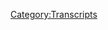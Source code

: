 {{DEFAULTSORT:
    #_TRANSCRIPT_0429:May 3-4, 2020
}}{{Transcript
    | title         = [[429: May 3-4, 2020]]
    | caption       = [https://knowledgefight.libsyn.com/429-may-3-4-2020 Listen to this episode on Libsyn]
    | episodeNumber = [[429: May 3-4, 2020|429]]
    | length        = 01:34:00
}}

{{MessageBox
    | header     = Warning: Bot Generated Content
    | text       = This transcript was automatically generated by transcription software and likely contains many mistakes and misattributions. Please check the audio for definitive quotes, attribution, and context.
    | image      = N3yvass4myg91.webp
    | imagewidth = 50px
    | id         = warning
}}

{{TranscriptBlock
    | name      = Unknown Speaker
    | timestamp = 00:00:00.000
    | text      = ðŸŽµ
}}

{{TranscriptBlock
    | name      = Unknown Speaker
    | timestamp = 00:00:12.400
    | text      = Knowledge Fight
}}

{{TranscriptBlock
    | name      = Unknown Speaker
    | timestamp = 00:00:15.919
    | text      = Dan and Jordan, I'm sweating
}}

{{TranscriptBlock
    | name      = Unknown Speaker
    | timestamp = 00:00:19.199
    | text      = Knowledgefight.com, it's time to pray
}}

{{TranscriptBlock
    | name      = Unknown Speaker
    | timestamp = 00:00:21.600
    | text      = I have great respect for knowledge fight
}}

{{TranscriptBlock
    | name      = Unknown Speaker
    | timestamp = 00:00:23.920
    | text      = Knowledge Fight
}}

{{TranscriptBlock
    | name      = Unknown Speaker
    | timestamp = 00:00:24.800
    | text      = I'm sick of them posing as if they're the good guys, saying we are the bad guys
}}

{{TranscriptBlock
    | name      = Unknown Speaker
    | timestamp = 00:00:28.800
    | text      = knowledge fight, Dan and Jordan,
}}

{{TranscriptBlock
    | name      = Unknown Speaker
    | timestamp = 00:00:30.920
    | text      = Knowledge Fight.
}}

{{TranscriptBlock
    | name      = Unknown Speaker
    | timestamp = 00:00:32.179
    | text      = Riddle it, riddle it.
}}

{{TranscriptBlock
    | name      = Unknown Speaker
    | timestamp = 00:00:34.159
    | text      = Aah!
}}

{{TranscriptBlock
    | name      = Unknown Speaker
    | timestamp = 00:00:35.000
    | text      = Need, I need money.
}}

{{TranscriptBlock
    | name      = Unknown Speaker
    | timestamp = 00:00:36.479
    | text      = Riddle it, riddle it.
}}

{{TranscriptBlock
    | name      = Unknown Speaker
    | timestamp = 00:00:38.460
    | text      = Riddle it!
}}

{{TranscriptBlock
    | name      = Unknown Speaker
    | timestamp = 00:00:39.299
    | text      = Andi in Kansas.
}}

{{TranscriptBlock
    | name      = Unknown Speaker
    | timestamp = 00:00:40.320
    | text      = Andy in, Andy in.
}}

{{TranscriptBlock
    | name      = Unknown Speaker
    | timestamp = 00:00:42.039
    | text      = Stop it.
}}

{{TranscriptBlock
    | name      = Unknown Speaker
    | timestamp = 00:00:42.880
    | text      = Andy in, Andy in Kansas.
}}

{{TranscriptBlock
    | name      = Unknown Speaker
    | timestamp = 00:00:44.659
    | text      = Andy, Andy in.
}}

{{TranscriptBlock
    | name      = Unknown Speaker
    | timestamp = 00:00:46.079
    | text      = It's time to pray.
}}

{{TranscriptBlock
    | name      = Unknown Speaker
    | timestamp = 00:00:47.320
    | text      = Andi in Kansas, you're on the air, thanks for holding.
}}

{{TranscriptBlock
    | name      = Unknown Speaker
    | timestamp = 00:00:49.740
    | text      = Hello Alex, I'm a screech and call it I'm a huge fan.
}}

{{TranscriptBlock
    | name      = Unknown Speaker
    | timestamp = 00:00:51.640
    | text      = I love your work.
}}

{{TranscriptBlock
    | name      = Unknown Speaker
    | timestamp = 00:00:52.899
    | text      = Knowledge Fight.
}}

{{TranscriptBlock
    | name      = Unknown Speaker
    | timestamp = 00:00:54.479
    | text      = Knowledge Fight dot com.
}}

{{TranscriptBlock
    | name      = Unknown Speaker
    | timestamp = 00:00:57.159
    | text      = I love you.
}}

{{TranscriptBlock
    | name      = Unknown Speaker
    | timestamp = 00:00:59.159
    | text      = Hey everybody, welcome back to Knowledge Fight. I'm Dan.
}}

{{TranscriptBlock
    | name      = Unknown Speaker
    | timestamp = 00:01:01.159
    | text      = I'm Jordan. We're a couple dudes. I like to sit around, drink novelty beverages, and talk a little bit about Alex Jones.
}}

{{TranscriptBlock
    | name      = Unknown Speaker
    | timestamp = 00:01:05.159
    | text      = Indeed we are, Dan.
}}

{{TranscriptBlock
    | name      = Unknown Speaker
    | timestamp = 00:01:07.159
    | text      = Jordan. Jordan. Let me ask you a quick question.
}}

{{TranscriptBlock
    | name      = Unknown Speaker
    | timestamp = 00:01:09.159
    | text      = Okay. What's your bright spot today?
}}

{{TranscriptBlock
    | name      = Unknown Speaker
    | timestamp = 00:01:11.159
    | text      = Well, I mean, I've just got to give a continuation of last time.
}}

{{TranscriptBlock
    | name      = Unknown Speaker
    | timestamp = 00:01:13.159
    | text      = I realized that I could bake chicken breasts. I got some chicken breasts. I did it.
}}

{{TranscriptBlock
    | name      = Unknown Speaker
    | timestamp = 00:01:19.159
    | text      = Still going? Have you figured out breading yet?
}}

{{TranscriptBlock
    | name      = Unknown Speaker
    | timestamp = 00:01:21.159
    | text      = Easiest fucking thing in the world.
}}

{{TranscriptBlock
    | name      = Unknown Speaker
    | timestamp = 00:01:23.159
    | text      = Yes it is.
}}

{{TranscriptBlock
    | name      = Unknown Speaker
    | timestamp = 00:01:25.159
    | text      = A world has opened up in front of me that I should.
}}

{{TranscriptBlock
    | name      = Unknown Speaker
    | timestamp = 00:01:29.159
    | text      = This is something that most people probably experience at 20, 19, maybe right when they move out.
}}

{{TranscriptBlock
    | name      = Unknown Speaker
    | timestamp = 00:01:33.159
    | text      = Sure. Maybe when they still live with their parents.
}}

{{TranscriptBlock
    | name      = Unknown Speaker
    | timestamp = 00:01:35.159
    | text      = It can happen.
}}

{{TranscriptBlock
    | name      = Unknown Speaker
    | timestamp = 00:01:37.159
    | text      = I did not have those milestones.
}}

{{TranscriptBlock
    | name      = Unknown Speaker
    | timestamp = 00:01:39.159
    | text      = And it's really fascinating to me.
}}

{{TranscriptBlock
    | name      = Unknown Speaker
    | timestamp = 00:01:41.159
    | text      = It's very exciting in some ways.
}}

{{TranscriptBlock
    | name      = Unknown Speaker
    | timestamp = 00:01:45.159
    | text      = Last night for dinner, I made some chicken and rice, chicken breasts.
}}

{{TranscriptBlock
    | name      = Unknown Speaker
    | timestamp = 00:01:49.159
    | text      = It was fine. It was marinated a bit. Just with some lemon pepper and whatever.
}}

{{TranscriptBlock
    | name      = Unknown Speaker
    | timestamp = 00:01:55.159
    | text      = Pretty basic, simple thing.
}}

{{TranscriptBlock
    | name      = Unknown Speaker
    | timestamp = 00:01:57.159
    | text      = So today for lunch, I tried to kick it up a little bit more.
}}

{{TranscriptBlock
    | name      = Unknown Speaker
    | timestamp = 00:02:01.159
    | text      = And I left it overnight last night in a bag with some soy sauce, chopped up garlic, and jalapeno.
}}

{{TranscriptBlock
    | name      = Unknown Speaker
    | timestamp = 00:02:08.159
    | text      = And it was better.
}}

{{TranscriptBlock
    | name      = Unknown Speaker
    | timestamp = 00:02:10.159
    | text      = But what I'm realizing is there's a whole world of marinades that I'm very excited to tinker with and explore.
}}

{{TranscriptBlock
    | name      = Unknown Speaker
    | timestamp = 00:02:16.159
    | text      = And I think my bright spots for the foreseeable future might end up with me cooking some stuff.
}}

{{TranscriptBlock
    | name      = Unknown Speaker
    | timestamp = 00:02:22.159
    | text      = Also in a couple days I plan to make that lasagna finally.
}}

{{TranscriptBlock
    | name      = Unknown Speaker
    | timestamp = 00:02:25.159
    | text      = Now that I have this boost of enthusiasm and feeling of a can-do spirit from cooking a chicken breast.
}}

{{TranscriptBlock
    | name      = Unknown Speaker
    | timestamp = 00:02:30.159
    | text      = I like it. I like it.
}}

{{TranscriptBlock
    | name      = Unknown Speaker
    | timestamp = 00:02:32.159
    | text      = The problem was that for so long I thought, like I mentioned, that the only way you can really cook a chicken breast is in a pan on top of the stove.
}}

{{TranscriptBlock
    | name      = Unknown Speaker
    | timestamp = 00:02:39.159
    | text      = And I would always burn them.
}}

{{TranscriptBlock
    | name      = Unknown Speaker
    | timestamp = 00:02:41.159
    | text      = And so I got to the point where I was like, I can't do this.
}}

{{TranscriptBlock
    | name      = Unknown Speaker
    | timestamp = 00:02:43.159
    | text      = It's for someone else.
}}

{{TranscriptBlock
    | name      = Unknown Speaker
    | timestamp = 00:02:45.159
    | text      = And more people do that.
}}

{{TranscriptBlock
    | name      = Unknown Speaker
    | timestamp = 00:02:47.159
    | text      = But I love a roasted chicken breast.
}}

{{TranscriptBlock
    | name      = Unknown Speaker
    | timestamp = 00:02:49.159
    | text      = Sure, sure, sure.
}}

{{TranscriptBlock
    | name      = Unknown Speaker
    | timestamp = 00:02:51.159
    | text      = So now I know that I can do this and I'm very excited and my life has changed.
}}

{{TranscriptBlock
    | name      = Unknown Speaker
    | timestamp = 00:02:53.159
    | text      = Let me tell you something.
}}

{{TranscriptBlock
    | name      = Unknown Speaker
    | timestamp = 00:02:55.159
    | text      = Wait until you figure out that you can sear it on both sides in the pan to get a nice little crust and then bake it after that.
}}

{{TranscriptBlock
    | name      = Unknown Speaker
    | timestamp = 00:03:01.159
    | text      = I've heard about this.
}}

{{TranscriptBlock
    | name      = Unknown Speaker
    | timestamp = 00:03:03.159
    | text      = Fantastic.
}}

{{TranscriptBlock
    | name      = Unknown Speaker
    | timestamp = 00:03:05.159
    | text      = I may explore that at some point in the future.
}}

{{TranscriptBlock
    | name      = Unknown Speaker
    | timestamp = 00:03:07.159
    | text      = That changed my life.
}}

{{TranscriptBlock
    | name      = Unknown Speaker
    | timestamp = 00:03:09.159
    | text      = I don't want to put all my chickens in the same pan.
}}

{{TranscriptBlock
    | name      = Unknown Speaker
    | timestamp = 00:03:11.159
    | text      = Whatever the expression is that makes it a pun.
}}

{{TranscriptBlock
    | name      = Unknown Speaker
    | timestamp = 00:03:13.159
    | text      = So I might only do some work on this front and then start to explore some other recipes that I now realize maybe I can do it.
}}

{{TranscriptBlock
    | name      = Unknown Speaker
    | timestamp = 00:03:21.159
    | text      = Absolutely.
}}

{{TranscriptBlock
    | name      = Unknown Speaker
    | timestamp = 00:03:23.159
    | text      = So that's very exciting. How about you?
}}

{{TranscriptBlock
    | name      = Unknown Speaker
    | timestamp = 00:03:25.159
    | text      = Well, I will tell you, I just had some white chocolate peanut M&M's.
}}

{{TranscriptBlock
    | name      = Unknown Speaker
    | timestamp = 00:03:28.159
    | text      = I was kind of thinking that might be what it is.
}}

{{TranscriptBlock
    | name      = Unknown Speaker
    | timestamp = 00:03:30.159
    | text      = I was really struggling to come up with a bright spot and then 20 minutes ago while we were at the store I finally had my first white chocolate M&M's.
}}

{{TranscriptBlock
    | name      = Unknown Speaker
    | timestamp = 00:03:38.159
    | text      = Fantastic. Delicious. Peanuts. Very good.
}}

{{TranscriptBlock
    | name      = Unknown Speaker
    | timestamp = 00:03:41.159
    | text      = I'm glad for you to enjoy this candy. I thought it was good, not great.
}}

{{TranscriptBlock
    | name      = Unknown Speaker
    | timestamp = 00:03:46.159
    | text      = What would it get on a seltzer?
}}

{{TranscriptBlock
    | name      = Unknown Speaker
    | timestamp = 00:03:48.159
    | text      = It would be over 50.
}}

{{TranscriptBlock
    | name      = Unknown Speaker
    | timestamp = 00:03:50.159
    | text      = I would give it a 63.
}}

{{TranscriptBlock
    | name      = Unknown Speaker
    | timestamp = 00:03:54.159
    | text      = That might be a prudent rating.
}}

{{TranscriptBlock
    | name      = Unknown Speaker
    | timestamp = 00:03:56.159
    | text      = So, Jordan, today we've got an interesting episode to go over. We're talking about May 3rd and 4th, 2020. I'm glad this is 2020.
}}

{{TranscriptBlock
    | name      = Unknown Speaker
    | timestamp = 00:04:02.159
    | text      = God dammit.
}}

{{TranscriptBlock
    | name      = Unknown Speaker
    | timestamp = 00:04:04.159
    | text      = That's Sunday and Monday this week.
}}

{{TranscriptBlock
    | name      = Unknown Speaker
    | timestamp = 00:04:06.159
    | text      = Some interesting stuff goes down. Alex is very weird and, you know, he's got some problems.
}}

{{TranscriptBlock
    | name      = Unknown Speaker
    | timestamp = 00:04:12.159
    | text      = And we'll get down to business on that, but before we do we've got to take a moment to say thank you to some folks who have signed up and are supporting the show and do an overdue seltzer report for the year of the seltzer.
}}

{{TranscriptBlock
    | name      = Unknown Speaker
    | timestamp = 00:04:21.160
    | text      = So first, Hendo, thank you so much. You are now a policy wonk.
}}

{{TranscriptBlock
    | name      = Unknown Speaker
    | timestamp = 00:04:24.160
    | text      = I'm a policy wonk.
}}

{{TranscriptBlock
    | name      = Unknown Speaker
    | timestamp = 00:04:25.160
    | text      = Thank you, Hendo.
}}

{{TranscriptBlock
    | name      = Unknown Speaker
    | timestamp = 00:04:26.160
    | text      = Next, Jason, thank you so much. You are now a policy wonk.
}}

{{TranscriptBlock
    | name      = Unknown Speaker
    | timestamp = 00:04:28.160
    | text      = I'm a policy wonk.
}}

{{TranscriptBlock
    | name      = Unknown Speaker
    | timestamp = 00:04:29.160
    | text      = Thanks, Jason.
}}

{{TranscriptBlock
    | name      = Unknown Speaker
    | timestamp = 00:04:30.160
    | text      = Next, Jace. I won't call you Jace.
}}

{{TranscriptBlock
    | name      = Unknown Speaker
    | timestamp = 00:04:31.160
    | text      = Nobody calls anybody Jace.
}}

{{TranscriptBlock
    | name      = Unknown Speaker
    | timestamp = 00:04:33.160
    | text      = Next, Nance, thank you so much. You are now a policy wonk.
}}

{{TranscriptBlock
    | name      = Unknown Speaker
    | timestamp = 00:04:35.160
    | text      = I'm a policy wonk.
}}

{{TranscriptBlock
    | name      = Unknown Speaker
    | timestamp = 00:04:36.160
    | text      = Thank you, Nance.
}}

{{TranscriptBlock
    | name      = Unknown Speaker
    | timestamp = 00:04:37.160
    | text      = I wonder if that's short for Nancy.
}}

{{TranscriptBlock
    | name      = Unknown Speaker
    | timestamp = 00:04:38.160
    | text      = Ah, could be.
}}

{{TranscriptBlock
    | name      = Unknown Speaker
    | timestamp = 00:04:39.160
    | text      = Maybe, maybe not. Who knows?
}}

{{TranscriptBlock
    | name      = Unknown Speaker
    | timestamp = 00:04:40.160
    | text      = Could be.
}}

{{TranscriptBlock
    | name      = Unknown Speaker
    | timestamp = 00:04:41.160
    | text      = Next, Colin, thank you so much. You are now a policy wonk.
}}

{{TranscriptBlock
    | name      = Unknown Speaker
    | timestamp = 00:04:42.160
    | text      = I'm a policy wonk.
}}

{{TranscriptBlock
    | name      = Unknown Speaker
    | timestamp = 00:04:43.160
    | text      = Thanks, Colin.
}}

{{TranscriptBlock
    | name      = Unknown Speaker
    | timestamp = 00:04:44.160
    | text      = Next, oh, this is very exciting.
}}

{{TranscriptBlock
    | name      = Unknown Speaker
    | timestamp = 00:04:45.160
    | text      = What is that?
}}

{{TranscriptBlock
    | name      = Unknown Speaker
    | timestamp = 00:04:46.160
    | text      = One of my most feared enemies from Dynasty Warriors has signed up and is supporting the show.
}}

{{TranscriptBlock
    | name      = Unknown Speaker
    | timestamp = 00:04:50.160
    | text      = Lu Bu?
}}

{{TranscriptBlock
    | name      = Unknown Speaker
    | timestamp = 00:04:51.160
    | text      = Thank you so much, Lu Bu. You are now a policy wonk.
}}

{{TranscriptBlock
    | name      = Unknown Speaker
    | timestamp = 00:04:52.160
    | text      = I'm a policy wonk.
}}

{{TranscriptBlock
    | name      = Unknown Speaker
    | timestamp = 00:04:54.160
    | text      = Thank you, Lu Bu.
}}

{{TranscriptBlock
    | name      = Unknown Speaker
    | timestamp = 00:04:55.160
    | text      = Next, Andrew Jay. Thank you so much. You are now a policy wonk.
}}

{{TranscriptBlock
    | name      = Unknown Speaker
    | timestamp = 00:04:57.160
    | text      = I'm a policy wonk.
}}

{{TranscriptBlock
    | name      = Unknown Speaker
    | timestamp = 00:04:58.160
    | text      = Thank you, Andrew Jay.
}}

{{TranscriptBlock
    | name      = Unknown Speaker
    | timestamp = 00:04:59.160
    | text      = Thank you, Andrew Jay.
}}

{{TranscriptBlock
    | name      = Unknown Speaker
    | timestamp = 00:05:00.160
    | text      = Next, and oh, Chicken Bats Run the World. Thank you so much. You are now a policy wonk.
}}

{{TranscriptBlock
    | name      = Unknown Speaker
    | timestamp = 00:05:05.160
    | text      = I'm a policy wonk.
}}

{{TranscriptBlock
    | name      = Unknown Speaker
    | timestamp = 00:05:06.160
    | text      = Thank you, Chicken Bats Run the World.
}}

{{TranscriptBlock
    | name      = Unknown Speaker
    | timestamp = 00:05:07.160
    | text      = Who run the world? Chicken Bats.
}}

{{TranscriptBlock
    | name      = Unknown Speaker
    | timestamp = 00:05:09.160
    | text      = Chicken Bats.
}}

{{TranscriptBlock
    | name      = Unknown Speaker
    | timestamp = 00:05:10.160
    | text      = Then finally, I'd like to say thank you to a couple people who signed up on an elevated level, and we appreciate that very much.
}}

{{TranscriptBlock
    | name      = Unknown Speaker
    | timestamp = 00:05:14.160
    | text      = So, Jeff C., thank you so much. You are now a technocrat.
}}

{{TranscriptBlock
    | name      = Unknown Speaker
    | timestamp = 00:05:16.160
    | text      = And Will W., thank you so much. You are now a technocrat.
}}

{{TranscriptBlock
    | name      = Unknown Speaker
    | timestamp = 00:05:19.160
    | text      = I'm a policy wonk.
}}

{{TranscriptBlock
    | name      = Unknown Speaker
    | timestamp = 00:05:20.160
    | text      = Crikey, mate. That's fantastic. Have yourself a brew.
}}

{{TranscriptBlock
    | name      = Unknown Speaker
    | timestamp = 00:05:23.160
    | text      = How's your 401k doing, bro?
}}

{{TranscriptBlock
    | name      = Unknown Speaker
    | timestamp = 00:05:25.160
    | text      = All right, we got to go full tilt boogie on this, Watson, all right?
}}

{{TranscriptBlock
    | name      = Unknown Speaker
    | timestamp = 00:05:28.160
    | text      = Let's just get down to business.
}}

{{TranscriptBlock
    | name      = Unknown Speaker
    | timestamp = 00:05:29.160
    | text      = We ain't making that money off that heroin.
}}

{{TranscriptBlock
    | name      = Unknown Speaker
    | timestamp = 00:05:31.160
    | text      = Why you pimps so good?
}}

{{TranscriptBlock
    | name      = Unknown Speaker
    | timestamp = 00:05:33.160
    | text      = My neck is freakishly large.
}}

{{TranscriptBlock
    | name      = Unknown Speaker
    | timestamp = 00:05:35.160
    | text      = I declare info war on you.
}}

{{TranscriptBlock
    | name      = Unknown Speaker
    | timestamp = 00:05:37.160
    | text      = Thank you so much, Jeff C., and thank you so much, Will W.
}}

{{TranscriptBlock
    | name      = Unknown Speaker
    | timestamp = 00:05:40.160
    | text      = Yes, thank you very much to the both of you.
}}

{{TranscriptBlock
    | name      = Unknown Speaker
    | timestamp = 00:05:42.160
    | text      = If you're out there listening and you're thinking, I enjoy this show, I'd like to support these gents,
}}

{{TranscriptBlock
    | name      = Unknown Speaker
    | timestamp = 00:05:45.160
    | text      = you can do that by going to our website, knowledgefight.com, clicking the button that says support the show,
}}

{{TranscriptBlock
    | name      = Unknown Speaker
    | timestamp = 00:05:48.160
    | text      = or you can find a local charity in your area that helps people in the community who are in need and throw that support that way.
}}

{{TranscriptBlock
    | name      = Unknown Speaker
    | timestamp = 00:05:55.160
    | text      = Indeed, we would appreciate either.
}}

{{TranscriptBlock
    | name      = Unknown Speaker
    | timestamp = 00:05:57.160
    | text      = So, Jordan, like I said, you're the seltzer, quick report.
}}

{{TranscriptBlock
    | name      = Unknown Speaker
    | timestamp = 00:06:00.160
    | text      = I failed to do one on the last episode, and part of the reason was I forgot,
}}

{{TranscriptBlock
    | name      = Unknown Speaker
    | timestamp = 00:06:03.160
    | text      = and another part of the reason was I kind of been slowing down a little bit.
}}

{{TranscriptBlock
    | name      = Unknown Speaker
    | timestamp = 00:06:07.160
    | text      = Nothing stuck out to you.
}}

{{TranscriptBlock
    | name      = Unknown Speaker
    | timestamp = 00:06:08.160
    | text      = Well, there's that, and I also was slowing down a tiny bit,
}}

{{TranscriptBlock
    | name      = Unknown Speaker
    | timestamp = 00:06:10.160
    | text      = and I realized one of the reasons was because I, the last time I'd gone to the grocery store,
}}

{{TranscriptBlock
    | name      = Unknown Speaker
    | timestamp = 00:06:14.160
    | text      = I stocked up on a bunch of the different flavors of sparkling ice, and I do not like any of them.
}}

{{TranscriptBlock
    | name      = Unknown Speaker
    | timestamp = 00:06:21.160
    | text      = So there's a couple in my fridge that were waiting for me to be the next ones to try,
}}

{{TranscriptBlock
    | name      = Unknown Speaker
    | timestamp = 00:06:25.160
    | text      = and it just really became a hurdle to me being like, I don't want to do it.
}}

{{TranscriptBlock
    | name      = Unknown Speaker
    | timestamp = 00:06:29.160
    | text      = And by the way, I'm talking about the sparkling ice that has caffeine that comes in the 16-ounce can,
}}

{{TranscriptBlock
    | name      = Unknown Speaker
    | timestamp = 00:06:33.160
    | text      = not the ones that are the slim plastic bottles.
}}

{{TranscriptBlock
    | name      = Unknown Speaker
    | timestamp = 00:06:36.160
    | text      = There are like a thousand varieties of those. I'm holding off on those.
}}

{{TranscriptBlock
    | name      = Unknown Speaker
    | timestamp = 00:06:40.160
    | text      = They're easily readily available. They're all over the place,
}}

{{TranscriptBlock
    | name      = Unknown Speaker
    | timestamp = 00:06:42.160
    | text      = and if I hit a wall and need to find more things to try, those sparkling ice in the bottles are everywhere.
}}

{{TranscriptBlock
    | name      = Unknown Speaker
    | timestamp = 00:06:48.160
    | text      = They're on your back burner.
}}

{{TranscriptBlock
    | name      = Unknown Speaker
    | timestamp = 00:06:50.160
    | text      = Right. These ones in the can seemed a little bit different.
}}

{{TranscriptBlock
    | name      = Unknown Speaker
    | timestamp = 00:06:52.160
    | text      = Sure.
}}

{{TranscriptBlock
    | name      = Unknown Speaker
    | timestamp = 00:06:53.160
    | text      = They're terrible.
}}

{{TranscriptBlock
    | name      = Unknown Speaker
    | timestamp = 00:06:54.160
    | text      = And so it kind of got to a point where it was like, well, if I want something to drink,
}}

{{TranscriptBlock
    | name      = Unknown Speaker
    | timestamp = 00:06:57.160
    | text      = I still have these leftover limoncello ones, so I was drinking those, and that's not new.
}}

{{TranscriptBlock
    | name      = Unknown Speaker
    | timestamp = 00:07:01.160
    | text      = So I had little to bring to the table, although because we had a good head start,
}}

{{TranscriptBlock
    | name      = Unknown Speaker
    | timestamp = 00:07:06.160
    | text      = we're still on track for the 500.
}}

{{TranscriptBlock
    | name      = Unknown Speaker
    | timestamp = 00:07:08.160
    | text      = Okay.
}}

{{TranscriptBlock
    | name      = Unknown Speaker
    | timestamp = 00:07:09.160
    | text      = We are at 27 currently, 27 seltzers.
}}

{{TranscriptBlock
    | name      = Unknown Speaker
    | timestamp = 00:07:11.160
    | text      = We need to be at 30 by the end of this week.
}}

{{TranscriptBlock
    | name      = Unknown Speaker
    | timestamp = 00:07:13.160
    | text      = Sure.
}}

{{TranscriptBlock
    | name      = Unknown Speaker
    | timestamp = 00:07:14.160
    | text      = Which we still have plenty of time on.
}}

{{TranscriptBlock
    | name      = Unknown Speaker
    | timestamp = 00:07:15.160
    | text      = Yeah.
}}

{{TranscriptBlock
    | name      = Unknown Speaker
    | timestamp = 00:07:16.160
    | text      = And I'll say-
}}

{{TranscriptBlock
    | name      = Unknown Speaker
    | timestamp = 00:07:17.160
    | text      = I like how you're saying we.
}}

{{TranscriptBlock
    | name      = Unknown Speaker
    | timestamp = 00:07:19.160
    | text      = I feel like we're all in this together.
}}

{{TranscriptBlock
    | name      = Unknown Speaker
    | timestamp = 00:07:21.160
    | text      = I'm talking about you, I'm talking about me,
}}

{{TranscriptBlock
    | name      = Unknown Speaker
    | timestamp = 00:07:23.160
    | text      = I'm talking about the audience.
}}

{{TranscriptBlock
    | name      = Unknown Speaker
    | timestamp = 00:07:24.160
    | text      = All the wonks, everybody?
}}

{{TranscriptBlock
    | name      = Unknown Speaker
    | timestamp = 00:07:25.160
    | text      = Yes, absolutely.
}}

{{TranscriptBlock
    | name      = Unknown Speaker
    | timestamp = 00:07:26.160
    | text      = Okay.
}}

{{TranscriptBlock
    | name      = Unknown Speaker
    | timestamp = 00:07:27.160
    | text      = I've been getting a number of tweets of people with pictures of cans of seltzer.
}}

{{TranscriptBlock
    | name      = Unknown Speaker
    | timestamp = 00:07:31.160
    | text      = And by the way, my definition of seltzer, admittedly rangy.
}}

{{TranscriptBlock
    | name      = Unknown Speaker
    | timestamp = 00:07:35.160
    | text      = And I want to say this, I don't care.
}}

{{TranscriptBlock
    | name      = Unknown Speaker
    | timestamp = 00:07:38.160
    | text      = Is some of this stuff technically not seltzers?
}}

{{TranscriptBlock
    | name      = Unknown Speaker
    | timestamp = 00:07:41.160
    | text      = You bet.
}}

{{TranscriptBlock
    | name      = Unknown Speaker
    | timestamp = 00:07:42.160
    | text      = Anything carbonated, I feel like it's a seltzer.
}}

{{TranscriptBlock
    | name      = Unknown Speaker
    | timestamp = 00:07:44.160
    | text      = No, because I'm not going to go the right-
}}

{{TranscriptBlock
    | name      = Unknown Speaker
    | timestamp = 00:07:45.160
    | text      = Not a soda.
}}

{{TranscriptBlock
    | name      = Unknown Speaker
    | timestamp = 00:07:46.160
    | text      = Soda, right.
}}

{{TranscriptBlock
    | name      = Unknown Speaker
    | timestamp = 00:07:47.160
    | text      = Not a soda.
}}

{{TranscriptBlock
    | name      = Unknown Speaker
    | timestamp = 00:07:48.160
    | text      = Right.
}}

{{TranscriptBlock
    | name      = Unknown Speaker
    | timestamp = 00:07:49.160
    | text      = It's that Supreme Court definition of pornography.
}}

{{TranscriptBlock
    | name      = Unknown Speaker
    | timestamp = 00:07:50.160
    | text      = Right, right.
}}

{{TranscriptBlock
    | name      = Unknown Speaker
    | timestamp = 00:07:51.160
    | text      = I know seltzer when I see it.
}}

{{TranscriptBlock
    | name      = Unknown Speaker
    | timestamp = 00:07:52.160
    | text      = Yeah, I got you.
}}

{{TranscriptBlock
    | name      = Unknown Speaker
    | timestamp = 00:07:53.160
    | text      = I should have just called it-
}}

{{TranscriptBlock
    | name      = Unknown Speaker
    | timestamp = 00:07:54.160
    | text      = Thanks, Tipper Gore.
}}

{{TranscriptBlock
    | name      = Unknown Speaker
    | timestamp = 00:07:55.160
    | text      = What are we doing?
}}

{{TranscriptBlock
    | name      = Unknown Speaker
    | timestamp = 00:07:56.160
    | text      = I should have just called it fizzy water.
}}

{{TranscriptBlock
    | name      = Unknown Speaker
    | timestamp = 00:07:57.160
    | text      = I should have just said the year of fizzy water, but I said seltzer, and even if it's
}}

{{TranscriptBlock
    | name      = Unknown Speaker
    | timestamp = 00:08:00.759
    | text      = incorrect, we're sticking with it.
}}

{{TranscriptBlock
    | name      = Unknown Speaker
    | timestamp = 00:08:01.759
    | text      = What are we going to do?
}}

{{TranscriptBlock
    | name      = Unknown Speaker
    | timestamp = 00:08:02.839
    | text      = But I got to say, in terms of a bright spot, I've given them a shout out before, I got
}}

{{TranscriptBlock
    | name      = Unknown Speaker
    | timestamp = 00:08:07.639
    | text      = to say bubbler, B-U-B-B-L-E, no E, R, just hypo apostrophe R.
}}

{{TranscriptBlock
    | name      = Unknown Speaker
    | timestamp = 00:08:13.920
    | text      = Sure, sure.
}}

{{TranscriptBlock
    | name      = Unknown Speaker
    | timestamp = 00:08:14.920
    | text      = I've now had all of them, all of their varieties of flavors, and they're all pretty good.
}}

{{TranscriptBlock
    | name      = Unknown Speaker
    | timestamp = 00:08:19.600
    | text      = That's great.
}}

{{TranscriptBlock
    | name      = Unknown Speaker
    | timestamp = 00:08:20.600
    | text      = They have a pretty solid consistency.
}}

{{TranscriptBlock
    | name      = Unknown Speaker
    | timestamp = 00:08:22.360
    | text      = I hadn't tried them before this adventure, and I don't know if any of them rated below
}}

{{TranscriptBlock
    | name      = Unknown Speaker
    | timestamp = 00:08:28.120
    | text      = like a really admirable rating.
}}

{{TranscriptBlock
    | name      = Unknown Speaker
    | timestamp = 00:08:30.019
    | text      = The last one I tried this week was a cherry guava blender, is the name of it?
}}

{{TranscriptBlock
    | name      = Unknown Speaker
    | timestamp = 00:08:35.120
    | text      = That sounds terrible.
}}

{{TranscriptBlock
    | name      = Unknown Speaker
    | timestamp = 00:08:36.120
    | text      = It got a 76.
}}

{{TranscriptBlock
    | name      = Unknown Speaker
    | timestamp = 00:08:37.120
    | text      = Wow.
}}

{{TranscriptBlock
    | name      = Unknown Speaker
    | timestamp = 00:08:38.120
    | text      = Yeah, 76 out of 100.
}}

{{TranscriptBlock
    | name      = Unknown Speaker
    | timestamp = 00:08:39.120
    | text      = I thought it was fantastic.
}}

{{TranscriptBlock
    | name      = Unknown Speaker
    | timestamp = 00:08:40.120
    | text      = All right.
}}

{{TranscriptBlock
    | name      = Unknown Speaker
    | timestamp = 00:08:41.120
    | text      = It was really good.
}}

{{TranscriptBlock
    | name      = Unknown Speaker
    | timestamp = 00:08:42.120
    | text      = It broke the 75 threshold.
}}

{{TranscriptBlock
    | name      = Unknown Speaker
    | timestamp = 00:08:43.120
    | text      = Interesting.
}}

{{TranscriptBlock
    | name      = Unknown Speaker
    | timestamp = 00:08:44.120
    | text      = It did, yeah.
}}

{{TranscriptBlock
    | name      = Unknown Speaker
    | timestamp = 00:08:45.120
    | text      = It was pretty special.
}}

{{TranscriptBlock
    | name      = Unknown Speaker
    | timestamp = 00:08:46.120
    | text      = Okay, good.
}}

{{TranscriptBlock
    | name      = Unknown Speaker
    | timestamp = 00:08:47.120
    | text      = We'll no longer be shouting them out at all, and not a sponsor, but also I've tried all
}}

{{TranscriptBlock
    | name      = Unknown Speaker
    | timestamp = 00:08:52.559
    | text      = of them now, so there is no more to try, but as we finish the bubbler chapter, I just want
}}

{{TranscriptBlock
    | name      = Unknown Speaker
    | timestamp = 00:08:57.639
    | text      = to make it known, I've enjoyed all of them, except for maybe the blood orange, what was
}}

{{TranscriptBlock
    | name      = Unknown Speaker
    | timestamp = 00:09:02.799
    | text      = that one?
}}

{{TranscriptBlock
    | name      = Unknown Speaker
    | timestamp = 00:09:03.799
    | text      = It's a blood orange something.
}}

{{TranscriptBlock
    | name      = Unknown Speaker
    | timestamp = 00:09:04.799
    | text      = I don't know, it was mixed with something.
}}

{{TranscriptBlock
    | name      = Unknown Speaker
    | timestamp = 00:09:06.799
    | text      = Sure.
}}

{{TranscriptBlock
    | name      = Unknown Speaker
    | timestamp = 00:09:07.799
    | text      = It was fine, but it just wasn't as good as the others.
}}

{{TranscriptBlock
    | name      = Unknown Speaker
    | timestamp = 00:09:09.600
    | text      = No, no, no, no.
}}

{{TranscriptBlock
    | name      = Unknown Speaker
    | timestamp = 00:09:10.600
    | text      = Cranberry something or other.
}}

{{TranscriptBlock
    | name      = Unknown Speaker
    | timestamp = 00:09:11.600
    | text      = I'm telling you, bubbler, if you guys want to continue getting this level of free publicity,
}}

{{TranscriptBlock
    | name      = Unknown Speaker
    | timestamp = 00:09:15.759
    | text      = you better make up some new flavors real quick, otherwise you're not going to get the knowledge
}}

{{TranscriptBlock
    | name      = Unknown Speaker
    | timestamp = 00:09:19.580
    | text      = fight bump.
}}

{{TranscriptBlock
    | name      = Unknown Speaker
    | timestamp = 00:09:20.580
    | text      = Well, I mean, if they did, I would be excited to try them.
}}

{{TranscriptBlock
    | name      = Unknown Speaker
    | timestamp = 00:09:22.519
    | text      = Of course you would.
}}

{{TranscriptBlock
    | name      = Unknown Speaker
    | timestamp = 00:09:23.519
    | text      = There was also the pataya berry nectar that came in at 73.
}}

{{TranscriptBlock
    | name      = Unknown Speaker
    | timestamp = 00:09:27.279
    | text      = That was a solid one.
}}

{{TranscriptBlock
    | name      = Unknown Speaker
    | timestamp = 00:09:28.279
    | text      = That's good.
}}

{{TranscriptBlock
    | name      = Unknown Speaker
    | timestamp = 00:09:29.279
    | text      = That's good.
}}

{{TranscriptBlock
    | name      = Unknown Speaker
    | timestamp = 00:09:30.279
    | text      = That's a dragon fruit.
}}

{{TranscriptBlock
    | name      = Unknown Speaker
    | timestamp = 00:09:31.279
    | text      = That's what a pataya is, apparently.
}}

{{TranscriptBlock
    | name      = Unknown Speaker
    | timestamp = 00:09:32.279
    | text      = Pomegranate acai, that came in the mid-60s.
}}

{{TranscriptBlock
    | name      = Unknown Speaker
    | timestamp = 00:09:35.919
    | text      = What was the other one?
}}

{{TranscriptBlock
    | name      = Unknown Speaker
    | timestamp = 00:09:39.000
    | text      = The passion fruit wonder, 78.
}}

{{TranscriptBlock
    | name      = Unknown Speaker
    | timestamp = 00:09:40.519
    | text      = That one was so good.
}}

{{TranscriptBlock
    | name      = Unknown Speaker
    | timestamp = 00:09:41.519
    | text      = 78 on the passion fruit wonder.
}}

{{TranscriptBlock
    | name      = Unknown Speaker
    | timestamp = 00:09:42.840
    | text      = Yeah, yeah.
}}

{{TranscriptBlock
    | name      = Unknown Speaker
    | timestamp = 00:09:43.840
    | text      = That was part of my rediscovery of passion fruit.
}}

{{TranscriptBlock
    | name      = Unknown Speaker
    | timestamp = 00:09:45.440
    | text      = Gotcha.
}}

{{TranscriptBlock
    | name      = Unknown Speaker
    | timestamp = 00:09:46.440
    | text      = So anyway, thank you so much, bubbler, for having some fine products for me to enjoy
}}

{{TranscriptBlock
    | name      = Unknown Speaker
    | timestamp = 00:09:50.919
    | text      = at the beginning of this year-long adventure.
}}

{{TranscriptBlock
    | name      = Unknown Speaker
    | timestamp = 00:09:53.639
    | text      = Yeah, yeah, yeah.
}}

{{TranscriptBlock
    | name      = Unknown Speaker
    | timestamp = 00:09:54.639
    | text      = There's going to be a slog in a couple of months, for sure.
}}

{{TranscriptBlock
    | name      = Unknown Speaker
    | timestamp = 00:09:56.559
    | text      = You're going to have a real long time.
}}

{{TranscriptBlock
    | name      = Unknown Speaker
    | timestamp = 00:09:57.559
    | text      = Maybe tomorrow.
}}

{{TranscriptBlock
    | name      = Unknown Speaker
    | timestamp = 00:09:58.559
    | text      = That's possible.
}}

{{TranscriptBlock
    | name      = Unknown Speaker
    | timestamp = 00:09:59.559
    | text      = That's possible.
}}

{{TranscriptBlock
    | name      = Unknown Speaker
    | timestamp = 00:10:00.559
    | text      = So this has been the year of the selfless.
}}

{{TranscriptBlock
    | name      = Unknown Speaker
    | timestamp = 00:10:01.559
    | text      = Yes.
}}

{{TranscriptBlock
    | name      = Unknown Speaker
    | timestamp = 00:10:02.559
    | text      = So, Jordan, we got this Sunday, Monday swing to get through to explore, but before we get
}}

{{TranscriptBlock
    | name      = Unknown Speaker
    | timestamp = 00:10:08.039
    | text      = to that, I want to check in on a little bit of important news that's happening in the
}}

{{TranscriptBlock
    | name      = Unknown Speaker
    | timestamp = 00:10:12.200
    | text      = increasingly sad world of Alex Jones that does not come up on his show.
}}

{{TranscriptBlock
    | name      = Unknown Speaker
    | timestamp = 00:10:16.879
    | text      = The big news that broke recently was that Alex's main lawyer in his Sandy Hook case,
}}

{{TranscriptBlock
    | name      = Unknown Speaker
    | timestamp = 00:10:21.440
    | text      = Norm Patis, withdrew from representing Alex on Monday.
}}

{{TranscriptBlock
    | name      = Unknown Speaker
    | timestamp = 00:10:25.240
    | text      = Simultaneously, Alex's other lawyer in that case, Chris Latronica, who also worked with
}}

{{TranscriptBlock
    | name      = Unknown Speaker
    | timestamp = 00:10:30.120
    | text      = Patis, also filed a motion to withdraw as his counsel.
}}

{{TranscriptBlock
    | name      = Unknown Speaker
    | timestamp = 00:10:34.240
    | text      = According to the Connecticut Post, quote, it's unclear who will now represent Jones.
}}

{{TranscriptBlock
    | name      = Unknown Speaker
    | timestamp = 00:10:39.200
    | text      = This is really bad news for Alex, and I think there's only a few possible explanations for
}}

{{TranscriptBlock
    | name      = Unknown Speaker
    | timestamp = 00:10:43.480
    | text      = what's going on.
}}

{{TranscriptBlock
    | name      = Unknown Speaker
    | timestamp = 00:10:44.840
    | text      = The most likely is that Norm Patis knows that Alex cannot pay him to continue representing
}}

{{TranscriptBlock
    | name      = Unknown Speaker
    | timestamp = 00:10:49.200
    | text      = him until the case begins jury selection in November and then proceeds for however long
}}

{{TranscriptBlock
    | name      = Unknown Speaker
    | timestamp = 00:10:53.919
    | text      = it's going to end up going on.
}}

{{TranscriptBlock
    | name      = Unknown Speaker
    | timestamp = 00:10:55.759
    | text      = This totally checks out with Alex's claims that he's likely not to be on the air in the
}}

{{TranscriptBlock
    | name      = Unknown Speaker
    | timestamp = 00:10:59.600
    | text      = not too distant future, and the, you know, a high profile media playing lawyer like Norm,
}}

{{TranscriptBlock
    | name      = Unknown Speaker
    | timestamp = 00:11:04.480
    | text      = he doesn't work for free.
}}

{{TranscriptBlock
    | name      = Unknown Speaker
    | timestamp = 00:11:06.320
    | text      = That's yeah.
}}

{{TranscriptBlock
    | name      = Unknown Speaker
    | timestamp = 00:11:07.320
    | text      = Nobody's representing Alex pro bono.
}}

{{TranscriptBlock
    | name      = Unknown Speaker
    | timestamp = 00:11:09.279
    | text      = Well, well, I mean, there might have been some sort of an arrangement between him and
}}

{{TranscriptBlock
    | name      = Unknown Speaker
    | timestamp = 00:11:13.360
    | text      = Barnes.
}}

{{TranscriptBlock
    | name      = Unknown Speaker
    | timestamp = 00:11:14.360
    | text      = Sure.
}}

{{TranscriptBlock
    | name      = Unknown Speaker
    | timestamp = 00:11:15.360
    | text      = Sure.
}}

{{TranscriptBlock
    | name      = Unknown Speaker
    | timestamp = 00:11:16.360
    | text      = Because by the way, I don't know if I brought this up.
}}

{{TranscriptBlock
    | name      = Unknown Speaker
    | timestamp = 00:11:17.360
    | text      = Barnes does have his own show on Infowars now.
}}

{{TranscriptBlock
    | name      = Unknown Speaker
    | timestamp = 00:11:18.360
    | text      = No, he does not.
}}

{{TranscriptBlock
    | name      = Unknown Speaker
    | timestamp = 00:11:19.360
    | text      = I don't know if it's daily or what, but he does have his own show.
}}

{{TranscriptBlock
    | name      = Unknown Speaker
    | timestamp = 00:11:22.440
    | text      = God damn it, Barnes.
}}

{{TranscriptBlock
    | name      = Unknown Speaker
    | timestamp = 00:11:23.440
    | text      = Yeah.
}}

{{TranscriptBlock
    | name      = Unknown Speaker
    | timestamp = 00:11:24.440
    | text      = Good work.
}}

{{TranscriptBlock
    | name      = Unknown Speaker
    | timestamp = 00:11:25.440
    | text      = Good work.
}}

{{TranscriptBlock
    | name      = Unknown Speaker
    | timestamp = 00:11:26.440
    | text      = So there might have been some sort of a payment in kind situation there, publicity amplification,
}}

{{TranscriptBlock
    | name      = Unknown Speaker
    | timestamp = 00:11:31.480
    | text      = that sort of thing with him, but he's not his lawyer anymore in the Sandy Hook stuff.
}}

{{TranscriptBlock
    | name      = Unknown Speaker
    | timestamp = 00:11:35.879
    | text      = Mark Rondaza isn't either like Alex has gone through a number of folks who are all a little
}}

{{TranscriptBlock
    | name      = Unknown Speaker
    | timestamp = 00:11:41.799
    | text      = shady.
}}

{{TranscriptBlock
    | name      = Unknown Speaker
    | timestamp = 00:11:42.799
    | text      = Yeah.
}}

{{TranscriptBlock
    | name      = Unknown Speaker
    | timestamp = 00:11:43.799
    | text      = Lionel Hutz is dead.
}}

{{TranscriptBlock
    | name      = Unknown Speaker
    | timestamp = 00:11:44.799
    | text      = Unfortunately.
}}

{{TranscriptBlock
    | name      = Unknown Speaker
    | timestamp = 00:11:45.799
    | text      = Lionel nation might not be past the bar in Connecticut, although Lionel, imagine that
}}

{{TranscriptBlock
    | name      = Unknown Speaker
    | timestamp = 00:11:51.960
    | text      = the court, the Sandy Hook case starts and Lionel's theme song play Lionel, Lionel, Lionel,
}}

{{TranscriptBlock
    | name      = Unknown Speaker
    | timestamp = 00:11:57.279
    | text      = Lionel.
}}

{{TranscriptBlock
    | name      = Unknown Speaker
    | timestamp = 00:11:58.279
    | text      = Oh my God.
}}

{{TranscriptBlock
    | name      = Unknown Speaker
    | timestamp = 00:11:59.279
    | text      = He's coming in from the back.
}}

{{TranscriptBlock
    | name      = Unknown Speaker
    | timestamp = 00:12:00.279
    | text      = All right.
}}

{{TranscriptBlock
    | name      = Unknown Speaker
    | timestamp = 00:12:01.279
    | text      = We're going to hold you to contempt.
}}

{{TranscriptBlock
    | name      = Unknown Speaker
    | timestamp = 00:12:02.279
    | text      = Lionel's just like, it was worth it.
}}

{{TranscriptBlock
    | name      = Unknown Speaker
    | timestamp = 00:12:04.279
    | text      = It's totally worth it.
}}

{{TranscriptBlock
    | name      = Unknown Speaker
    | timestamp = 00:12:05.600
    | text      = I will be worth it for me.
}}

{{TranscriptBlock
    | name      = Unknown Speaker
    | timestamp = 00:12:07.840
    | text      = So that's not good.
}}

{{TranscriptBlock
    | name      = Unknown Speaker
    | timestamp = 00:12:09.840
    | text      = I mean, that's one of the big possibilities is that he, Norm knows that Alex can't pay
}}

{{TranscriptBlock
    | name      = Unknown Speaker
    | timestamp = 00:12:14.960
    | text      = for it.
}}

{{TranscriptBlock
    | name      = Unknown Speaker
    | timestamp = 00:12:15.960
    | text      = Another possibility is that he just got to the point where he hates Alex so much that
}}

{{TranscriptBlock
    | name      = Unknown Speaker
    | timestamp = 00:12:19.320
    | text      = he doesn't want to represent him.
}}

{{TranscriptBlock
    | name      = Unknown Speaker
    | timestamp = 00:12:20.639
    | text      = I think that's unlikely considering how much of a dick Alex was to him in the past that
}}

{{TranscriptBlock
    | name      = Unknown Speaker
    | timestamp = 00:12:25.080
    | text      = he put up with it.
}}

{{TranscriptBlock
    | name      = Unknown Speaker
    | timestamp = 00:12:26.799
    | text      = So my, my big sense is that the financial aspect is a strong contender and then the
}}

{{TranscriptBlock
    | name      = Unknown Speaker
    | timestamp = 00:12:32.279
    | text      = other second strong contender that I have is that Norm might've realized that that case
}}

{{TranscriptBlock
    | name      = Unknown Speaker
    | timestamp = 00:12:36.159
    | text      = was going to end with Alex losing in humiliating fashion.
}}

{{TranscriptBlock
    | name      = Unknown Speaker
    | timestamp = 00:12:39.399
    | text      = And he knew that it would be bad for his particular brand.
}}

{{TranscriptBlock
    | name      = Unknown Speaker
    | timestamp = 00:12:42.120
    | text      = It's fun and profitable to be the firebrand rebel lawyer who's supporting Alex for his
}}

{{TranscriptBlock
    | name      = Unknown Speaker
    | timestamp = 00:12:46.139
    | text      = free speech until you have to make that argument in court and fail.
}}

{{TranscriptBlock
    | name      = Unknown Speaker
    | timestamp = 00:12:50.059
    | text      = It's really good to be the lawyer who's standing up for him while you're postponing things,
}}

{{TranscriptBlock
    | name      = Unknown Speaker
    | timestamp = 00:12:55.960
    | text      = while you're saying, we're going to take this all the way to the Supreme Court, but until
}}

{{TranscriptBlock
    | name      = Unknown Speaker
    | timestamp = 00:12:59.039
    | text      = you have to make the arguments in front of a jury and a judge, that's where it kind of,
}}

{{TranscriptBlock
    | name      = Unknown Speaker
    | timestamp = 00:13:04.399
    | text      = that's where you're left holding the bag.
}}

{{TranscriptBlock
    | name      = Unknown Speaker
    | timestamp = 00:13:06.080
    | text      = And that's where you look bad if you're a lawyer like Patis.
}}

{{TranscriptBlock
    | name      = Unknown Speaker
    | timestamp = 00:13:09.139
    | text      = So I think that this might just be a thing where it's like, we can't postpone this much
}}

{{TranscriptBlock
    | name      = Unknown Speaker
    | timestamp = 00:13:12.279
    | text      = longer.
}}

{{TranscriptBlock
    | name      = Unknown Speaker
    | timestamp = 00:13:13.279
    | text      = There aren't more motions for us to make to dismiss.
}}

{{TranscriptBlock
    | name      = Unknown Speaker
    | timestamp = 00:13:15.360
    | text      = I'm going to end up seeing the inside of this courtroom and I can't do that.
}}

{{TranscriptBlock
    | name      = Unknown Speaker
    | timestamp = 00:13:19.399
    | text      = I am not going to be, I will never work again if I'm the guy who's trying to defend Alex
}}

{{TranscriptBlock
    | name      = Unknown Speaker
    | timestamp = 00:13:24.500
    | text      = on this shaky ass ground.
}}

{{TranscriptBlock
    | name      = Unknown Speaker
    | timestamp = 00:13:26.720
    | text      = So I think those are the most likely possibilities.
}}

{{TranscriptBlock
    | name      = Unknown Speaker
    | timestamp = 00:13:28.580
    | text      = Although Norm hasn't commented on it, so there's a, you know, caveat, there's a possibility
}}

{{TranscriptBlock
    | name      = Unknown Speaker
    | timestamp = 00:13:32.840
    | text      = there's an entirely other explanation, but Alex fucked his wife.
}}

{{TranscriptBlock
    | name      = Unknown Speaker
    | timestamp = 00:13:36.919
    | text      = I'm going to say that I'm not saying it's true.
}}

{{TranscriptBlock
    | name      = Unknown Speaker
    | timestamp = 00:13:39.639
    | text      = I'm just saying that people are talking, Dan.
}}

{{TranscriptBlock
    | name      = Unknown Speaker
    | timestamp = 00:13:42.000
    | text      = That's what I've been hearing.
}}

{{TranscriptBlock
    | name      = Unknown Speaker
    | timestamp = 00:13:43.000
    | text      = Wait, you, you've been talking.
}}

{{TranscriptBlock
    | name      = Unknown Speaker
    | timestamp = 00:13:44.000
    | text      = I have been hearing many voices, many voices all around this great nation.
}}

{{TranscriptBlock
    | name      = Unknown Speaker
    | timestamp = 00:13:49.200
    | text      = I saw several tweets about it just a week ago.
}}

{{TranscriptBlock
    | name      = Unknown Speaker
    | timestamp = 00:13:51.960
    | text      = It's true.
}}

{{TranscriptBlock
    | name      = Unknown Speaker
    | timestamp = 00:13:53.179
    | text      = So whatever the exact reason is that Norm withdrew, the reality is that Alex will now
}}

{{TranscriptBlock
    | name      = Unknown Speaker
    | timestamp = 00:13:57.379
    | text      = have to get a new lawyer to represent him and his options aren't great.
}}

{{TranscriptBlock
    | name      = Unknown Speaker
    | timestamp = 00:14:01.440
    | text      = So even if Alex does find somebody else to take on the case, like he's got to now completely
}}

{{TranscriptBlock
    | name      = Unknown Speaker
    | timestamp = 00:14:06.000
    | text      = get them up to speed.
}}

{{TranscriptBlock
    | name      = Unknown Speaker
    | timestamp = 00:14:08.279
    | text      = It's a huge hit.
}}

{{TranscriptBlock
    | name      = Unknown Speaker
    | timestamp = 00:14:09.279
    | text      = Yeah.
}}

{{TranscriptBlock
    | name      = Unknown Speaker
    | timestamp = 00:14:10.279
    | text      = Norm leaving was a big, like Barnes leaving or not being his lawyer anymore was one thing
}}

{{TranscriptBlock
    | name      = Unknown Speaker
    | timestamp = 00:14:15.039
    | text      = because like he had Barnes and Norm as like a sort of tag team of lawyers.
}}

{{TranscriptBlock
    | name      = Unknown Speaker
    | timestamp = 00:14:20.279
    | text      = Uh, you know, Norm, Norm was his last sort of celebrity lawyer that it was there and
}}

{{TranscriptBlock
    | name      = Unknown Speaker
    | timestamp = 00:14:26.120
    | text      = doesn't look good.
}}

{{TranscriptBlock
    | name      = Unknown Speaker
    | timestamp = 00:14:27.120
    | text      = He doesn't, uh, let's see who's a, who's a, uh, Ooh, Ooh, Ooh.
}}

{{TranscriptBlock
    | name      = Unknown Speaker
    | timestamp = 00:14:33.000
    | text      = The guy who hates Roger Stone.
}}

{{TranscriptBlock
    | name      = Unknown Speaker
    | timestamp = 00:14:34.799
    | text      = Bring him back in.
}}

{{TranscriptBlock
    | name      = Unknown Speaker
    | timestamp = 00:14:35.799
    | text      = Clayman?
}}

{{TranscriptBlock
    | name      = Unknown Speaker
    | timestamp = 00:14:36.799
    | text      = Yeah.
}}

{{TranscriptBlock
    | name      = Unknown Speaker
    | timestamp = 00:14:37.799
    | text      = Let's get Clayman in here.
}}

{{TranscriptBlock
    | name      = Unknown Speaker
    | timestamp = 00:14:38.799
    | text      = Let's really fucking climb, plumb the depths.
}}

{{TranscriptBlock
    | name      = Unknown Speaker
    | timestamp = 00:14:41.559
    | text      = We need to go spelunking for how far we can go down.
}}

{{TranscriptBlock
    | name      = Unknown Speaker
    | timestamp = 00:14:43.879
    | text      = You seem to forget that Clayman recently sued Alex and Roger.
}}

{{TranscriptBlock
    | name      = Unknown Speaker
    | timestamp = 00:14:47.080
    | text      = Exactly.
}}

{{TranscriptBlock
    | name      = Unknown Speaker
    | timestamp = 00:14:48.080
    | text      = That's why it would be genius.
}}

{{TranscriptBlock
    | name      = Unknown Speaker
    | timestamp = 00:14:49.440
    | text      = I don't think that one's going to happen, but it might be one of the few people who,
}}

{{TranscriptBlock
    | name      = Unknown Speaker
    | timestamp = 00:14:52.919
    | text      = uh, are of the inclination to, uh, to take on Alex's case.
}}

{{TranscriptBlock
    | name      = Unknown Speaker
    | timestamp = 00:14:58.960
    | text      = I look at it and I think the most likely thing is probably a combination of the money and
}}

{{TranscriptBlock
    | name      = Unknown Speaker
    | timestamp = 00:15:04.919
    | text      = the we're going to lose.
}}

{{TranscriptBlock
    | name      = Unknown Speaker
    | timestamp = 00:15:05.919
    | text      = This isn't going to be, this isn't worth it for me anymore.
}}

{{TranscriptBlock
    | name      = Unknown Speaker
    | timestamp = 00:15:09.440
    | text      = That's just my sense of it.
}}

{{TranscriptBlock
    | name      = Unknown Speaker
    | timestamp = 00:15:10.600
    | text      = But who knows?
}}

{{TranscriptBlock
    | name      = Unknown Speaker
    | timestamp = 00:15:11.600
    | text      = Also, he can't be thrilled with a Rob dues deposition.
}}

{{TranscriptBlock
    | name      = Unknown Speaker
    | timestamp = 00:15:15.679
    | text      = It might just be a delayed effect of that deposition.
}}

{{TranscriptBlock
    | name      = Unknown Speaker
    | timestamp = 00:15:18.159
    | text      = I mean, you know, to me, it's probably like the money is part of it in such a way that
}}

{{TranscriptBlock
    | name      = Unknown Speaker
    | timestamp = 00:15:25.559
    | text      = the money now allows him to do what he's always wanted to do, which is kick Alex to the curb.
}}

{{TranscriptBlock
    | name      = Unknown Speaker
    | timestamp = 00:15:29.639
    | text      = You know, now he's always hated Alex, but the money was too good.
}}

{{TranscriptBlock
    | name      = Unknown Speaker
    | timestamp = 00:15:32.720
    | text      = Now that the money might be even shaky, it's like, finally, fuck you, man.
}}

{{TranscriptBlock
    | name      = Unknown Speaker
    | timestamp = 00:15:38.320
    | text      = That kind of thing.
}}

{{TranscriptBlock
    | name      = Unknown Speaker
    | timestamp = 00:15:39.320
    | text      = So, uh, we're going to start here on the third, May 3rd, uh, Sunday's show.
}}

{{TranscriptBlock
    | name      = Unknown Speaker
    | timestamp = 00:15:43.720
    | text      = Alex starts off a little bit wobbly, um, and he's talking about how like the new world
}}

{{TranscriptBlock
    | name      = Unknown Speaker
    | timestamp = 00:15:49.000
    | text      = order is going to bring in this absolute tyranny.
}}

{{TranscriptBlock
    | name      = Unknown Speaker
    | timestamp = 00:15:52.559
    | text      = It's gonna happen.
}}

{{TranscriptBlock
    | name      = Unknown Speaker
    | timestamp = 00:15:53.799
    | text      = But the problem is that there's some people who aren't gonna go along with the plan, man.
}}

{{TranscriptBlock
    | name      = Unknown Speaker
    | timestamp = 00:15:59.840
    | text      = Now the problem is there is still be a large minority of Americans of every race, color
}}

{{TranscriptBlock
    | name      = Unknown Speaker
    | timestamp = 00:16:03.639
    | text      = and creed.
}}

{{TranscriptBlock
    | name      = Unknown Speaker
    | timestamp = 00:16:04.639
    | text      = They're not gonna go along with this, but unless there is a giant awakening now and
}}

{{TranscriptBlock
    | name      = Unknown Speaker
    | timestamp = 00:16:11.019
    | text      = a total understanding of this fraud, we don't have a snowball's chance in hell.
}}

{{TranscriptBlock
    | name      = Unknown Speaker
    | timestamp = 00:16:17.019
    | text      = We woke the world up.
}}

{{TranscriptBlock
    | name      = Unknown Speaker
    | timestamp = 00:16:18.320
    | text      = Globalism was in trouble.
}}

{{TranscriptBlock
    | name      = Unknown Speaker
    | timestamp = 00:16:19.720
    | text      = Freedom brought prosperity.
}}

{{TranscriptBlock
    | name      = Unknown Speaker
    | timestamp = 00:16:21.360
    | text      = We were turning the tide.
}}

{{TranscriptBlock
    | name      = Unknown Speaker
    | timestamp = 00:16:22.440
    | text      = The Chinese spies were being arrested.
}}

{{TranscriptBlock
    | name      = Unknown Speaker
    | timestamp = 00:16:24.960
    | text      = And then the deep state that actually set up the communist Chinese, the Rockefeller
}}

{{TranscriptBlock
    | name      = Unknown Speaker
    | timestamp = 00:16:28.679
    | text      = Foundation, who actually ran the whole lockstep program with Bill and Melinda Gates.
}}

{{TranscriptBlock
    | name      = Unknown Speaker
    | timestamp = 00:16:33.759
    | text      = I'm interested in public programs to release a bio weapon and bring in martial law.
}}

{{TranscriptBlock
    | name      = Unknown Speaker
    | timestamp = 00:16:38.039
    | text      = They're openly saying that they're going to forcibly inoculate you.
}}

{{TranscriptBlock
    | name      = Unknown Speaker
    | timestamp = 00:16:42.240
    | text      = And I told you this day one, Bill and Melinda Gates have already patented the vaccine for
}}

{{TranscriptBlock
    | name      = Unknown Speaker
    | timestamp = 00:16:46.000
    | text      = a weaponized chimera of COVID-19.
}}

{{TranscriptBlock
    | name      = Unknown Speaker
    | timestamp = 00:16:48.320
    | text      = It's already ready.
}}

{{TranscriptBlock
    | name      = Unknown Speaker
    | timestamp = 00:16:49.320
    | text      = They just wanted to make you beg for it and plead for it and show that it doesn't look
}}

{{TranscriptBlock
    | name      = Unknown Speaker
    | timestamp = 00:16:52.940
    | text      = super obvious.
}}

{{TranscriptBlock
    | name      = Unknown Speaker
    | timestamp = 00:16:53.940
    | text      = They already have it ready, but they actually patented it two years ago.
}}

{{TranscriptBlock
    | name      = Unknown Speaker
    | timestamp = 00:16:57.440
    | text      = Lockstep isn't a program and all that other stuff is Alex just making shit up.
}}

{{TranscriptBlock
    | name      = Unknown Speaker
    | timestamp = 00:17:00.879
    | text      = Yeah.
}}

{{TranscriptBlock
    | name      = Unknown Speaker
    | timestamp = 00:17:01.879
    | text      = So good.
}}

{{TranscriptBlock
    | name      = Unknown Speaker
    | timestamp = 00:17:02.879
    | text      = Yeah.
}}

{{TranscriptBlock
    | name      = Unknown Speaker
    | timestamp = 00:17:03.879
    | text      = Great.
}}

{{TranscriptBlock
    | name      = Unknown Speaker
    | timestamp = 00:17:04.880
    | text      = Yeah.
}}

{{TranscriptBlock
    | name      = Unknown Speaker
    | timestamp = 00:17:05.880
    | text      = So there's a bit of news that Alex gets to pretty early on that sounds like a lie, but
}}

{{TranscriptBlock
    | name      = Unknown Speaker
    | timestamp = 00:17:12.599
    | text      = appears to be based on something that's actually real.
}}

{{TranscriptBlock
    | name      = Unknown Speaker
    | timestamp = 00:17:15.400
    | text      = And I found this to be pretty scary.
}}

{{TranscriptBlock
    | name      = Unknown Speaker
    | timestamp = 00:17:17.400
    | text      = I saw ABC News actually come out and report on the unanimous five eyes saying that it
}}

{{TranscriptBlock
    | name      = Unknown Speaker
    | timestamp = 00:17:22.720
    | text      = was a bio weapon out of the Wuhan lab.
}}

{{TranscriptBlock
    | name      = Unknown Speaker
    | timestamp = 00:17:26.480
    | text      = Now we have the author of the US law on bio weapons and the guy that prosecutes dictators
}}

{{TranscriptBlock
    | name      = Unknown Speaker
    | timestamp = 00:17:32.359
    | text      = joining us at the start of the next hour.
}}

{{TranscriptBlock
    | name      = Unknown Speaker
    | timestamp = 00:17:34.880
    | text      = He came out first in February here.
}}

{{TranscriptBlock
    | name      = Unknown Speaker
    | timestamp = 00:17:37.940
    | text      = So just real fast, Francis Boyle didn't prosecute any dictators in international court.
}}

{{TranscriptBlock
    | name      = Unknown Speaker
    | timestamp = 00:17:42.200
    | text      = According to his own bio, he was quote, involved in developing the indictment against Slobodan
}}

{{TranscriptBlock
    | name      = Unknown Speaker
    | timestamp = 00:17:45.960
    | text      = Milosevic.
}}

{{TranscriptBlock
    | name      = Unknown Speaker
    | timestamp = 00:17:46.960
    | text      = No shade on that, but it's not quite the same thing.
}}

{{TranscriptBlock
    | name      = Unknown Speaker
    | timestamp = 00:17:49.480
    | text      = And Alex is still consistently doing the, he developed our law about bio weapons that
}}

{{TranscriptBlock
    | name      = Unknown Speaker
    | timestamp = 00:17:54.440
    | text      = then was adopted by the international community as opposed to the inverse.
}}

{{TranscriptBlock
    | name      = Unknown Speaker
    | timestamp = 00:17:59.980
    | text      = So this is honestly one of the most scary roads I've traveled down while looking into
}}

{{TranscriptBlock
    | name      = Unknown Speaker
    | timestamp = 00:18:03.839
    | text      = something for this podcast.
}}

{{TranscriptBlock
    | name      = Unknown Speaker
    | timestamp = 00:18:05.720
    | text      = What Alex is talking about with the five eyes thing is something real, it appears, but what
}}

{{TranscriptBlock
    | name      = Unknown Speaker
    | timestamp = 00:18:10.359
    | text      = it actually appears to be is terrifying.
}}

{{TranscriptBlock
    | name      = Unknown Speaker
    | timestamp = 00:18:13.480
    | text      = Over the weekend, Fox News reported on an alleged research dossier that was said to
}}

{{TranscriptBlock
    | name      = Unknown Speaker
    | timestamp = 00:18:17.279
    | text      = have been put together by the five eyes intelligence Alliance.
}}

{{TranscriptBlock
    | name      = Unknown Speaker
    | timestamp = 00:18:20.480
    | text      = This article on Fox is largely about this report being critical of Chinese actions over
}}

{{TranscriptBlock
    | name      = Unknown Speaker
    | timestamp = 00:18:24.319
    | text      = the course of the outbreak in terms of the lack of transparency and of China likely knowing
}}

{{TranscriptBlock
    | name      = Unknown Speaker
    | timestamp = 00:18:28.839
    | text      = more earlier than they claim to.
}}

{{TranscriptBlock
    | name      = Unknown Speaker
    | timestamp = 00:18:31.920
    | text      = There's a good amount of discussion of the theory that the virus accidentally escaped
}}

{{TranscriptBlock
    | name      = Unknown Speaker
    | timestamp = 00:18:35.380
    | text      = from the Wuhan Institute of Virology, but it's also clear that quote, no public evidence
}}

{{TranscriptBlock
    | name      = Unknown Speaker
    | timestamp = 00:18:39.900
    | text      = has yet been presented to definitively point to the lab scenario and defense sources who
}}

{{TranscriptBlock
    | name      = Unknown Speaker
    | timestamp = 00:18:44.519
    | text      = have spoken to Fox News say it's being viewed as simply one of two theories about how the
}}

{{TranscriptBlock
    | name      = Unknown Speaker
    | timestamp = 00:18:48.779
    | text      = outbreak began.
}}

{{TranscriptBlock
    | name      = Unknown Speaker
    | timestamp = 00:18:50.480
    | text      = The article is pretty explicit that no matter what theory is being believed, the lab or
}}

{{TranscriptBlock
    | name      = Unknown Speaker
    | timestamp = 00:18:54.559
    | text      = natural origin theory, quote, both scenarios are attributable to mistakes.
}}

{{TranscriptBlock
    | name      = Unknown Speaker
    | timestamp = 00:18:58.980
    | text      = There's no malicious intent behind any of it in the Fox News story.
}}

{{TranscriptBlock
    | name      = Unknown Speaker
    | timestamp = 00:19:03.319
    | text      = This Fox article is based on an article from the Daily Telegraph, a tabloid out of Australia.
}}

{{TranscriptBlock
    | name      = Unknown Speaker
    | timestamp = 00:19:08.240
    | text      = The Daily Telegraph is owned by News Corp Australia, whose parent company is News Corp,
}}

{{TranscriptBlock
    | name      = Unknown Speaker
    | timestamp = 00:19:12.319
    | text      = who also own Fox News.
}}

{{TranscriptBlock
    | name      = Unknown Speaker
    | timestamp = 00:19:13.720
    | text      = So these are tentacles of the same operation, really, so it would probably be wise to view
}}

{{TranscriptBlock
    | name      = Unknown Speaker
    | timestamp = 00:19:17.279
    | text      = them as similar things.
}}

{{TranscriptBlock
    | name      = Unknown Speaker
    | timestamp = 00:19:19.319
    | text      = In lockstep, if you will.
}}

{{TranscriptBlock
    | name      = Unknown Speaker
    | timestamp = 00:19:21.279
    | text      = This Daily Telegraph article claims that they have the actual five eyes report and while
}}

{{TranscriptBlock
    | name      = Unknown Speaker
    | timestamp = 00:19:25.319
    | text      = they did not publish it, the information they claim in it is absolutely terrifying because
}}

{{TranscriptBlock
    | name      = Unknown Speaker
    | timestamp = 00:19:29.359
    | text      = it sounds like building a case.
}}

{{TranscriptBlock
    | name      = Unknown Speaker
    | timestamp = 00:19:32.160
    | text      = Reading over this Telegraph article, there's some pretty big red flags.
}}

{{TranscriptBlock
    | name      = Unknown Speaker
    | timestamp = 00:19:35.400
    | text      = Perhaps the biggest was a reference to the 2015 UNC Chapel Hill study that Alex-
}}

{{TranscriptBlock
    | name      = Unknown Speaker
    | timestamp = 00:19:40.079
    | text      = Hooray!
}}

{{TranscriptBlock
    | name      = Unknown Speaker
    | timestamp = 00:19:41.079
    | text      = Yeah.
}}

{{TranscriptBlock
    | name      = Unknown Speaker
    | timestamp = 00:19:42.079
    | text      = That Alex uses as the pretend origin of the virus.
}}

{{TranscriptBlock
    | name      = Unknown Speaker
    | timestamp = 00:19:45.920
    | text      = This article doesn't say that this is where COVID-19 was created, but the idea is that
}}

{{TranscriptBlock
    | name      = Unknown Speaker
    | timestamp = 00:19:50.839
    | text      = it's a part of an, you know, the idea that it's a part of an intelligent assessment that's
}}

{{TranscriptBlock
    | name      = Unknown Speaker
    | timestamp = 00:19:54.319
    | text      = trying to build a case against China is incredibly scary.
}}

{{TranscriptBlock
    | name      = Unknown Speaker
    | timestamp = 00:19:57.599
    | text      = An article about this in Foreign Policy made me feel more worried, as it discussed this
}}

{{TranscriptBlock
    | name      = Unknown Speaker
    | timestamp = 00:20:01.440
    | text      = supposed intelligence report that was being touted in the media.
}}

{{TranscriptBlock
    | name      = Unknown Speaker
    | timestamp = 00:20:04.720
    | text      = This article points out that three out of the five countries involved in the five eyes
}}

{{TranscriptBlock
    | name      = Unknown Speaker
    | timestamp = 00:20:08.640
    | text      =  -  Australia, the UK, and Canada  -  have all been very clear that they do not believe
}}

{{TranscriptBlock
    | name      = Unknown Speaker
    | timestamp = 00:20:13.200
    | text      = that the virus leaked out of the lab in Wuhan.
}}

{{TranscriptBlock
    | name      = Unknown Speaker
    | timestamp = 00:20:15.839
    | text      = That leaves us and New Zealand as member states that could possibly subscribe to this theory.
}}

{{TranscriptBlock
    | name      = Unknown Speaker
    | timestamp = 00:20:20.759
    | text      = And yet, this intelligence dossier is being released under the imprint of five eyes, making
}}

{{TranscriptBlock
    | name      = Unknown Speaker
    | timestamp = 00:20:25.319
    | text      = an argument that a majority of the involved countries do not support.
}}

{{TranscriptBlock
    | name      = Unknown Speaker
    | timestamp = 00:20:29.779
    | text      = Keep in mind that Alex is specifically reporting this as unanimous, which it is not.
}}

{{TranscriptBlock
    | name      = Unknown Speaker
    | timestamp = 00:20:33.960
    | text      = I hear a samba in the distance just gently saying, Iraq, Iraq, Iraq, all over again.
}}

{{TranscriptBlock
    | name      = Unknown Speaker
    | timestamp = 00:20:43.440
    | text      = So let's make up a reason to go to war!
}}

{{TranscriptBlock
    | name      = Unknown Speaker
    | timestamp = 00:20:45.960
    | text      = The Foreign Policy article points out that everything that is in the Telegraph article
}}

{{TranscriptBlock
    | name      = Unknown Speaker
    | timestamp = 00:20:49.880
    | text      = from the dossier is stuff that, quote, consists of open-source intelligence, meaning it's
}}

{{TranscriptBlock
    | name      = Unknown Speaker
    | timestamp = 00:20:54.559
    | text      = readily available online.
}}

{{TranscriptBlock
    | name      = Unknown Speaker
    | timestamp = 00:20:56.279
    | text      = There's nothing in it that's new or would be indicative of an intelligence product or
}}

{{TranscriptBlock
    | name      = Unknown Speaker
    | timestamp = 00:21:00.240
    | text      = some sort of secret information.
}}

{{TranscriptBlock
    | name      = Unknown Speaker
    | timestamp = 00:21:02.640
    | text      = It's more of a compilation of things you can find online, which sucks.
}}

{{TranscriptBlock
    | name      = Unknown Speaker
    | timestamp = 00:21:06.640
    | text      = It's a bunch of papers from Alex's desk.
}}

{{TranscriptBlock
    | name      = Unknown Speaker
    | timestamp = 00:21:08.460
    | text      = You bet.
}}

{{TranscriptBlock
    | name      = Unknown Speaker
    | timestamp = 00:21:09.460
    | text      = They spoke with Jessica Davis, who was formerly a senior strategy analyst at the Canadian
}}

{{TranscriptBlock
    | name      = Unknown Speaker
    | timestamp = 00:21:14.079
    | text      = Security Intelligence Service, from the article, quote, Davis said that by pumping up this
}}

{{TranscriptBlock
    | name      = Unknown Speaker
    | timestamp = 00:21:18.880
    | text      = theory in the media, the Trump administration appears to be trying to draw the five eyes
}}

{{TranscriptBlock
    | name      = Unknown Speaker
    | timestamp = 00:21:23.720
    | text      = into it.
}}

{{TranscriptBlock
    | name      = Unknown Speaker
    | timestamp = 00:21:24.720
    | text      = Quote, I don't envy my Canadian former colleagues, Davis said.
}}

{{TranscriptBlock
    | name      = Unknown Speaker
    | timestamp = 00:21:28.359
    | text      = To come out and contradict the White House position is bad politics for the other five
}}

{{TranscriptBlock
    | name      = Unknown Speaker
    | timestamp = 00:21:32.079
    | text      = eyes countries, she said, quote, but then to let it stand is also unpalatable because
}}

{{TranscriptBlock
    | name      = Unknown Speaker
    | timestamp = 00:21:37.039
    | text      = then you're being used as a tool of American politicization.
}}

{{TranscriptBlock
    | name      = Unknown Speaker
    | timestamp = 00:21:40.839
    | text      = It's almost like they did that on purpose.
}}

{{TranscriptBlock
    | name      = Unknown Speaker
    | timestamp = 00:21:42.880
    | text      = I can't say this with any certainty, but this appears to me to be an attempt to point a
}}

{{TranscriptBlock
    | name      = Unknown Speaker
    | timestamp = 00:21:47.440
    | text      = finger at China by using crowdsourced theories about the origins of the coronavirus.
}}

{{TranscriptBlock
    | name      = Unknown Speaker
    | timestamp = 00:21:51.680
    | text      = I hope it's not.
}}

{{TranscriptBlock
    | name      = Unknown Speaker
    | timestamp = 00:21:52.680
    | text      = And this is just some kind of unfortunate misreporting by the telegraph.
}}

{{TranscriptBlock
    | name      = Unknown Speaker
    | timestamp = 00:21:55.680
    | text      = But if it's not, I'm seriously worried about how this all could play out.
}}

{{TranscriptBlock
    | name      = Unknown Speaker
    | timestamp = 00:21:59.400
    | text      = It would represent the first time I can think of that Infowars conspiracy theories made
}}

{{TranscriptBlock
    | name      = Unknown Speaker
    | timestamp = 00:22:03.359
    | text      = their way into a government intelligence report, which makes me shudder.
}}

{{TranscriptBlock
    | name      = Unknown Speaker
    | timestamp = 00:22:07.240
    | text      = It's totally great that Mike Pompeo came out on national television and said it was probably
}}

{{TranscriptBlock
    | name      = Unknown Speaker
    | timestamp = 00:22:12.160
    | text      = China's fault and it was a bioweapon.
}}

{{TranscriptBlock
    | name      = Unknown Speaker
    | timestamp = 00:22:14.160
    | text      = And the follow-up questions were, do you have any evidence, and the answer was, no, not
}}

{{TranscriptBlock
    | name      = Unknown Speaker
    | timestamp = 00:22:17.880
    | text      = at all.
}}

{{TranscriptBlock
    | name      = Unknown Speaker
    | timestamp = 00:22:18.880
    | text      = It's probably not a bioweapon.
}}

{{TranscriptBlock
    | name      = Unknown Speaker
    | timestamp = 00:22:19.880
    | text      = But somehow the media still reports it as, it's great.
}}

{{TranscriptBlock
    | name      = Unknown Speaker
    | timestamp = 00:22:22.680
    | text      = It's just great, Dan.
}}

{{TranscriptBlock
    | name      = Unknown Speaker
    | timestamp = 00:22:24.319
    | text      = It's just great.
}}

{{TranscriptBlock
    | name      = Unknown Speaker
    | timestamp = 00:22:25.319
    | text      = For people who read headlines, the way to go with that is definitely Mike Pompeo says
}}

{{TranscriptBlock
    | name      = Unknown Speaker
    | timestamp = 00:22:29.359
    | text      = that it's China's fault, not Mike Pompeo lies to our fucking faces with no information.
}}

{{TranscriptBlock
    | name      = Unknown Speaker
    | timestamp = 00:22:34.400
    | text      = That's the way to go if you're writing a headline.
}}

{{TranscriptBlock
    | name      = Unknown Speaker
    | timestamp = 00:22:36.079
    | text      = Yeah, we need some real serious proof about these sorts of things, these conversations
}}

{{TranscriptBlock
    | name      = Unknown Speaker
    | timestamp = 00:22:40.240
    | text      = are happening at this level.
}}

{{TranscriptBlock
    | name      = Unknown Speaker
    | timestamp = 00:22:41.839
    | text      = Because you're playing with fire.
}}

{{TranscriptBlock
    | name      = Unknown Speaker
    | timestamp = 00:22:45.799
    | text      = You risk getting involved in a situation that we're in way over our heads on and the ramifications
}}

{{TranscriptBlock
    | name      = Unknown Speaker
    | timestamp = 00:22:52.119
    | text      = of it could be unthinkable.
}}

{{TranscriptBlock
    | name      = Unknown Speaker
    | timestamp = 00:22:53.480
    | text      = It's ridiculous.
}}

{{TranscriptBlock
    | name      = Unknown Speaker
    | timestamp = 00:22:54.480
    | text      = So Alex complains in this next clip that he's been right about Fauci and how they sold the
}}

{{TranscriptBlock
    | name      = Unknown Speaker
    | timestamp = 00:22:59.640
    | text      = virus to China and all this stuff all along, and because of it, he's got a tail on him.
}}

{{TranscriptBlock
    | name      = Unknown Speaker
    | timestamp = 00:23:05.279
    | text      = Now we told you that exactly as it happened, precisely as it happened.
}}

{{TranscriptBlock
    | name      = Unknown Speaker
    | timestamp = 00:23:12.920
    | text      = Not just, oh, I bet Fauci's involved, oh, we said the exact virus, the chimera showed
}}

{{TranscriptBlock
    | name      = Unknown Speaker
    | timestamp = 00:23:18.039
    | text      = you the white papers, did dozens of shows on it.
}}

{{TranscriptBlock
    | name      = Unknown Speaker
    | timestamp = 00:23:23.559
    | text      = And it got the FBI following me around.
}}

{{TranscriptBlock
    | name      = Unknown Speaker
    | timestamp = 00:23:25.440
    | text      = I mean, that's fine, whatever.
}}

{{TranscriptBlock
    | name      = Unknown Speaker
    | timestamp = 00:23:27.880
    | text      = I mean, that's what goes on in this country.
}}

{{TranscriptBlock
    | name      = Unknown Speaker
    | timestamp = 00:23:30.160
    | text      = So they're getting ready to General Flynn me.
}}

{{TranscriptBlock
    | name      = Unknown Speaker
    | timestamp = 00:23:32.119
    | text      = That's fine.
}}

{{TranscriptBlock
    | name      = Unknown Speaker
    | timestamp = 00:23:33.119
    | text      = You can't stop all Americans.
}}

{{TranscriptBlock
    | name      = Unknown Speaker
    | timestamp = 00:23:34.119
    | text      = So let's continue getting ready to General Flynn.
}}

{{TranscriptBlock
    | name      = Unknown Speaker
    | timestamp = 00:23:36.680
    | text      = And I like it.
}}

{{TranscriptBlock
    | name      = Unknown Speaker
    | timestamp = 00:23:37.680
    | text      = I want to turn that into a verb for sure.
}}

{{TranscriptBlock
    | name      = Unknown Speaker
    | timestamp = 00:23:39.720
    | text      = I mean, I think what you have here is the continuation of legend building in terms of
}}

{{TranscriptBlock
    | name      = Unknown Speaker
    | timestamp = 00:23:45.039
    | text      = whenever this all comes to pass, whenever his consequences catch up with them.
}}

{{TranscriptBlock
    | name      = Unknown Speaker
    | timestamp = 00:23:49.480
    | text      = The FBI has been following me around, man.
}}

{{TranscriptBlock
    | name      = Unknown Speaker
    | timestamp = 00:23:51.920
    | text      = I could also see that being a private investigator.
}}

{{TranscriptBlock
    | name      = Unknown Speaker
    | timestamp = 00:23:55.039
    | text      = Maybe like that would put out a private investigator on his current wife.
}}

{{TranscriptBlock
    | name      = Unknown Speaker
    | timestamp = 00:23:58.039
    | text      = Yeah.
}}

{{TranscriptBlock
    | name      = Unknown Speaker
    | timestamp = 00:23:59.039
    | text      = That's how she got a DUI.
}}

{{TranscriptBlock
    | name      = Unknown Speaker
    | timestamp = 00:24:00.039
    | text      = So like he had someone following her around.
}}

{{TranscriptBlock
    | name      = Unknown Speaker
    | timestamp = 00:24:02.759
    | text      = Who knows?
}}

{{TranscriptBlock
    | name      = Unknown Speaker
    | timestamp = 00:24:03.759
    | text      = Someone following him around.
}}

{{TranscriptBlock
    | name      = Unknown Speaker
    | timestamp = 00:24:04.759
    | text      = Yeah.
}}

{{TranscriptBlock
    | name      = Unknown Speaker
    | timestamp = 00:24:05.759
    | text      = And there's so many lawsuits currently out against him.
}}

{{TranscriptBlock
    | name      = Unknown Speaker
    | timestamp = 00:24:08.599
    | text      = It's not, it wouldn't be the first time that a lawyer has hired a private investigator.
}}

{{TranscriptBlock
    | name      = Unknown Speaker
    | timestamp = 00:24:11.759
    | text      = So yeah.
}}

{{TranscriptBlock
    | name      = Unknown Speaker
    | timestamp = 00:24:12.759
    | text      = Fuck it.
}}

{{TranscriptBlock
    | name      = Unknown Speaker
    | timestamp = 00:24:13.759
    | text      = Why not?
}}

{{TranscriptBlock
    | name      = Unknown Speaker
    | timestamp = 00:24:14.759
    | text      = Yeah.
}}

{{TranscriptBlock
    | name      = Unknown Speaker
    | timestamp = 00:24:15.759
    | text      = That's a possibility.
}}

{{TranscriptBlock
    | name      = Unknown Speaker
    | timestamp = 00:24:16.759
    | text      = I mean, we can't concretely say that.
}}

{{TranscriptBlock
    | name      = Unknown Speaker
    | timestamp = 00:24:17.759
    | text      = It's as likely that it is that as it is that he's just making this up in order to create,
}}

{{TranscriptBlock
    | name      = Unknown Speaker
    | timestamp = 00:24:21.740
    | text      = to continue the narrative that allows the end of his career to be a noble thing or something.
}}

{{TranscriptBlock
    | name      = Unknown Speaker
    | timestamp = 00:24:28.119
    | text      = What's not happening is an FBI agent following him.
}}

{{TranscriptBlock
    | name      = Unknown Speaker
    | timestamp = 00:24:30.519
    | text      = I would find that hard to believe.
}}

{{TranscriptBlock
    | name      = Unknown Speaker
    | timestamp = 00:24:32.720
    | text      = So in this next clip, Alex takes something that he probably saw on maybe one of his employees'
}}

{{TranscriptBlock
    | name      = Unknown Speaker
    | timestamp = 00:24:37.880
    | text      = Twitters and reports it as news.
}}

{{TranscriptBlock
    | name      = Unknown Speaker
    | timestamp = 00:24:41.240
    | text      = We've got the fraud articles where they're just openly admitting that the CDC's numbers
}}

{{TranscriptBlock
    | name      = Unknown Speaker
    | timestamp = 00:24:47.039
    | text      = are half of what the media is announcing.
}}

{{TranscriptBlock
    | name      = Unknown Speaker
    | timestamp = 00:24:48.960
    | text      = Really there's only 37,000 deaths and that's what the inflated numbers.
}}

{{TranscriptBlock
    | name      = Unknown Speaker
    | timestamp = 00:24:52.839
    | text      = That's like a yearly flu.
}}

{{TranscriptBlock
    | name      = Unknown Speaker
    | timestamp = 00:24:54.579
    | text      = So this was a story that was making the rounds on social media that the CDC had come out
}}

{{TranscriptBlock
    | name      = Unknown Speaker
    | timestamp = 00:24:58.319
    | text      = and admitted that instead of over 60,000 deaths in the United States from the virus, the number
}}

{{TranscriptBlock
    | name      = Unknown Speaker
    | timestamp = 00:25:02.559
    | text      = was actually 37,308.
}}

{{TranscriptBlock
    | name      = Unknown Speaker
    | timestamp = 00:25:05.140
    | text      = We got him!
}}

{{TranscriptBlock
    | name      = Unknown Speaker
    | timestamp = 00:25:06.460
    | text      = This claim was taken and repeated over and over again on Facebook and Twitter with no
}}

{{TranscriptBlock
    | name      = Unknown Speaker
    | timestamp = 00:25:09.920
    | text      = one bothering to check the data where it came from.
}}

{{TranscriptBlock
    | name      = Unknown Speaker
    | timestamp = 00:25:13.200
    | text      = This was from the CDC's quote, provisional death counts for COVID-19 tracker.
}}

{{TranscriptBlock
    | name      = Unknown Speaker
    | timestamp = 00:25:17.980
    | text      = And it's something real that is up on the CDC's website, but there's something important
}}

{{TranscriptBlock
    | name      = Unknown Speaker
    | timestamp = 00:25:22.519
    | text      = to remember here.
}}

{{TranscriptBlock
    | name      = Unknown Speaker
    | timestamp = 00:25:23.519
    | text      = And it's something that I've brought up in the past a number of times.
}}

{{TranscriptBlock
    | name      = Unknown Speaker
    | timestamp = 00:25:26.240
    | text      = The CDC's website is not the most up-to-date or helpful website.
}}

{{TranscriptBlock
    | name      = Unknown Speaker
    | timestamp = 00:25:30.480
    | text      = That's not necessarily a knock on them.
}}

{{TranscriptBlock
    | name      = Unknown Speaker
    | timestamp = 00:25:31.960
    | text      = It's just that their process doesn't cater to up-to-the-minute reporting and they're
}}

{{TranscriptBlock
    | name      = Unknown Speaker
    | timestamp = 00:25:35.960
    | text      = perfectly upfront about it.
}}

{{TranscriptBlock
    | name      = Unknown Speaker
    | timestamp = 00:25:37.920
    | text      = The page that these claims are taken from says very clearly, quote, provisional death
}}

{{TranscriptBlock
    | name      = Unknown Speaker
    | timestamp = 00:25:42.400
    | text      = counts may not match counts from other sources, such as media reports or numbers from county
}}

{{TranscriptBlock
    | name      = Unknown Speaker
    | timestamp = 00:25:46.500
    | text      = health departments.
}}

{{TranscriptBlock
    | name      = Unknown Speaker
    | timestamp = 00:25:47.799
    | text      = Our counts often track one to two weeks behind other data for a number of reasons.
}}

{{TranscriptBlock
    | name      = Unknown Speaker
    | timestamp = 00:25:52.700
    | text      = The reasons listed are, quote, death certificates take time to be completed, states report at
}}

{{TranscriptBlock
    | name      = Unknown Speaker
    | timestamp = 00:25:57.519
    | text      = different rates, it takes extra time to code COVID-19 deaths, and other reporting systems
}}

{{TranscriptBlock
    | name      = Unknown Speaker
    | timestamp = 00:26:02.839
    | text      = use different definitions or methods for counting deaths.
}}

{{TranscriptBlock
    | name      = Unknown Speaker
    | timestamp = 00:26:06.099
    | text      = They further go on to say that, quote, provisional death counts are not final and subject to
}}

{{TranscriptBlock
    | name      = Unknown Speaker
    | timestamp = 00:26:10.680
    | text      = change.
}}

{{TranscriptBlock
    | name      = Unknown Speaker
    | timestamp = 00:26:11.680
    | text      = From the very web page that's being used as a source, the best claim that you can make
}}

{{TranscriptBlock
    | name      = Unknown Speaker
    | timestamp = 00:26:15.759
    | text      = is that the numbers there are a picture of what is probably about two weeks behind, possibly
}}

{{TranscriptBlock
    | name      = Unknown Speaker
    | timestamp = 00:26:21.559
    | text      = a glimpse into how things looked two weeks ago.
}}

{{TranscriptBlock
    | name      = Unknown Speaker
    | timestamp = 00:26:24.640
    | text      = If you look at other trackers like worldometers, you can check what the total death count was
}}

{{TranscriptBlock
    | name      = Unknown Speaker
    | timestamp = 00:26:29.160
    | text      = two weeks ago and it's pretty close to 37,000, so that kind of makes sense.
}}

{{TranscriptBlock
    | name      = Unknown Speaker
    | timestamp = 00:26:33.880
    | text      = In two weeks, we can check back on the CDC's site and see what they have up, but for now,
}}

{{TranscriptBlock
    | name      = Unknown Speaker
    | timestamp = 00:26:38.880
    | text      = this is in no way an instance of the CDC cutting their numbers in half as Alex is reporting.
}}

{{TranscriptBlock
    | name      = Unknown Speaker
    | timestamp = 00:26:43.960
    | text      = Alex just saw a tweet and decided to report it without consulting the CDC page himself
}}

{{TranscriptBlock
    | name      = Unknown Speaker
    | timestamp = 00:26:47.640
    | text      = to get any further information on the subject.
}}

{{TranscriptBlock
    | name      = Unknown Speaker
    | timestamp = 00:26:49.960
    | text      = He doesn't care about the stories he's reporting, only about advancing the narrative.
}}

{{TranscriptBlock
    | name      = Unknown Speaker
    | timestamp = 00:26:54.240
    | text      = Regardless of how much he has to make up along the way.
}}

{{TranscriptBlock
    | name      = Unknown Speaker
    | timestamp = 00:26:56.839
    | text      = To a naive listener, Alex is reporting on hard research news, but if you have any idea
}}

{{TranscriptBlock
    | name      = Unknown Speaker
    | timestamp = 00:27:01.319
    | text      = about the subject he's covering, you'd know that all he's doing is blindly regurgitating
}}

{{TranscriptBlock
    | name      = Unknown Speaker
    | timestamp = 00:27:04.680
    | text      = viral right-wing content that's factually inaccurate, which is all he's ever done.
}}

{{TranscriptBlock
    | name      = Unknown Speaker
    | timestamp = 00:27:09.500
    | text      = It used to be Drudge Headlines and now it's Idiocy, one of his interns found on 4chan
}}

{{TranscriptBlock
    | name      = Unknown Speaker
    | timestamp = 00:27:13.759
    | text      = or Twitter.
}}

{{TranscriptBlock
    | name      = Unknown Speaker
    | timestamp = 00:27:15.099
    | text      = That's what his show is in terms of information.
}}

{{TranscriptBlock
    | name      = Unknown Speaker
    | timestamp = 00:27:17.839
    | text      = Yeah, yeah.
}}

{{TranscriptBlock
    | name      = Unknown Speaker
    | timestamp = 00:27:19.359
    | text      = It's a war on it.
}}

{{TranscriptBlock
    | name      = Unknown Speaker
    | timestamp = 00:27:20.359
    | text      = Mm-hmm.
}}

{{TranscriptBlock
    | name      = Unknown Speaker
    | timestamp = 00:27:21.359
    | text      = Oh yeah, it is.
}}

{{TranscriptBlock
    | name      = Unknown Speaker
    | timestamp = 00:27:22.359
    | text      = It's a war on information.
}}

{{TranscriptBlock
    | name      = Unknown Speaker
    | timestamp = 00:27:23.359
    | text      = You might say that.
}}

{{TranscriptBlock
    | name      = Unknown Speaker
    | timestamp = 00:27:25.240
    | text      = It's not an information war.
}}

{{TranscriptBlock
    | name      = Unknown Speaker
    | timestamp = 00:27:26.500
    | text      = It's a war on information.
}}

{{TranscriptBlock
    | name      = Unknown Speaker
    | timestamp = 00:27:28.519
    | text      = Destroy it.
}}

{{TranscriptBlock
    | name      = Unknown Speaker
    | timestamp = 00:27:29.519
    | text      = Reality is nothing.
}}

{{TranscriptBlock
    | name      = Unknown Speaker
    | timestamp = 00:27:30.519
    | text      = Yeah.
}}

{{TranscriptBlock
    | name      = Unknown Speaker
    | timestamp = 00:27:31.519
    | text      = Yeah.
}}

{{TranscriptBlock
    | name      = Unknown Speaker
    | timestamp = 00:27:32.519
    | text      = Very, very fitting name, perhaps.
}}

{{TranscriptBlock
    | name      = Unknown Speaker
    | timestamp = 00:27:34.460
    | text      = So Alex has another article.
}}

{{TranscriptBlock
    | name      = Unknown Speaker
    | timestamp = 00:27:36.400
    | text      = This one's about the election.
}}

{{TranscriptBlock
    | name      = Unknown Speaker
    | timestamp = 00:27:37.720
    | text      = Ooh.
}}

{{TranscriptBlock
    | name      = Unknown Speaker
    | timestamp = 00:27:38.720
    | text      = It's very exciting.
}}

{{TranscriptBlock
    | name      = Unknown Speaker
    | timestamp = 00:27:39.720
    | text      = We've got that.
}}

{{TranscriptBlock
    | name      = Unknown Speaker
    | timestamp = 00:27:40.720
    | text      = And then of course, you didn't just hear this here first, you heard this here thousands
}}

{{TranscriptBlock
    | name      = Unknown Speaker
    | timestamp = 00:27:45.000
    | text      = of times, that Hillary was going to have a weak candidate up front at the Kroger Convention
}}

{{TranscriptBlock
    | name      = Unknown Speaker
    | timestamp = 00:27:49.940
    | text      = and then swoop in.
}}

{{TranscriptBlock
    | name      = Unknown Speaker
    | timestamp = 00:27:50.940
    | text      = Here we go.
}}

{{TranscriptBlock
    | name      = Unknown Speaker
    | timestamp = 00:27:51.940
    | text      = They are now reporting officially that they are considering the plan for Hillary to run
}}

{{TranscriptBlock
    | name      = Unknown Speaker
    | timestamp = 00:27:57.000
    | text      = but Obama to be her VP.
}}

{{TranscriptBlock
    | name      = Unknown Speaker
    | timestamp = 00:27:59.000
    | text      = Oh my God.
}}

{{TranscriptBlock
    | name      = Unknown Speaker
    | timestamp = 00:28:01.119
    | text      = I recall that a lot of the conversation was about Michelle Obama running back when Roger
}}

{{TranscriptBlock
    | name      = Unknown Speaker
    | timestamp = 00:28:05.039
    | text      = Stone was saying this was the inside baseball before he got arrested.
}}

{{TranscriptBlock
    | name      = Unknown Speaker
    | timestamp = 00:28:08.720
    | text      = Calm it down, guys.
}}

{{TranscriptBlock
    | name      = Unknown Speaker
    | timestamp = 00:28:09.720
    | text      = So this is just Alex reading a headline of an op-ed in The Hill that literally has in
}}

{{TranscriptBlock
    | name      = Unknown Speaker
    | timestamp = 00:28:13.380
    | text      = its header, quote, the views expressed by contributors are their own and not the view
}}

{{TranscriptBlock
    | name      = Unknown Speaker
    | timestamp = 00:28:17.039
    | text      = of The Hill.
}}

{{TranscriptBlock
    | name      = Unknown Speaker
    | timestamp = 00:28:18.359
    | text      = The headline is, quote, a Hillary Clinton Barack Obama ticket to replace Joe Biden?
}}

{{TranscriptBlock
    | name      = Unknown Speaker
    | timestamp = 00:28:22.720
    | text      = Is it even possible?
}}

{{TranscriptBlock
    | name      = Unknown Speaker
    | timestamp = 00:28:24.799
    | text      = It's a fantastical opinion piece where the writer is suggesting that if Biden drops out
}}

{{TranscriptBlock
    | name      = Unknown Speaker
    | timestamp = 00:28:28.500
    | text      = of the race, what would happen?
}}

{{TranscriptBlock
    | name      = Unknown Speaker
    | timestamp = 00:28:30.680
    | text      = For one thing, it doesn't seem to mention that Bernie won nine primaries this election
}}

{{TranscriptBlock
    | name      = Unknown Speaker
    | timestamp = 00:28:34.279
    | text      = season and maybe if Biden were to withdraw from the race, he's someone to be considered.
}}

{{TranscriptBlock
    | name      = Unknown Speaker
    | timestamp = 00:28:37.839
    | text      = Nope.
}}

{{TranscriptBlock
    | name      = Unknown Speaker
    | timestamp = 00:28:38.839
    | text      = This editorial is mostly about Andrew Cuomo being a sensible choice or the out-of-the-box
}}

{{TranscriptBlock
    | name      = Unknown Speaker
    | timestamp = 00:28:43.599
    | text      = idea of Hillary and Obama, and then the discussion of could Obama run as a vice president based
}}

{{TranscriptBlock
    | name      = Unknown Speaker
    | timestamp = 00:28:49.359
    | text      = on the Constitution.
}}

{{TranscriptBlock
    | name      = Unknown Speaker
    | timestamp = 00:28:50.359
    | text      = Sure.
}}

{{TranscriptBlock
    | name      = Unknown Speaker
    | timestamp = 00:28:51.359
    | text      = Sure.
}}

{{TranscriptBlock
    | name      = Unknown Speaker
    | timestamp = 00:28:52.359
    | text      = There's literally nothing behind this op-ed other than one person's fantasy booking
}}

{{TranscriptBlock
    | name      = Unknown Speaker
    | timestamp = 00:28:55.279
    | text      = of the election.
}}

{{TranscriptBlock
    | name      = Unknown Speaker
    | timestamp = 00:28:56.279
    | text      = Yeah.
}}

{{TranscriptBlock
    | name      = Unknown Speaker
    | timestamp = 00:28:57.279
    | text      = So this op-ed was written by Douglas MacKinnon, and it would be wise to consider that his
}}

{{TranscriptBlock
    | name      = Unknown Speaker
    | timestamp = 00:29:00.839
    | text      = bio is included at the end of the article.
}}

{{TranscriptBlock
    | name      = Unknown Speaker
    | timestamp = 00:29:02.920
    | text      = Quote, Douglas MacKinnon, a political and communications consultant, was a writer in
}}

{{TranscriptBlock
    | name      = Unknown Speaker
    | timestamp = 00:29:07.000
    | text      = the White House for Presidents Ronald Reagan and George H.W. Bush.
}}

{{TranscriptBlock
    | name      = Unknown Speaker
    | timestamp = 00:29:10.599
    | text      = It would also be good to know a little bit about who the guy is before you take this
}}

{{TranscriptBlock
    | name      = Unknown Speaker
    | timestamp = 00:29:15.119
    | text      = without a grain of salt.
}}

{{TranscriptBlock
    | name      = Unknown Speaker
    | timestamp = 00:29:16.119
    | text      = I don't need to know anything more than writer for Reagan and H.W. Bush.
}}

{{TranscriptBlock
    | name      = Unknown Speaker
    | timestamp = 00:29:21.079
    | text      = That got it all for me.
}}

{{TranscriptBlock
    | name      = Unknown Speaker
    | timestamp = 00:29:22.079
    | text      = It's not a good bit of a resume for him to be spouting nonsense about the Democratic
}}

{{TranscriptBlock
    | name      = Unknown Speaker
    | timestamp = 00:29:26.200
    | text      = candidates.
}}

{{TranscriptBlock
    | name      = Unknown Speaker
    | timestamp = 00:29:27.200
    | text      = You know, you would think that, but I really do think that now is the time for us to listen
}}

{{TranscriptBlock
    | name      = Unknown Speaker
    | timestamp = 00:29:30.700
    | text      = to what Republicans have to say about what candidates we should elect.
}}

{{TranscriptBlock
    | name      = Unknown Speaker
    | timestamp = 00:29:33.960
    | text      = So they've got a great track record.
}}

{{TranscriptBlock
    | name      = Unknown Speaker
    | timestamp = 00:29:35.680
    | text      = Jordan, you're way ahead of yourself.
}}

{{TranscriptBlock
    | name      = Unknown Speaker
    | timestamp = 00:29:36.680
    | text      = I'm sorry.
}}

{{TranscriptBlock
    | name      = Unknown Speaker
    | timestamp = 00:29:37.680
    | text      = You should be more mad at this guy and you don't even know it.
}}

{{TranscriptBlock
    | name      = Unknown Speaker
    | timestamp = 00:29:39.119
    | text      = I want to hit him with a blackjack already.
}}

{{TranscriptBlock
    | name      = Unknown Speaker
    | timestamp = 00:29:41.200
    | text      = In 2014, MacKinnon published a book titled, quote, The Secessionist States of America,
}}

{{TranscriptBlock
    | name      = Unknown Speaker
    | timestamp = 00:29:45.960
    | text      = The Blueprint for Creating a Traditional Values Country...Now.
}}

{{TranscriptBlock
    | name      = Unknown Speaker
    | timestamp = 00:29:50.440
    | text      = Love it.
}}

{{TranscriptBlock
    | name      = Unknown Speaker
    | timestamp = 00:29:51.440
    | text      = His book was legitimately a call for the South to resucceed, largely in response to rising
}}

{{TranscriptBlock
    | name      = Unknown Speaker
    | timestamp = 00:29:55.339
    | text      = acceptance of LGBTQ folk, and create a new country to be ruled by extreme religious right
}}

{{TranscriptBlock
    | name      = Unknown Speaker
    | timestamp = 00:30:00.599
    | text      = principles, basically a fundamentalist Christian caliphate.
}}

{{TranscriptBlock
    | name      = Unknown Speaker
    | timestamp = 00:30:03.839
    | text      = Cool.
}}

{{TranscriptBlock
    | name      = Unknown Speaker
    | timestamp = 00:30:04.839
    | text      = His proposed name for the new country was Reagan, which makes sense, given that he used
}}

{{TranscriptBlock
    | name      = Unknown Speaker
    | timestamp = 00:30:08.359
    | text      = to work for Reagan and he's an idiot.
}}

{{TranscriptBlock
    | name      = Unknown Speaker
    | timestamp = 00:30:09.960
    | text      = He wanted to name the country Reagan.
}}

{{TranscriptBlock
    | name      = Unknown Speaker
    | timestamp = 00:30:12.480
    | text      = Yep.
}}

{{TranscriptBlock
    | name      = Unknown Speaker
    | timestamp = 00:30:13.480
    | text      = I really think somebody with ideas that bad needs to be kept somewhere safe.
}}

{{TranscriptBlock
    | name      = Unknown Speaker
    | timestamp = 00:30:18.480
    | text      = Apparently this country that he wanted to create would be Florida, Georgia, and South
}}

{{TranscriptBlock
    | name      = Unknown Speaker
    | timestamp = 00:30:22.619
    | text      = Carolina initially, and then he'd hope other states would get on board.
}}

{{TranscriptBlock
    | name      = Unknown Speaker
    | timestamp = 00:30:26.400
    | text      = Alex would be disappointed to learn that he specifically left Texas out because, quote,
}}

{{TranscriptBlock
    | name      = Unknown Speaker
    | timestamp = 00:30:31.319
    | text      = there have been a number of incursions into Texas and other places from some folks in
}}

{{TranscriptBlock
    | name      = Unknown Speaker
    | timestamp = 00:30:35.400
    | text      = Mexico.
}}

{{TranscriptBlock
    | name      = Unknown Speaker
    | timestamp = 00:30:36.400
    | text      = Of course.
}}

{{TranscriptBlock
    | name      = Unknown Speaker
    | timestamp = 00:30:37.400
    | text      = Why would you want Texas in there?
}}

{{TranscriptBlock
    | name      = Unknown Speaker
    | timestamp = 00:30:38.920
    | text      = Reagan has got to be a fucking armored...oh, God.
}}

{{TranscriptBlock
    | name      = Unknown Speaker
    | timestamp = 00:30:42.759
    | text      = Probably someone should tell him that Miami-Dade County in Florida is the second highest county
}}

{{TranscriptBlock
    | name      = Unknown Speaker
    | timestamp = 00:30:46.380
    | text      = in the United States in terms of an immigrant population, after Los Angeles, and Broward
}}

{{TranscriptBlock
    | name      = Unknown Speaker
    | timestamp = 00:30:50.400
    | text      = County is number ten.
}}

{{TranscriptBlock
    | name      = Unknown Speaker
    | timestamp = 00:30:51.400
    | text      = Good to know, though, that his plan that was based on anti-LGBTQ intolerance is also full
}}

{{TranscriptBlock
    | name      = Unknown Speaker
    | timestamp = 00:30:58.799
    | text      = of overt racism and xenophobia.
}}

{{TranscriptBlock
    | name      = Unknown Speaker
    | timestamp = 00:31:00.680
    | text      = Yeah, I was thinking of another name...do you remember?
}}

{{TranscriptBlock
    | name      = Unknown Speaker
    | timestamp = 00:31:04.839
    | text      = I think they tried it one time before, it was in Africa.
}}

{{TranscriptBlock
    | name      = Unknown Speaker
    | timestamp = 00:31:08.640
    | text      = They took a whole swath of land from the native peoples there, kicked them out, and created
}}

{{TranscriptBlock
    | name      = Unknown Speaker
    | timestamp = 00:31:12.920
    | text      = a white nationalist...what was the name of that, Dan?
}}

{{TranscriptBlock
    | name      = Unknown Speaker
    | timestamp = 00:31:15.519
    | text      = I'm not sure.
}}

{{TranscriptBlock
    | name      = Unknown Speaker
    | timestamp = 00:31:16.519
    | text      = I don't know if I've heard about this.
}}

{{TranscriptBlock
    | name      = Unknown Speaker
    | timestamp = 00:31:19.160
    | text      = That's probably right.
}}

{{TranscriptBlock
    | name      = Unknown Speaker
    | timestamp = 00:31:20.160
    | text      = Never mind.
}}

{{TranscriptBlock
    | name      = Unknown Speaker
    | timestamp = 00:31:21.160
    | text      = I bet this idea is brand new.
}}

{{TranscriptBlock
    | name      = Unknown Speaker
    | timestamp = 00:31:22.299
    | text      = So McKinnon promoted his book on a right-wing radio show, and his appearance, which included
}}

{{TranscriptBlock
    | name      = Unknown Speaker
    | timestamp = 00:31:26.640
    | text      = defending the Confederacy, was covered by Right Wing Watch.
}}

{{TranscriptBlock
    | name      = Unknown Speaker
    | timestamp = 00:31:30.359
    | text      = Most likely in response to this horrifically bad press, he was subsequently fired from
}}

{{TranscriptBlock
    | name      = Unknown Speaker
    | timestamp = 00:31:33.960
    | text      = his position as a columnist at the Tampa Tribune.
}}

{{TranscriptBlock
    | name      = Unknown Speaker
    | timestamp = 00:31:36.839
    | text      = Since then, he's been a wingnut conservative writer for places that have low standards,
}}

{{TranscriptBlock
    | name      = Unknown Speaker
    | timestamp = 00:31:40.119
    | text      = like Tucker Carlson's trash rag The Daily Caller.
}}

{{TranscriptBlock
    | name      = Unknown Speaker
    | timestamp = 00:31:43.200
    | text      = On January 15th, 2020, he posted an article there titled, quote, The Red Sox Fire Trump-Hating
}}

{{TranscriptBlock
    | name      = Unknown Speaker
    | timestamp = 00:31:48.240
    | text      = Alex Cora, giving him time to learn about the issues.
}}

{{TranscriptBlock
    | name      = Unknown Speaker
    | timestamp = 00:31:51.839
    | text      = This dude is a Trump-loving columnist who's largely published in bullshit outlets, so
}}

{{TranscriptBlock
    | name      = Unknown Speaker
    | timestamp = 00:31:55.720
    | text      = I have absolutely zero doubt about why he would write a column suggesting that Hillary
}}

{{TranscriptBlock
    | name      = Unknown Speaker
    | timestamp = 00:31:59.039
    | text      = and Obama should replace Biden on the Democratic ticket.
}}

{{TranscriptBlock
    | name      = Unknown Speaker
    | timestamp = 00:32:01.839
    | text      = Psst!
}}

{{TranscriptBlock
    | name      = Unknown Speaker
    | timestamp = 00:32:02.839
    | text      = Because they really like yelling about Hillary and Obama!
}}

{{TranscriptBlock
    | name      = Unknown Speaker
    | timestamp = 00:32:06.400
    | text      = And his goal is to stir shit up.
}}

{{TranscriptBlock
    | name      = Unknown Speaker
    | timestamp = 00:32:08.119
    | text      = It's basically trolling that's been allowed to be published in The Hill, which they absolutely
}}

{{TranscriptBlock
    | name      = Unknown Speaker
    | timestamp = 00:32:11.720
    | text      = should not have done.
}}

{{TranscriptBlock
    | name      = Unknown Speaker
    | timestamp = 00:32:12.720
    | text      = Thanks to The Hill.
}}

{{TranscriptBlock
    | name      = Unknown Speaker
    | timestamp = 00:32:13.720
    | text      = It would be one thing if it was just a random person writing a column, but whether or not
}}

{{TranscriptBlock
    | name      = Unknown Speaker
    | timestamp = 00:32:17.039
    | text      = it was constitutionally possible for Obama to run as a vice president?
}}

{{TranscriptBlock
    | name      = Unknown Speaker
    | timestamp = 00:32:20.759
    | text      = It's another thing to publish this bullshit, written by a dude who, not six years ago,
}}

{{TranscriptBlock
    | name      = Unknown Speaker
    | timestamp = 00:32:25.000
    | text      = was writing a book encouraging states to secede from the country because he was mad about
}}

{{TranscriptBlock
    | name      = Unknown Speaker
    | timestamp = 00:32:28.119
    | text      = LGBTQ acceptance.
}}

{{TranscriptBlock
    | name      = Unknown Speaker
    | timestamp = 00:32:30.119
    | text      = Did The Hill publish that one, too?
}}

{{TranscriptBlock
    | name      = Unknown Speaker
    | timestamp = 00:32:31.400
    | text      = I'm not sure.
}}

{{TranscriptBlock
    | name      = Unknown Speaker
    | timestamp = 00:32:32.400
    | text      = But maybe they should have.
}}

{{TranscriptBlock
    | name      = Unknown Speaker
    | timestamp = 00:32:33.680
    | text      = So anyway, my point is that I'm not taking this op-ed all that seriously, but apparently
}}

{{TranscriptBlock
    | name      = Unknown Speaker
    | timestamp = 00:32:36.920
    | text      = Alex thinks that this dude writing this garbage is the equivalent of the globalists coming
}}

{{TranscriptBlock
    | name      = Unknown Speaker
    | timestamp = 00:32:40.880
    | text      = out and admitting that this Hillary-Obama ticket is their plan.
}}

{{TranscriptBlock
    | name      = Unknown Speaker
    | timestamp = 00:32:44.259
    | text      = Probably because Alex is dumb and lazy, and the optics of this work for his narrative,
}}

{{TranscriptBlock
    | name      = Unknown Speaker
    | timestamp = 00:32:47.920
    | text      = so whatever.
}}

{{TranscriptBlock
    | name      = Unknown Speaker
    | timestamp = 00:32:48.920
    | text      = I mean, that's borderline controlled opposition for Alex.
}}

{{TranscriptBlock
    | name      = Unknown Speaker
    | timestamp = 00:32:51.440
    | text      = Kind of, yeah.
}}

{{TranscriptBlock
    | name      = Unknown Speaker
    | timestamp = 00:32:52.440
    | text      = Like, he wrote that article so Alex could get mad about it.
}}

{{TranscriptBlock
    | name      = Unknown Speaker
    | timestamp = 00:32:55.160
    | text      = Yeah, yeah.
}}

{{TranscriptBlock
    | name      = Unknown Speaker
    | timestamp = 00:32:56.160
    | text      = It's an alley-oop.
}}

{{TranscriptBlock
    | name      = Unknown Speaker
    | timestamp = 00:32:57.160
    | text      = Yeah, exactly.
}}

{{TranscriptBlock
    | name      = Unknown Speaker
    | timestamp = 00:32:58.160
    | text      = It really does seem like they're working together on this one.
}}

{{TranscriptBlock
    | name      = Unknown Speaker
    | timestamp = 00:32:59.640
    | text      = Yeah.
}}

{{TranscriptBlock
    | name      = Unknown Speaker
    | timestamp = 00:33:00.640
    | text      = I mean, obviously.
}}

{{TranscriptBlock
    | name      = Unknown Speaker
    | timestamp = 00:33:01.640
    | text      = They're doing this all over.
}}

{{TranscriptBlock
    | name      = Unknown Speaker
    | timestamp = 00:33:02.640
    | text      = Obviously not actually working together, but their means work together.
}}

{{TranscriptBlock
    | name      = Unknown Speaker
    | timestamp = 00:33:08.720
    | text      = Yeah, yeah, yeah.
}}

{{TranscriptBlock
    | name      = Unknown Speaker
    | timestamp = 00:33:09.720
    | text      = Whatever they're doing fit together like Lego blocks.
}}

{{TranscriptBlock
    | name      = Unknown Speaker
    | timestamp = 00:33:11.680
    | text      = Oh, yeah, yeah.
}}

{{TranscriptBlock
    | name      = Unknown Speaker
    | timestamp = 00:33:12.680
    | text      = Perfectly.
}}

{{TranscriptBlock
    | name      = Unknown Speaker
    | timestamp = 00:33:13.680
    | text      = Yeah.
}}

{{TranscriptBlock
    | name      = Unknown Speaker
    | timestamp = 00:33:14.680
    | text      = So it's very stupid.
}}

{{TranscriptBlock
    | name      = Unknown Speaker
    | timestamp = 00:33:15.680
    | text      = Yeah, it's great.
}}

{{TranscriptBlock
    | name      = Unknown Speaker
    | timestamp = 00:33:16.680
    | text      = So early on in this episode, Alex decides that, you know, he needs to discuss the fact
}}

{{TranscriptBlock
    | name      = Unknown Speaker
    | timestamp = 00:33:22.039
    | text      = that everybody's talking about him talking about eating his neighbors.
}}

{{TranscriptBlock
    | name      = Unknown Speaker
    | timestamp = 00:33:25.960
    | text      = So he gets into that here in this next clip.
}}

{{TranscriptBlock
    | name      = Unknown Speaker
    | timestamp = 00:33:28.200
    | text      = But when we return, I'm going to respond to what was one of the biggest stories Friday
}}

{{TranscriptBlock
    | name      = Unknown Speaker
    | timestamp = 00:33:36.000
    | text      = and Saturday and what trended for two days.
}}

{{TranscriptBlock
    | name      = Unknown Speaker
    | timestamp = 00:33:38.500
    | text      = Number one on Twitter.
}}

{{TranscriptBlock
    | name      = Unknown Speaker
    | timestamp = 00:33:41.680
    | text      = Alex Jones will eat his neighbor's ass.
}}

{{TranscriptBlock
    | name      = Unknown Speaker
    | timestamp = 00:33:44.519
    | text      = Thanks everybody, by the way.
}}

{{TranscriptBlock
    | name      = Unknown Speaker
    | timestamp = 00:33:45.519
    | text      = I'm going to suspend that, that it was some sexual reference, because that's what's in
}}

{{TranscriptBlock
    | name      = Unknown Speaker
    | timestamp = 00:33:47.720
    | text      = their mind.
}}

{{TranscriptBlock
    | name      = Unknown Speaker
    | timestamp = 00:33:48.720
    | text      = Aha.
}}

{{TranscriptBlock
    | name      = Unknown Speaker
    | timestamp = 00:33:49.720
    | text      = It was a allegory that I've brought up here a hundred times in the last few years.
}}

{{TranscriptBlock
    | name      = Unknown Speaker
    | timestamp = 00:33:57.440
    | text      = A modest proposal.
}}

{{TranscriptBlock
    | name      = Unknown Speaker
    | timestamp = 00:34:00.200
    | text      = Sure.
}}

{{TranscriptBlock
    | name      = Unknown Speaker
    | timestamp = 00:34:01.200
    | text      = And I intended for them back on Tuesday to grab it and make a huge deal about it.
}}

{{TranscriptBlock
    | name      = Unknown Speaker
    | timestamp = 00:34:04.759
    | text      = Yes, you did.
}}

{{TranscriptBlock
    | name      = Unknown Speaker
    | timestamp = 00:34:05.759
    | text      = But then Friday, they did grab a hold of it and misrepresent it exactly as I thought they
}}

{{TranscriptBlock
    | name      = Unknown Speaker
    | timestamp = 00:34:11.679
    | text      = would.
}}

{{TranscriptBlock
    | name      = Unknown Speaker
    | timestamp = 00:34:12.679
    | text      = And so they took the bait beautifully on that.
}}

{{TranscriptBlock
    | name      = Unknown Speaker
    | timestamp = 00:34:15.300
    | text      = And so now I've been able to have millions and millions of views on other videos we put
}}

{{TranscriptBlock
    | name      = Unknown Speaker
    | timestamp = 00:34:20.519
    | text      = out that have been picked up by newspapers where we talked about a modest proposal and
}}

{{TranscriptBlock
    | name      = Unknown Speaker
    | timestamp = 00:34:26.800
    | text      = how we could expose the absurdity of eating children to expose those that just say, let
}}

{{TranscriptBlock
    | name      = Unknown Speaker
    | timestamp = 00:34:31.960
    | text      = the third world die.
}}

{{TranscriptBlock
    | name      = Unknown Speaker
    | timestamp = 00:34:33.320
    | text      = I don't believe that this is actually accurate, the way Alex is presenting it.
}}

{{TranscriptBlock
    | name      = Unknown Speaker
    | timestamp = 00:34:36.840
    | text      = I do think that in the moment he was hoping that his dumb cannibalism outburst would get
}}

{{TranscriptBlock
    | name      = Unknown Speaker
    | timestamp = 00:34:40.599
    | text      = covered in the media and that he'd been able to translate it into a bunch of free press.
}}

{{TranscriptBlock
    | name      = Unknown Speaker
    | timestamp = 00:34:44.699
    | text      = But I don't believe that there was any satire behind it or any plan to use it to bring attention
}}

{{TranscriptBlock
    | name      = Unknown Speaker
    | timestamp = 00:34:48.960
    | text      = to the hunger in the developing world.
}}

{{TranscriptBlock
    | name      = Unknown Speaker
    | timestamp = 00:34:50.920
    | text      = Absolutely not.
}}

{{TranscriptBlock
    | name      = Unknown Speaker
    | timestamp = 00:34:51.920
    | text      = That's just the spin he's come up with once it was already trending and people were making
}}

{{TranscriptBlock
    | name      = Unknown Speaker
    | timestamp = 00:34:54.480
    | text      = fun of him.
}}

{{TranscriptBlock
    | name      = Unknown Speaker
    | timestamp = 00:34:55.480
    | text      = It's good spin.
}}

{{TranscriptBlock
    | name      = Unknown Speaker
    | timestamp = 00:34:56.480
    | text      = Yeah.
}}

{{TranscriptBlock
    | name      = Unknown Speaker
    | timestamp = 00:34:57.480
    | text      = I can't argue with that.
}}

{{TranscriptBlock
    | name      = Unknown Speaker
    | timestamp = 00:34:58.480
    | text      = I mean, it doesn't work, but it's the best thing he could do given the circumstances.
}}

{{TranscriptBlock
    | name      = Unknown Speaker
    | timestamp = 00:35:02.960
    | text      = Yeah.
}}

{{TranscriptBlock
    | name      = Unknown Speaker
    | timestamp = 00:35:03.960
    | text      = I agree.
}}

{{TranscriptBlock
    | name      = Unknown Speaker
    | timestamp = 00:35:04.960
    | text      = Ultimately, I do think that he's being sincere when he says that he thought it was a failed
}}

{{TranscriptBlock
    | name      = Unknown Speaker
    | timestamp = 00:35:08.239
    | text      = attempt to get attention after people didn't cover it on Tuesday and Wednesday.
}}

{{TranscriptBlock
    | name      = Unknown Speaker
    | timestamp = 00:35:12.599
    | text      = This is why it's really important to view his outbursts through the correct prism.
}}

{{TranscriptBlock
    | name      = Unknown Speaker
    | timestamp = 00:35:16.559
    | text      = When no one made fun of him, he considered the outburst a failure and a waste of time.
}}

{{TranscriptBlock
    | name      = Unknown Speaker
    | timestamp = 00:35:20.739
    | text      = He didn't get what he wanted out of it.
}}

{{TranscriptBlock
    | name      = Unknown Speaker
    | timestamp = 00:35:22.739
    | text      = Now he can pretend that what he wanted out of it was more attention on the videos about
}}

{{TranscriptBlock
    | name      = Unknown Speaker
    | timestamp = 00:35:26.119
    | text      = world hunger issues to make this seem noble, but that's nonsense.
}}

{{TranscriptBlock
    | name      = Unknown Speaker
    | timestamp = 00:35:29.719
    | text      = This was always about getting himself attention with the hopes of feeding more people into
}}

{{TranscriptBlock
    | name      = Unknown Speaker
    | timestamp = 00:35:33.280
    | text      = his revenue streams, and that's exactly what he got.
}}

{{TranscriptBlock
    | name      = Unknown Speaker
    | timestamp = 00:35:36.119
    | text      = I am so mad.
}}

{{TranscriptBlock
    | name      = Unknown Speaker
    | timestamp = 00:35:37.639
    | text      = He said that directly to us, and he waved his ass in our faces.
}}

{{TranscriptBlock
    | name      = Unknown Speaker
    | timestamp = 00:35:42.559
    | text      = That's not true, because we are keenly aware of the things that he's saying already.
}}

{{TranscriptBlock
    | name      = Unknown Speaker
    | timestamp = 00:35:46.079
    | text      = No, no, no.
}}

{{TranscriptBlock
    | name      = Unknown Speaker
    | timestamp = 00:35:47.079
    | text      = I mean that he said it so explicitly, the exact thing of how it happened, like, at least
}}

{{TranscriptBlock
    | name      = Unknown Speaker
    | timestamp = 00:35:53.320
    | text      = try and lie a little bit.
}}

{{TranscriptBlock
    | name      = Unknown Speaker
    | timestamp = 00:35:54.960
    | text      = At least try and lie a little bit.
}}

{{TranscriptBlock
    | name      = Unknown Speaker
    | timestamp = 00:35:56.679
    | text      = This isn't the first time he said, like, that worked exactly how I hoped it would.
}}

{{TranscriptBlock
    | name      = Unknown Speaker
    | timestamp = 00:36:00.280
    | text      = I know, but come on, man.
}}

{{TranscriptBlock
    | name      = Unknown Speaker
    | timestamp = 00:36:02.119
    | text      = That's not fair.
}}

{{TranscriptBlock
    | name      = Unknown Speaker
    | timestamp = 00:36:03.119
    | text      = And I don't believe that in the moment he was like, really like, I'm going to get press
}}

{{TranscriptBlock
    | name      = Unknown Speaker
    | timestamp = 00:36:08.239
    | text      = out of this.
}}

{{TranscriptBlock
    | name      = Unknown Speaker
    | timestamp = 00:36:09.239
    | text      = I think as soon as he went to commercial, he was like, man, I hope they cover that.
}}

{{TranscriptBlock
    | name      = Unknown Speaker
    | timestamp = 00:36:13.800
    | text      = Take a clip, and I could pretend they're taking it out of context, and then when it didn't
}}

{{TranscriptBlock
    | name      = Unknown Speaker
    | timestamp = 00:36:17.239
    | text      = happen, it is obviously disappointing, because that's just money on the table.
}}

{{TranscriptBlock
    | name      = Unknown Speaker
    | timestamp = 00:36:21.019
    | text      = So Alex talks a little bit about this rant, and I'd hoped not to talk about this more,
}}

{{TranscriptBlock
    | name      = Unknown Speaker
    | timestamp = 00:36:26.639
    | text      = but the more he talked about it, the more frustrated I got, and we'll get, you know,
}}

{{TranscriptBlock
    | name      = Unknown Speaker
    | timestamp = 00:36:31.599
    | text      = you'll see why.
}}

{{TranscriptBlock
    | name      = Unknown Speaker
    | timestamp = 00:36:32.599
    | text      = But just like on Joe Rogan, I talked about the modest proposal, and the governor of Blackface
}}

{{TranscriptBlock
    | name      = Unknown Speaker
    | timestamp = 00:36:37.199
    | text      = of Virginia saying we need to keep the babies alive and harvest their organs, and I said
}}

{{TranscriptBlock
    | name      = Unknown Speaker
    | timestamp = 00:36:44.400
    | text      = that's very Swiftian of him, but instead of this being Snyder, he really does that, but
}}

{{TranscriptBlock
    | name      = Unknown Speaker
    | timestamp = 00:36:48.440
    | text      = it's okay that he kills babies.
}}

{{TranscriptBlock
    | name      = Unknown Speaker
    | timestamp = 00:36:49.960
    | text      = I just talked about eating my neighbors, I said, let's not kill babies, let's eat our
}}

{{TranscriptBlock
    | name      = Unknown Speaker
    | timestamp = 00:36:53.480
    | text      = neighbors, they went, oh, he wants to kill his neighbors.
}}

{{TranscriptBlock
    | name      = Unknown Speaker
    | timestamp = 00:36:56.280
    | text      = He didn't say, instead of killing babies, let me eat my neighbor.
}}

{{TranscriptBlock
    | name      = Unknown Speaker
    | timestamp = 00:36:59.239
    | text      = Absolutely not.
}}

{{TranscriptBlock
    | name      = Unknown Speaker
    | timestamp = 00:37:00.239
    | text      = That was never a piece of the equation.
}}

{{TranscriptBlock
    | name      = Unknown Speaker
    | timestamp = 00:37:01.519
    | text      = No.
}}

{{TranscriptBlock
    | name      = Unknown Speaker
    | timestamp = 00:37:02.519
    | text      = That's a completely new element that he's added after the fact in order to try and make
}}

{{TranscriptBlock
    | name      = Unknown Speaker
    | timestamp = 00:37:07.159
    | text      = what he was saying make some sort of ironic sense or whatever.
}}

{{TranscriptBlock
    | name      = Unknown Speaker
    | timestamp = 00:37:13.239
    | text      = He's trying to add literary layers to it in hindsight, and that's pretty abusive.
}}

{{TranscriptBlock
    | name      = Unknown Speaker
    | timestamp = 00:37:19.000
    | text      = No, remember, what he was saying is that when we run out of food, I am going to trick my
}}

{{TranscriptBlock
    | name      = Unknown Speaker
    | timestamp = 00:37:23.699
    | text      = daughters into eating a human being.
}}

{{TranscriptBlock
    | name      = Unknown Speaker
    | timestamp = 00:37:25.639
    | text      = By saying it's beef.
}}

{{TranscriptBlock
    | name      = Unknown Speaker
    | timestamp = 00:37:26.679
    | text      = That was not a heroic act.
}}

{{TranscriptBlock
    | name      = Unknown Speaker
    | timestamp = 00:37:29.940
    | text      = That was only a part of it.
}}

{{TranscriptBlock
    | name      = Unknown Speaker
    | timestamp = 00:37:31.679
    | text      = Sure, sure.
}}

{{TranscriptBlock
    | name      = Unknown Speaker
    | timestamp = 00:37:32.679
    | text      = We're going to talk about this way more than I want.
}}

{{TranscriptBlock
    | name      = Unknown Speaker
    | timestamp = 00:37:35.719
    | text      = Okay, alright.
}}

{{TranscriptBlock
    | name      = Unknown Speaker
    | timestamp = 00:37:36.719
    | text      = So, Alex, when he comes back from break, he does get into this more, and he starts talking
}}

{{TranscriptBlock
    | name      = Unknown Speaker
    | timestamp = 00:37:41.079
    | text      = about some of the actual press that he got because of this, like an article in Forbes.
}}

{{TranscriptBlock
    | name      = Unknown Speaker
    | timestamp = 00:37:47.840
    | text      = Please, Forbes, please don't eat your neighbor.
}}

{{TranscriptBlock
    | name      = Unknown Speaker
    | timestamp = 00:37:50.400
    | text      = Why?
}}

{{TranscriptBlock
    | name      = Unknown Speaker
    | timestamp = 00:37:51.400
    | text      = What Alex Jones said is so dangerous, they go on to say, he is commanding the people
}}

{{TranscriptBlock
    | name      = Unknown Speaker
    | timestamp = 00:37:56.360
    | text      = in Michigan who stormed the Capitol, they may start eating people.
}}

{{TranscriptBlock
    | name      = Unknown Speaker
    | timestamp = 00:38:01.320
    | text      = You talk about satire, but they're writing this as serious.
}}

{{TranscriptBlock
    | name      = Unknown Speaker
    | timestamp = 00:38:05.059
    | text      = So that Forbes article does not say that Alex is telling protesters they should eat people.
}}

{{TranscriptBlock
    | name      = Unknown Speaker
    | timestamp = 00:38:09.840
    | text      = The thesis could probably be summed up in this paragraph from the article.
}}

{{TranscriptBlock
    | name      = Unknown Speaker
    | timestamp = 00:38:13.079
    | text      = Quote, the real danger, however, probably isn't to Jones' neighbors, but to all of us
}}

{{TranscriptBlock
    | name      = Unknown Speaker
    | timestamp = 00:38:17.519
    | text      = who might suffer the consequences from the actions of Jones who take his words literally.
}}

{{TranscriptBlock
    | name      = Unknown Speaker
    | timestamp = 00:38:23.719
    | text      = While millions of Americans have good reason to be concerned about their economic well-being,
}}

{{TranscriptBlock
    | name      = Unknown Speaker
    | timestamp = 00:38:27.820
    | text      = Jones is tapping into the fear of his listeners and suggesting that violence might be necessary
}}

{{TranscriptBlock
    | name      = Unknown Speaker
    | timestamp = 00:38:32.199
    | text      = for self-survival.
}}

{{TranscriptBlock
    | name      = Unknown Speaker
    | timestamp = 00:38:33.880
    | text      = We're living in days when openly armed protesters are storming legislatures, so it's not a far
}}

{{TranscriptBlock
    | name      = Unknown Speaker
    | timestamp = 00:38:38.940
    | text      = leap to believe that people listening to Jones' extreme exhortations might be further provoked
}}

{{TranscriptBlock
    | name      = Unknown Speaker
    | timestamp = 00:38:43.440
    | text      = towards fear and violence.
}}

{{TranscriptBlock
    | name      = Unknown Speaker
    | timestamp = 00:38:45.440
    | text      = Sometimes they might not see their neighbors as meals, but they might increasingly see
}}

{{TranscriptBlock
    | name      = Unknown Speaker
    | timestamp = 00:38:48.559
    | text      = them as adversaries in a world of accelerating scarcity.
}}

{{TranscriptBlock
    | name      = Unknown Speaker
    | timestamp = 00:38:52.280
    | text      = The point of this article is that in times of crisis, it's crucial that we recognize
}}

{{TranscriptBlock
    | name      = Unknown Speaker
    | timestamp = 00:38:55.619
    | text      = our interdependence and that we see each other as being in this together.
}}

{{TranscriptBlock
    | name      = Unknown Speaker
    | timestamp = 00:39:00.159
    | text      = Rants about eating your neighbors to feed your children is the sort of thing that's
}}

{{TranscriptBlock
    | name      = Unknown Speaker
    | timestamp = 00:39:02.840
    | text      = based on the opposite mentality, where you view everyone as on their own and that you
}}

{{TranscriptBlock
    | name      = Unknown Speaker
    | timestamp = 00:39:06.760
    | text      = are at best a commodity I can use and at worst a threat to myself and my loved ones.
}}

{{TranscriptBlock
    | name      = Unknown Speaker
    | timestamp = 00:39:12.519
    | text      = The author of the article is really clear about this, and even defends Alex's right
}}

{{TranscriptBlock
    | name      = Unknown Speaker
    | timestamp = 00:39:15.519
    | text      = to say all the dumb and dangerous shit that he does.
}}

{{TranscriptBlock
    | name      = Unknown Speaker
    | timestamp = 00:39:18.119
    | text      = Quote, although Jones' free speech should, by necessity, be constitutionally protected,
}}

{{TranscriptBlock
    | name      = Unknown Speaker
    | timestamp = 00:39:22.800
    | text      = his dangerous messages of distrust and division need to be combated with even louder appeals
}}

{{TranscriptBlock
    | name      = Unknown Speaker
    | timestamp = 00:39:28.340
    | text      = for solidarity and common cause.
}}

{{TranscriptBlock
    | name      = Unknown Speaker
    | timestamp = 00:39:31.679
    | text      = When Alex does these publicity stunts, a big downside to responding is that your response
}}

{{TranscriptBlock
    | name      = Unknown Speaker
    | timestamp = 00:39:37.460
    | text      = will be turned into a straw man that he will use to further radicalize his audience against
}}

{{TranscriptBlock
    | name      = Unknown Speaker
    | timestamp = 00:39:41.719
    | text      = any non-infowars sources of information.
}}

{{TranscriptBlock
    | name      = Unknown Speaker
    | timestamp = 00:39:44.440
    | text      = I think this Forbes piece makes a great point, and I think it's an important thing to remember,
}}

{{TranscriptBlock
    | name      = Unknown Speaker
    | timestamp = 00:39:48.639
    | text      = that it's crucial to look at people around you as collaborators, not competitors or food.
}}

{{TranscriptBlock
    | name      = Unknown Speaker
    | timestamp = 00:39:53.000
    | text      = But ultimately, making that point in response to Alex's rant is probably counterproductive.
}}

{{TranscriptBlock
    | name      = Unknown Speaker
    | timestamp = 00:39:58.559
    | text      = So like I said, that's what's going to happen.
}}

{{TranscriptBlock
    | name      = Unknown Speaker
    | timestamp = 00:40:01.920
    | text      = Alex is going to lie about coverage of his stuff in order to fit it into the mold that
}}

{{TranscriptBlock
    | name      = Unknown Speaker
    | timestamp = 00:40:05.719
    | text      = he has in order to further insulate his audience.
}}

{{TranscriptBlock
    | name      = Unknown Speaker
    | timestamp = 00:40:09.000
    | text      = And gaslight people who are coming to check him out based on that.
}}

{{TranscriptBlock
    | name      = Unknown Speaker
    | timestamp = 00:40:15.639
    | text      = So Alex keeps talking about a modest proposal, and he said it's one of his favorite essays.
}}

{{TranscriptBlock
    | name      = Unknown Speaker
    | timestamp = 00:40:20.159
    | text      = I'm not sure he's read it.
}}

{{TranscriptBlock
    | name      = Unknown Speaker
    | timestamp = 00:40:21.800
    | text      = Now let's get into it.
}}

{{TranscriptBlock
    | name      = Unknown Speaker
    | timestamp = 00:40:22.800
    | text      = A modest proposal from 1730 was Jonathan Swift, an Anglo-slash-Irish cleric, who was so sick
}}

{{TranscriptBlock
    | name      = Unknown Speaker
    | timestamp = 00:40:32.159
    | text      = of watching people starve to death by the thousands, and the English government saying,
}}

{{TranscriptBlock
    | name      = Unknown Speaker
    | timestamp = 00:40:36.559
    | text      = oh, it doesn't matter, keep your taxes high, he said, well, then let's just tell them to
}}

{{TranscriptBlock
    | name      = Unknown Speaker
    | timestamp = 00:40:39.639
    | text      =  -
}}

{{TranscriptBlock
    | name      = Unknown Speaker
    | timestamp = 00:40:40.639
    | text      = Keep their taxes high?
}}

{{TranscriptBlock
    | name      = Unknown Speaker
    | timestamp = 00:40:41.639
    | text      = Tell them to us, and we'll eat them.
}}

{{TranscriptBlock
    | name      = Unknown Speaker
    | timestamp = 00:40:43.300
    | text      = He describes how to fatten them up, how to butcher them, and it's the most famous piece
}}

{{TranscriptBlock
    | name      = Unknown Speaker
    | timestamp = 00:40:49.219
    | text      = of satire out there.
}}

{{TranscriptBlock
    | name      = Unknown Speaker
    | timestamp = 00:40:50.980
    | text      = So real quick, a modest proposal is from 1729, not 1730.
}}

{{TranscriptBlock
    | name      = Unknown Speaker
    | timestamp = 00:40:54.980
    | text      = Small difference, but it's one of the indications that Alex probably has no idea about what
}}

{{TranscriptBlock
    | name      = Unknown Speaker
    | timestamp = 00:40:58.079
    | text      = he's talking about.
}}

{{TranscriptBlock
    | name      = Unknown Speaker
    | timestamp = 00:40:59.559
    | text      = It seems from Alex's telling of the story that he thinks a modest proposal had something
}}

{{TranscriptBlock
    | name      = Unknown Speaker
    | timestamp = 00:41:02.820
    | text      = to do with taxes being too high, which is not considered to be a mainstream reading
}}

{{TranscriptBlock
    | name      = Unknown Speaker
    | timestamp = 00:41:06.440
    | text      = of the text.
}}

{{TranscriptBlock
    | name      = Unknown Speaker
    | timestamp = 00:41:07.440
    | text      = But it does make sense, considering that he probably only knows about the pamphlet from
}}

{{TranscriptBlock
    | name      = Unknown Speaker
    | timestamp = 00:41:10.440
    | text      = reading about it in some JBS John Birch Society book.
}}

{{TranscriptBlock
    | name      = Unknown Speaker
    | timestamp = 00:41:13.280
    | text      = Yeah, yeah, yeah.
}}

{{TranscriptBlock
    | name      = Unknown Speaker
    | timestamp = 00:41:14.280
    | text      = I mean, like, he's talking about beggars and, like, destitute poor.
}}

{{TranscriptBlock
    | name      = Unknown Speaker
    | timestamp = 00:41:19.000
    | text      = I don't think taxes were the  -
}}

{{TranscriptBlock
    | name      = Unknown Speaker
    | timestamp = 00:41:20.719
    | text      = The ones who don't worry too much about taxes.
}}

{{TranscriptBlock
    | name      = Unknown Speaker
    | timestamp = 00:41:22.639
    | text      = I don't think they're a primary concern.
}}

{{TranscriptBlock
    | name      = Unknown Speaker
    | timestamp = 00:41:24.920
    | text      = So one of the main issues about reading a modest proposal from the academic standpoint
}}

{{TranscriptBlock
    | name      = Unknown Speaker
    | timestamp = 00:41:28.760
    | text      = is determining if Swift himself is the speaker in the text, or if it's a disconnected persona
}}

{{TranscriptBlock
    | name      = Unknown Speaker
    | timestamp = 00:41:33.719
    | text      = he's created for the pamphlet.
}}

{{TranscriptBlock
    | name      = Unknown Speaker
    | timestamp = 00:41:36.079
    | text      = Elizabeth Hedrick explores this question in her piece for the journal Studies and Philology
}}

{{TranscriptBlock
    | name      = Unknown Speaker
    | timestamp = 00:41:39.900
    | text      = from Fall 2017, which gets into why this is a relevant question.
}}

{{TranscriptBlock
    | name      = Unknown Speaker
    | timestamp = 00:41:44.719
    | text      = The suggestion of eating the poor relies on irony to be satire, but if it's understood
}}

{{TranscriptBlock
    | name      = Unknown Speaker
    | timestamp = 00:41:49.159
    | text      = that Swift himself is the one making this proposal, there's a problem with the irony,
}}

{{TranscriptBlock
    | name      = Unknown Speaker
    | timestamp = 00:41:54.920
    | text      = namely that Swift is well-documented as absolutely hating the Irish poor.
}}

{{TranscriptBlock
    | name      = Unknown Speaker
    | timestamp = 00:41:59.039
    | text      = His writings and sermons have been shown to include, quote,
}}

{{TranscriptBlock
    | name      = Unknown Speaker
    | timestamp = 00:42:01.480
    | text      = "...angrily blaming the distresses of the Irish poor on their moral failings."
}}

{{TranscriptBlock
    | name      = Unknown Speaker
    | timestamp = 00:42:06.280
    | text      = You can easily see how the  -  if this is the person making the modest proposal, things
}}

{{TranscriptBlock
    | name      = Unknown Speaker
    | timestamp = 00:42:10.820
    | text      = get a bit murky, and thus the more widely accepted views of the character speaking in
}}

{{TranscriptBlock
    | name      = Unknown Speaker
    | timestamp = 00:42:15.159
    | text      = the pamphlet is not the author's voice, but fully detached from Jonathan Swift himself.
}}

{{TranscriptBlock
    | name      = Unknown Speaker
    | timestamp = 00:42:21.400
    | text      = Hedrick argues that the way to bridge these two personae is to consider Swift's other
}}

{{TranscriptBlock
    | name      = Unknown Speaker
    | timestamp = 00:42:25.840
    | text      = writings, including particularly his non-satire pieces, to gain a better understanding of
}}

{{TranscriptBlock
    | name      = Unknown Speaker
    | timestamp = 00:42:30.960
    | text      = exactly what the target of a modest proposal's satire was.
}}

{{TranscriptBlock
    | name      = Unknown Speaker
    | timestamp = 00:42:35.199
    | text      = Though admittedly there are a lot of barbs going in many directions, taken in the context
}}

{{TranscriptBlock
    | name      = Unknown Speaker
    | timestamp = 00:42:39.300
    | text      = of his body of work, Hedrick argues that the main thing being attacked in a modest proposal
}}

{{TranscriptBlock
    | name      = Unknown Speaker
    | timestamp = 00:42:43.380
    | text      = is societal politeness, and the Whig assumption, quote,
}}

{{TranscriptBlock
    | name      = Unknown Speaker
    | timestamp = 00:42:47.320
    | text      = "...that good manners were in a sense transparent rather than performative, a reliable sign
}}

{{TranscriptBlock
    | name      = Unknown Speaker
    | timestamp = 00:42:52.480
    | text      = of one's own innate goodness rather than a pleasing front for malice or aggression."
}}

{{TranscriptBlock
    | name      = Unknown Speaker
    | timestamp = 00:42:57.699
    | text      = This was a view that Swift, quote,
}}

{{TranscriptBlock
    | name      = Unknown Speaker
    | timestamp = 00:42:59.860
    | text      = "...found ethically simple-minded and politically dishonest."
}}

{{TranscriptBlock
    | name      = Unknown Speaker
    | timestamp = 00:43:04.079
    | text      = The narrator of the proposal is perfectly polite, in juxtaposition with the barbaric
}}

{{TranscriptBlock
    | name      = Unknown Speaker
    | timestamp = 00:43:08.039
    | text      = suggestion he's making, seeing himself as the savior of the country for proposing a
}}

{{TranscriptBlock
    | name      = Unknown Speaker
    | timestamp = 00:43:12.340
    | text      = solution that would deal with the problem of poverty.
}}

{{TranscriptBlock
    | name      = Unknown Speaker
    | timestamp = 00:43:15.179
    | text      = This was mirroring the equally stupid but politely delivered suggestions that polite
}}

{{TranscriptBlock
    | name      = Unknown Speaker
    | timestamp = 00:43:19.139
    | text      = people were making at the time, and if you consider who Jonathan Swift was and what he
}}

{{TranscriptBlock
    | name      = Unknown Speaker
    | timestamp = 00:43:23.639
    | text      = believed, it's pretty clear that this is the largest part of what he was satirizing.
}}

{{TranscriptBlock
    | name      = Unknown Speaker
    | timestamp = 00:43:28.440
    | text      = So essentially, he's talking almost about the difference between Obama and Trump bombing
}}

{{TranscriptBlock
    | name      = Unknown Speaker
    | timestamp = 00:43:35.980
    | text      = people.
}}

{{TranscriptBlock
    | name      = Unknown Speaker
    | timestamp = 00:43:37.780
    | text      = Obama is putting a very calm and polite face on the atrocities that he's committing and
}}

{{TranscriptBlock
    | name      = Unknown Speaker
    | timestamp = 00:43:43.440
    | text      = Trump is a barbaric monster.
}}

{{TranscriptBlock
    | name      = Unknown Speaker
    | timestamp = 00:43:45.059
    | text      = He's satirizing the political position that that is a relevant difference, that the polite
}}

{{TranscriptBlock
    | name      = Unknown Speaker
    | timestamp = 00:43:54.360
    | text      = face is more important than the action itself, to an extent, and that a lot of the things
}}

{{TranscriptBlock
    | name      = Unknown Speaker
    | timestamp = 00:44:01.219
    | text      = that had been suggested to help with the problem of poverty were awful, unviable, not working
}}

{{TranscriptBlock
    | name      = Unknown Speaker
    | timestamp = 00:44:09.860
    | text      = solutions delivered politely for the sake of putting a mask on your own nonsense.
}}

{{TranscriptBlock
    | name      = Unknown Speaker
    | timestamp = 00:44:18.440
    | text      = And he sure as shit did not care about the poor.
}}

{{TranscriptBlock
    | name      = Unknown Speaker
    | timestamp = 00:44:20.519
    | text      = That was not his motivation.
}}

{{TranscriptBlock
    | name      = Unknown Speaker
    | timestamp = 00:44:22.159
    | text      = He wrote screeds against them, including 1737's quote, a proposal for giving badges to the
}}

{{TranscriptBlock
    | name      = Unknown Speaker
    | timestamp = 00:44:28.300
    | text      = beggars in all the parishes of Dublin.
}}

{{TranscriptBlock
    | name      = Unknown Speaker
    | timestamp = 00:44:30.940
    | text      = That piece was very much not satire, and it includes this description of the impoverished.
}}

{{TranscriptBlock
    | name      = Unknown Speaker
    | timestamp = 00:44:35.440
    | text      = Quote, they are too lazy to work, they are not afraid to steal nor ashamed to beg, and
}}

{{TranscriptBlock
    | name      = Unknown Speaker
    | timestamp = 00:44:40.019
    | text      = yet are too proud to be seen with a badge, as many of them have confessed to me.
}}

{{TranscriptBlock
    | name      = Unknown Speaker
    | timestamp = 00:44:44.320
    | text      = For several years past, I have not disposed of one single farthing to a street beggar,
}}

{{TranscriptBlock
    | name      = Unknown Speaker
    | timestamp = 00:44:48.300
    | text      = nor intend to do so until I see better regulation, and I have endeavored to persuade all my brother
}}

{{TranscriptBlock
    | name      = Unknown Speaker
    | timestamp = 00:44:52.980
    | text      = walkers to follow my example, which most of them assure me they do.
}}

{{TranscriptBlock
    | name      = Unknown Speaker
    | timestamp = 00:44:56.539
    | text      = For, if beggary be not able to beat out pride, it cannot deserve charity.
}}

{{TranscriptBlock
    | name      = Unknown Speaker
    | timestamp = 00:45:02.059
    | text      = Swift did not care about the well-being of the poor.
}}

{{TranscriptBlock
    | name      = Unknown Speaker
    | timestamp = 00:45:04.239
    | text      = He was offended by the false-wig politeness with which solutions to the problem of poverty
}}

{{TranscriptBlock
    | name      = Unknown Speaker
    | timestamp = 00:45:09.800
    | text      = were suggested.
}}

{{TranscriptBlock
    | name      = Unknown Speaker
    | timestamp = 00:45:11.420
    | text      = Ultimately, that could have the effect of pushing for actual solutions that could help
}}

{{TranscriptBlock
    | name      = Unknown Speaker
    | timestamp = 00:45:15.579
    | text      = the poor, but that doesn't seem to be Swift's primary concern.
}}

{{TranscriptBlock
    | name      = Unknown Speaker
    | timestamp = 00:45:19.260
    | text      = So how does this relate to Alex and his rant about eating his neighbors?
}}

{{TranscriptBlock
    | name      = Unknown Speaker
    | timestamp = 00:45:23.699
    | text      = Simply put, it doesn't, because nothing Alex did had a point.
}}

{{TranscriptBlock
    | name      = Unknown Speaker
    | timestamp = 00:45:27.019
    | text      = He's trying to claim that he was making a modest proposal about eating his neighbors
}}

{{TranscriptBlock
    | name      = Unknown Speaker
    | timestamp = 00:45:30.460
    | text      = to draw attention to the fact that there are people in the developing world starving, but
}}

{{TranscriptBlock
    | name      = Unknown Speaker
    | timestamp = 00:45:34.059
    | text      = that is completely absent from his actual rant.
}}

{{TranscriptBlock
    | name      = Unknown Speaker
    | timestamp = 00:45:36.980
    | text      = He was just talking about being willing to eat his neighbors so that his children don't
}}

{{TranscriptBlock
    | name      = Unknown Speaker
    | timestamp = 00:45:40.699
    | text      = starve.
}}

{{TranscriptBlock
    | name      = Unknown Speaker
    | timestamp = 00:45:41.699
    | text      = If there's any rhetorical connection to people starving in the developing world, the best
}}

{{TranscriptBlock
    | name      = Unknown Speaker
    | timestamp = 00:45:45.460
    | text      = Alex could possibly claim is that his words are a condemnation of the people who are parents
}}

{{TranscriptBlock
    | name      = Unknown Speaker
    | timestamp = 00:45:50.780
    | text      = of starving children in those countries who don't kill their neighbors to feed their children,
}}

{{TranscriptBlock
    | name      = Unknown Speaker
    | timestamp = 00:45:55.420
    | text      = but that doesn't seem like the point he was trying to make, but it would track, kind of.
}}

{{TranscriptBlock
    | name      = Unknown Speaker
    | timestamp = 00:45:59.300
    | text      = That is a fair...
}}

{{TranscriptBlock
    | name      = Unknown Speaker
    | timestamp = 00:46:00.659
    | text      = I could read it that way, yeah.
}}

{{TranscriptBlock
    | name      = Unknown Speaker
    | timestamp = 00:46:02.539
    | text      = No, no, no.
}}

{{TranscriptBlock
    | name      = Unknown Speaker
    | timestamp = 00:46:03.539
    | text      = You couldn't.
}}

{{TranscriptBlock
    | name      = Unknown Speaker
    | timestamp = 00:46:04.539
    | text      = No.
}}

{{TranscriptBlock
    | name      = Unknown Speaker
    | timestamp = 00:46:05.539
    | text      = No, no, no.
}}

{{TranscriptBlock
    | name      = Unknown Speaker
    | timestamp = 00:46:06.539
    | text      = I think I will.
}}

{{TranscriptBlock
    | name      = Unknown Speaker
    | timestamp = 00:46:07.539
    | text      = I think I have.
}}

{{TranscriptBlock
    | name      = Unknown Speaker
    | timestamp = 00:46:08.539
    | text      = You're welcome to.
}}

{{TranscriptBlock
    | name      = Unknown Speaker
    | timestamp = 00:46:09.539
    | text      = You know what?
}}

{{TranscriptBlock
    | name      = Unknown Speaker
    | timestamp = 00:46:10.539
    | text      = Actually, you've convinced me, Dan.
}}

{{TranscriptBlock
    | name      = Unknown Speaker
    | timestamp = 00:46:11.539
    | text      = That was a brilliant piece of satire on Alex's part.
}}

{{TranscriptBlock
    | name      = Unknown Speaker
    | timestamp = 00:46:12.539
    | text      = I don't think that that's...
}}

{{TranscriptBlock
    | name      = Unknown Speaker
    | timestamp = 00:46:13.539
    | text      = I do think that people in countries should eat their neighbors.
}}

{{TranscriptBlock
    | name      = Unknown Speaker
    | timestamp = 00:46:16.519
    | text      = I think that that's the best he could do.
}}

{{TranscriptBlock
    | name      = Unknown Speaker
    | timestamp = 00:46:19.219
    | text      = If you take the position that Swift was really attacking the genteel politeness that was
}}

{{TranscriptBlock
    | name      = Unknown Speaker
    | timestamp = 00:46:23.179
    | text      = just the pleasing facade that hid people's real cruelty, would it be possible to connect
}}

{{TranscriptBlock
    | name      = Unknown Speaker
    | timestamp = 00:46:27.059
    | text      = that with Alex's rant?
}}

{{TranscriptBlock
    | name      = Unknown Speaker
    | timestamp = 00:46:28.739
    | text      = I still think not.
}}

{{TranscriptBlock
    | name      = Unknown Speaker
    | timestamp = 00:46:30.559
    | text      = If he were covering the people starving in the developing world and suggested we eat
}}

{{TranscriptBlock
    | name      = Unknown Speaker
    | timestamp = 00:46:34.420
    | text      = them, then the connection would be really clear.
}}

{{TranscriptBlock
    | name      = Unknown Speaker
    | timestamp = 00:46:36.940
    | text      = But it doesn't track that yelling about eating your neighbors to feed your child is somehow
}}

{{TranscriptBlock
    | name      = Unknown Speaker
    | timestamp = 00:46:41.019
    | text      = a suggestion that lampoons the politeness of people who offer suggestions of how to
}}

{{TranscriptBlock
    | name      = Unknown Speaker
    | timestamp = 00:46:45.139
    | text      = help people in the developing world, but don't actually care.
}}

{{TranscriptBlock
    | name      = Unknown Speaker
    | timestamp = 00:46:48.699
    | text      = I've really tried to find an angle where it could reasonably be argued that Alex's rant
}}

{{TranscriptBlock
    | name      = Unknown Speaker
    | timestamp = 00:46:52.960
    | text      = qualified as some kind of purposeful act of irony or satire, and everything I can come
}}

{{TranscriptBlock
    | name      = Unknown Speaker
    | timestamp = 00:46:57.380
    | text      = up with fails to satisfy the basic qualifications.
}}

{{TranscriptBlock
    | name      = Unknown Speaker
    | timestamp = 00:47:01.059
    | text      = Also, let's not forget that Alex, you know, he talks about how everyone becomes a cannibal
}}

{{TranscriptBlock
    | name      = Unknown Speaker
    | timestamp = 00:47:05.980
    | text      = after like 14, 15 days with no food all the time.
}}

{{TranscriptBlock
    | name      = Unknown Speaker
    | timestamp = 00:47:09.460
    | text      = It's something that long predates his newfound concern with foreign hunger.
}}

{{TranscriptBlock
    | name      = Unknown Speaker
    | timestamp = 00:47:13.420
    | text      = And his discussing of his willingness to eat people isn't even really new.
}}

{{TranscriptBlock
    | name      = Unknown Speaker
    | timestamp = 00:47:17.059
    | text      = On his show from December 16th, 2019, he discussed how in a collapse, if people were coming to
}}

{{TranscriptBlock
    | name      = Unknown Speaker
    | timestamp = 00:47:21.860
    | text      = eat him, he would eat them.
}}

{{TranscriptBlock
    | name      = Unknown Speaker
    | timestamp = 00:47:23.619
    | text      = Then about 10 days of no food, most people become cannibals, about 80% become cannibals.
}}

{{TranscriptBlock
    | name      = Unknown Speaker
    | timestamp = 00:47:30.219
    | text      = The 20% usually commit suicide.
}}

{{TranscriptBlock
    | name      = Unknown Speaker
    | timestamp = 00:47:33.119
    | text      = And so yeah, your kids are starving to death.
}}

{{TranscriptBlock
    | name      = Unknown Speaker
    | timestamp = 00:47:34.739
    | text      = I wouldn't go out and grab other groups of people and then eat them.
}}

{{TranscriptBlock
    | name      = Unknown Speaker
    | timestamp = 00:47:39.079
    | text      = But I'm just being honest, we're talking about the lizard brain kicking in the lower brain.
}}

{{TranscriptBlock
    | name      = Unknown Speaker
    | timestamp = 00:47:41.699
    | text      = I'm just being honest, most like, you know, let's say a raiding party comes, your house
}}

{{TranscriptBlock
    | name      = Unknown Speaker
    | timestamp = 00:47:45.460
    | text      = tries to eat you during a collapse, and you haven't eaten in about a week and a half.
}}

{{TranscriptBlock
    | name      = Unknown Speaker
    | timestamp = 00:47:49.099
    | text      = They're trying to eat you.
}}

{{TranscriptBlock
    | name      = Unknown Speaker
    | timestamp = 00:47:50.099
    | text      = I'm not gonna go out and eat children and stuff, but I'll gut these guys down, and then
}}

{{TranscriptBlock
    | name      = Unknown Speaker
    | timestamp = 00:47:54.179
    | text      = I'm gonna eat them.
}}

{{TranscriptBlock
    | name      = Unknown Speaker
    | timestamp = 00:47:55.179
    | text      = So I mean, it's self-defense cannibalism, but it's still like, he has these fantasies
}}

{{TranscriptBlock
    | name      = Unknown Speaker
    | timestamp = 00:48:00.460
    | text      = a bit.
}}

{{TranscriptBlock
    | name      = Unknown Speaker
    | timestamp = 00:48:01.460
    | text      = It's a long way to go to justify you kind of wanting to taste what a human is, you know?
}}

{{TranscriptBlock
    | name      = Unknown Speaker
    | timestamp = 00:48:06.780
    | text      = Alex doesn't care about people in the developing world, and he never has.
}}

{{TranscriptBlock
    | name      = Unknown Speaker
    | timestamp = 00:48:10.539
    | text      = He supported Ron Paul for most of his career, which is disqualifying when you try to pretend
}}

{{TranscriptBlock
    | name      = Unknown Speaker
    | timestamp = 00:48:14.320
    | text      = that you're now concerned about the well-being of people in poorer countries.
}}

{{TranscriptBlock
    | name      = Unknown Speaker
    | timestamp = 00:48:17.960
    | text      = Alex only pretends to care now because he believes that pointing to people going hungry
}}

{{TranscriptBlock
    | name      = Unknown Speaker
    | timestamp = 00:48:21.260
    | text      = in the developing world makes his argument about reopening businesses easier.
}}

{{TranscriptBlock
    | name      = Unknown Speaker
    | timestamp = 00:48:25.400
    | text      = He thinks that it's his trump card he can play to win any argument by accusing someone
}}

{{TranscriptBlock
    | name      = Unknown Speaker
    | timestamp = 00:48:28.659
    | text      = of not caring about the people going hungry.
}}

{{TranscriptBlock
    | name      = Unknown Speaker
    | timestamp = 00:48:31.460
    | text      = If we do get through this virus crisis and things go back to somewhat normal, I'd bet
}}

{{TranscriptBlock
    | name      = Unknown Speaker
    | timestamp = 00:48:35.300
    | text      = anything I own that Alex completely forgets about how much he cares about people having
}}

{{TranscriptBlock
    | name      = Unknown Speaker
    | timestamp = 00:48:39.099
    | text      = food in Africa or South America.
}}

{{TranscriptBlock
    | name      = Unknown Speaker
    | timestamp = 00:48:42.139
    | text      = He's just a sick fuck who sits around and pretty regularly thinks about how he's gonna
}}

{{TranscriptBlock
    | name      = Unknown Speaker
    | timestamp = 00:48:45.820
    | text      = eat people when shit gets bad, and what he's doing now is just the way Alex is trying to
}}

{{TranscriptBlock
    | name      = Unknown Speaker
    | timestamp = 00:48:49.940
    | text      = pretend to take a moral high ground after getting a ton of free press and he's trying
}}

{{TranscriptBlock
    | name      = Unknown Speaker
    | timestamp = 00:48:54.179
    | text      = to make his unhinged outburst seem like it was some brilliant piece of art.
}}

{{TranscriptBlock
    | name      = Unknown Speaker
    | timestamp = 00:48:58.019
    | text      = Also, fun fact, in a modest proposal, Swift totally blames an imaginary American for his
}}

{{TranscriptBlock
    | name      = Unknown Speaker
    | timestamp = 00:49:03.860
    | text      = proposal.
}}

{{TranscriptBlock
    | name      = Unknown Speaker
    | timestamp = 00:49:04.860
    | text      = Quote, I have been assured by a very knowing American of my acquaintance in London that
}}

{{TranscriptBlock
    | name      = Unknown Speaker
    | timestamp = 00:49:09.420
    | text      = a young healthy child well nursed at a year old a most delicious, nourishing, and wholesome
}}

{{TranscriptBlock
    | name      = Unknown Speaker
    | timestamp = 00:49:14.059
    | text      = food whether stewed, roasted, baked, or boiled, and I make no doubt that it will equally serve
}}

{{TranscriptBlock
    | name      = Unknown Speaker
    | timestamp = 00:49:19.340
    | text      = an affricasse or ragout.
}}

{{TranscriptBlock
    | name      = Unknown Speaker
    | timestamp = 00:49:21.659
    | text      = I guess this outlandish idea would come off as more genuine, and thus better straight-faced
}}

{{TranscriptBlock
    | name      = Unknown Speaker
    | timestamp = 00:49:26.079
    | text      = satire if the idea traced back to an American.
}}

{{TranscriptBlock
    | name      = Unknown Speaker
    | timestamp = 00:49:28.619
    | text      = Alex should probably resent that, if he's ever read it.
}}

{{TranscriptBlock
    | name      = Unknown Speaker
    | timestamp = 00:49:30.699
    | text      = Ehh, I mean, if he's due in 1729, then I imagine that the other implication there is that people
}}

{{TranscriptBlock
    | name      = Unknown Speaker
    | timestamp = 00:49:37.619
    | text      = who live in America are all savages along with the Native Americans, that kind of thing.
}}

{{TranscriptBlock
    | name      = Unknown Speaker
    | timestamp = 00:49:43.139
    | text      = Yeah, or at least other, you know, backwoods-y, perhaps.
}}

{{TranscriptBlock
    | name      = Unknown Speaker
    | timestamp = 00:49:47.059
    | text      = I remember when I was in, what, I think 11th grade, my friend and I, we had to read a modest
}}

{{TranscriptBlock
    | name      = Unknown Speaker
    | timestamp = 00:49:56.179
    | text      = proposal and do a creative thing on it, so we made a cooking show where we cooked and
}}

{{TranscriptBlock
    | name      = Unknown Speaker
    | timestamp = 00:50:01.340
    | text      = ate a baby, and it was delicious.
}}

{{TranscriptBlock
    | name      = Unknown Speaker
    | timestamp = 00:50:02.860
    | text      = It was very good.
}}

{{TranscriptBlock
    | name      = Unknown Speaker
    | timestamp = 00:50:04.300
    | text      = It wasn't an actual baby.
}}

{{TranscriptBlock
    | name      = Unknown Speaker
    | timestamp = 00:50:05.659
    | text      = Good.
}}

{{TranscriptBlock
    | name      = Unknown Speaker
    | timestamp = 00:50:06.659
    | text      = I'm glad you clarified that.
}}

{{TranscriptBlock
    | name      = Unknown Speaker
    | timestamp = 00:50:07.659
    | text      = I needed to make that point clear because it didn't come off like I was making that
}}

{{TranscriptBlock
    | name      = Unknown Speaker
    | timestamp = 00:50:11.199
    | text      = point clear.
}}

{{TranscriptBlock
    | name      = Unknown Speaker
    | timestamp = 00:50:12.199
    | text      = Yeah.
}}

{{TranscriptBlock
    | name      = Unknown Speaker
    | timestamp = 00:50:13.199
    | text      = Yeah.
}}

{{TranscriptBlock
    | name      = Unknown Speaker
    | timestamp = 00:50:14.199
    | text      = I mean, that's, that's what you do in 11th grade.
}}

{{TranscriptBlock
    | name      = Unknown Speaker
    | timestamp = 00:50:16.179
    | text      = Alex is 46.
}}

{{TranscriptBlock
    | name      = Unknown Speaker
    | timestamp = 00:50:17.619
    | text      = Yeah, that does seem a little different, yeah.
}}

{{TranscriptBlock
    | name      = Unknown Speaker
    | timestamp = 00:50:20.820
    | text      = So Alex is really insistent that this was this Swiftian satire and all of that, and
}}

{{TranscriptBlock
    | name      = Unknown Speaker
    | timestamp = 00:50:25.900
    | text      = the media has taken him seriously, but some people got it.
}}

{{TranscriptBlock
    | name      = Unknown Speaker
    | timestamp = 00:50:29.539
    | text      = Now, a lot of folks did get it.
}}

{{TranscriptBlock
    | name      = Unknown Speaker
    | timestamp = 00:50:31.860
    | text      = RT got it.
}}

{{TranscriptBlock
    | name      = Unknown Speaker
    | timestamp = 00:50:33.019
    | text      = It's a Swift reference, Alex Jones says, eat my neighbors.
}}

{{TranscriptBlock
    | name      = Unknown Speaker
    | timestamp = 00:50:36.579
    | text      = Rant was satire to highlight people starving in COVID-19 lockdown.
}}

{{TranscriptBlock
    | name      = Unknown Speaker
    | timestamp = 00:50:41.980
    | text      = National File got it.
}}

{{TranscriptBlock
    | name      = Unknown Speaker
    | timestamp = 00:50:43.139
    | text      = So Alex's two examples of people who got it are RT and National File.
}}

{{TranscriptBlock
    | name      = Unknown Speaker
    | timestamp = 00:50:47.059
    | text      = That's sad.
}}

{{TranscriptBlock
    | name      = Unknown Speaker
    | timestamp = 00:50:48.179
    | text      = State-run propaganda network and basically my-run propaganda network.
}}

{{TranscriptBlock
    | name      = Unknown Speaker
    | timestamp = 00:50:52.579
    | text      = Yeah, National File is run by Alex's associate and probably employee Tom Pappert, so might
}}

{{TranscriptBlock
    | name      = Unknown Speaker
    | timestamp = 00:50:58.019
    | text      = as well be Infowars.
}}

{{TranscriptBlock
    | name      = Unknown Speaker
    | timestamp = 00:50:59.860
    | text      = As for RT, the article Alex is referring to, he read the headline.
}}

{{TranscriptBlock
    | name      = Unknown Speaker
    | timestamp = 00:51:03.260
    | text      = It's quote, it's a Swift reference, Alex Jones says, eat my neighbors, rant was satire to
}}

{{TranscriptBlock
    | name      = Unknown Speaker
    | timestamp = 00:51:08.260
    | text      = highlight people starving in COVID-19 lockdown.
}}

{{TranscriptBlock
    | name      = Unknown Speaker
    | timestamp = 00:51:11.300
    | text      = That headline is not reporting that Alex's rant was satire, it's quoting Alex's explanation.
}}

{{TranscriptBlock
    | name      = Unknown Speaker
    | timestamp = 00:51:17.079
    | text      = The actual RT article at least twice calls into question if Alex's words were really
}}

{{TranscriptBlock
    | name      = Unknown Speaker
    | timestamp = 00:51:22.179
    | text      = satire, most directly in this paragraph.
}}

{{TranscriptBlock
    | name      = Unknown Speaker
    | timestamp = 00:51:25.179
    | text      = Quote, notably Swift's essay is largely about class and the poor being used as commodities
}}

{{TranscriptBlock
    | name      = Unknown Speaker
    | timestamp = 00:51:30.340
    | text      = in society with little regard for their lives and not about a viral pandemic.
}}

{{TranscriptBlock
    | name      = Unknown Speaker
    | timestamp = 00:51:34.780
    | text      = But Jones insists that the COVID-19 lockdown will cause more deaths than the actual virus
}}

{{TranscriptBlock
    | name      = Unknown Speaker
    | timestamp = 00:51:38.699
    | text      = by wiping out the third world and causing millions of poor people to starve to death.
}}

{{TranscriptBlock
    | name      = Unknown Speaker
    | timestamp = 00:51:43.159
    | text      = This is not about RT getting it.
}}

{{TranscriptBlock
    | name      = Unknown Speaker
    | timestamp = 00:51:45.059
    | text      = It's an article covering Alex's attempt to explain himself that doesn't actually sound
}}

{{TranscriptBlock
    | name      = Unknown Speaker
    | timestamp = 00:51:48.619
    | text      = like they're all that convinced.
}}

{{TranscriptBlock
    | name      = Unknown Speaker
    | timestamp = 00:51:50.579
    | text      = So good, Alex, use this as these people get it.
}}

{{TranscriptBlock
    | name      = Unknown Speaker
    | timestamp = 00:51:54.300
    | text      = Yeah, it is, it does have the feel of like, they're not, they don't buy his argument at
}}

{{TranscriptBlock
    | name      = Unknown Speaker
    | timestamp = 00:52:00.179
    | text      = all.
}}

{{TranscriptBlock
    | name      = Unknown Speaker
    | timestamp = 00:52:01.179
    | text      = However, it is very expedient to put the headline up there that makes it look like he's got
}}

{{TranscriptBlock
    | name      = Unknown Speaker
    | timestamp = 00:52:05.579
    | text      = a defense for himself.
}}

{{TranscriptBlock
    | name      = Unknown Speaker
    | timestamp = 00:52:07.780
    | text      = That would make the most sense to me.
}}

{{TranscriptBlock
    | name      = Unknown Speaker
    | timestamp = 00:52:09.619
    | text      = So Alex drops this thread for a while, he's said his piece about the great press that
}}

{{TranscriptBlock
    | name      = Unknown Speaker
    | timestamp = 00:52:14.099
    | text      = he's getting and all this, and he gets to just ranting about, you know, standard-ass
}}

{{TranscriptBlock
    | name      = Unknown Speaker
    | timestamp = 00:52:19.320
    | text      = coronavirus nonsense, and he basically is going even harder on the, all the doctors
}}

{{TranscriptBlock
    | name      = Unknown Speaker
    | timestamp = 00:52:26.519
    | text      = are partying.
}}

{{TranscriptBlock
    | name      = Unknown Speaker
    | timestamp = 00:52:27.519
    | text      = Sure, sure.
}}

{{TranscriptBlock
    | name      = Unknown Speaker
    | timestamp = 00:52:28.519
    | text      = So when somebody gets in your face about be a hero and, you know, bow to the medical workers,
}}

{{TranscriptBlock
    | name      = Unknown Speaker
    | timestamp = 00:52:32.940
    | text      = most of them are partying their asses off and the hospitals are empty.
}}

{{TranscriptBlock
    | name      = Unknown Speaker
    | timestamp = 00:52:37.500
    | text      = That's a fact, folks.
}}

{{TranscriptBlock
    | name      = Unknown Speaker
    | timestamp = 00:52:39.940
    | text      = Because they get $39,000 per COVID patient, look out, you come in there with a cold, they're
}}

{{TranscriptBlock
    | name      = Unknown Speaker
    | timestamp = 00:52:45.219
    | text      = going to snake a thing down your throat, blow your lungs out, kill your ass, and then collect
}}

{{TranscriptBlock
    | name      = Unknown Speaker
    | timestamp = 00:52:49.360
    | text      = the money on your dead ass.
}}

{{TranscriptBlock
    | name      = Unknown Speaker
    | timestamp = 00:52:50.659
    | text      = Well, that's nice of them.
}}

{{TranscriptBlock
    | name      = Unknown Speaker
    | timestamp = 00:52:51.920
    | text      = So now they're going to kill you if you go to a hospital, so great, that's really dangerous
}}

{{TranscriptBlock
    | name      = Unknown Speaker
    | timestamp = 00:52:56.980
    | text      = rhetoric.
}}

{{TranscriptBlock
    | name      = Unknown Speaker
    | timestamp = 00:52:57.980
    | text      = Yeah, yeah, yeah.
}}

{{TranscriptBlock
    | name      = Unknown Speaker
    | timestamp = 00:52:58.980
    | text      = If you are feeling sick, do not go see a medical professional because they will kill you.
}}

{{TranscriptBlock
    | name      = Unknown Speaker
    | timestamp = 00:53:03.539
    | text      = $39,000.
}}

{{TranscriptBlock
    | name      = Unknown Speaker
    | timestamp = 00:53:04.539
    | text      = That's what your life is worth.
}}

{{TranscriptBlock
    | name      = Unknown Speaker
    | timestamp = 00:53:06.619
    | text      = Does Alec, I mean, I don't know if he understands how medical work works.
}}

{{TranscriptBlock
    | name      = Unknown Speaker
    | timestamp = 00:53:10.900
    | text      = He absolutely does not.
}}

{{TranscriptBlock
    | name      = Unknown Speaker
    | timestamp = 00:53:12.460
    | text      = Does he think that these hospitals, even if they're getting $39,000 for these patients,
}}

{{TranscriptBlock
    | name      = Unknown Speaker
    | timestamp = 00:53:18.179
    | text      = does he think that's more than normally operating hospitals would be bringing in?
}}

{{TranscriptBlock
    | name      = Unknown Speaker
    | timestamp = 00:53:23.659
    | text      = Of course.
}}

{{TranscriptBlock
    | name      = Unknown Speaker
    | timestamp = 00:53:24.659
    | text      = This is, it's the COVID bump.
}}

{{TranscriptBlock
    | name      = Unknown Speaker
    | timestamp = 00:53:26.539
    | text      = Everybody's inflation.
}}

{{TranscriptBlock
    | name      = Unknown Speaker
    | timestamp = 00:53:27.539
    | text      = Pretty ridiculous.
}}

{{TranscriptBlock
    | name      = Unknown Speaker
    | timestamp = 00:53:28.539
    | text      = Pretty, pretty fucking ridiculous.
}}

{{TranscriptBlock
    | name      = Unknown Speaker
    | timestamp = 00:53:31.360
    | text      = So Alex, like I said, he was done with the thread of defending his cannibalism comments,
}}

{{TranscriptBlock
    | name      = Unknown Speaker
    | timestamp = 00:53:37.940
    | text      = but he's never really actually done because he gets into behavior that I would say he's
}}

{{TranscriptBlock
    | name      = Unknown Speaker
    | timestamp = 00:53:43.860
    | text      = clearly begging people to write more articles about it.
}}

{{TranscriptBlock
    | name      = Unknown Speaker
    | timestamp = 00:53:46.900
    | text      = It was a total collapse and everything.
}}

{{TranscriptBlock
    | name      = Unknown Speaker
    | timestamp = 00:53:49.619
    | text      = You're right.
}}

{{TranscriptBlock
    | name      = Unknown Speaker
    | timestamp = 00:53:50.619
    | text      = I won't eat full grown adults because they're good.
}}

{{TranscriptBlock
    | name      = Unknown Speaker
    | timestamp = 00:53:53.139
    | text      = I will go out with the left and I will eat babies or I will support Governor Northam
}}

{{TranscriptBlock
    | name      = Unknown Speaker
    | timestamp = 00:53:57.739
    | text      = when he says keep babies alive instead of just harvesting their organs, I'll go into
}}

{{TranscriptBlock
    | name      = Unknown Speaker
    | timestamp = 00:54:01.460
    | text      = the hospital and I'll buy aborted babies to eat them.
}}

{{TranscriptBlock
    | name      = Unknown Speaker
    | timestamp = 00:54:04.980
    | text      = Now the headline will be Alex Jones wants to buy aborted babies and eat them.
}}

{{TranscriptBlock
    | name      = Unknown Speaker
    | timestamp = 00:54:08.340
    | text      = No, that's what Governor Northam does.
}}

{{TranscriptBlock
    | name      = Unknown Speaker
    | timestamp = 00:54:10.260
    | text      = He keeps them alive.
}}

{{TranscriptBlock
    | name      = Unknown Speaker
    | timestamp = 00:54:11.260
    | text      = He takes their organs, but because it's real, everyone says it's good and loving, but because
}}

{{TranscriptBlock
    | name      = Unknown Speaker
    | timestamp = 00:54:16.219
    | text      = I'm pointing out how evil they are and trying to save people, I'm the bad guy.
}}

{{TranscriptBlock
    | name      = Unknown Speaker
    | timestamp = 00:54:20.360
    | text      = That's how the delusion works with the corporate media.
}}

{{TranscriptBlock
    | name      = Unknown Speaker
    | timestamp = 00:54:23.059
    | text      = Speaking of food, the whole civilization is designed to collapse.
}}

{{TranscriptBlock
    | name      = Unknown Speaker
    | timestamp = 00:54:27.699
    | text      = Depression continues.
}}

{{TranscriptBlock
    | name      = Unknown Speaker
    | timestamp = 00:54:28.699
    | text      = We'll be dying like people in the third world, so don't eat your neighbors and don't eat
}}

{{TranscriptBlock
    | name      = Unknown Speaker
    | timestamp = 00:54:32.420
    | text      = your babies.
}}

{{TranscriptBlock
    | name      = Unknown Speaker
    | timestamp = 00:54:33.420
    | text      = I would never do that.
}}

{{TranscriptBlock
    | name      = Unknown Speaker
    | timestamp = 00:54:34.900
    | text      = I would take- God damn it.
}}

{{TranscriptBlock
    | name      = Unknown Speaker
    | timestamp = 00:54:36.900
    | text      = No, ladies and gentlemen, get high quality storeable food, which we have now available
}}

{{TranscriptBlock
    | name      = Unknown Speaker
    | timestamp = 00:54:42.340
    | text      = again.
}}

{{TranscriptBlock
    | name      = Unknown Speaker
    | timestamp = 00:54:43.340
    | text      = What a dick, man.
}}

{{TranscriptBlock
    | name      = Unknown Speaker
    | timestamp = 00:54:44.340
    | text      = That's what it's all about.
}}

{{TranscriptBlock
    | name      = Unknown Speaker
    | timestamp = 00:54:46.219
    | text      = That's all the game is.
}}

{{TranscriptBlock
    | name      = Unknown Speaker
    | timestamp = 00:54:47.699
    | text      = You can see it pretty clearly there.
}}

{{TranscriptBlock
    | name      = Unknown Speaker
    | timestamp = 00:54:49.380
    | text      = If you can't turn it into an ad, what are you doing?
}}

{{TranscriptBlock
    | name      = Unknown Speaker
    | timestamp = 00:54:51.860
    | text      = What's even the point?
}}

{{TranscriptBlock
    | name      = Unknown Speaker
    | timestamp = 00:54:52.860
    | text      = What are you doing?
}}

{{TranscriptBlock
    | name      = Unknown Speaker
    | timestamp = 00:54:53.860
    | text      = Yeah.
}}

{{TranscriptBlock
    | name      = Unknown Speaker
    | timestamp = 00:54:54.860
    | text      = What's the point?
}}

{{TranscriptBlock
    | name      = Unknown Speaker
    | timestamp = 00:54:55.860
    | text      = It's just flowing downhill until it gets to this point.
}}

{{TranscriptBlock
    | name      = Unknown Speaker
    | timestamp = 00:54:58.980
    | text      = That's the game.
}}

{{TranscriptBlock
    | name      = Unknown Speaker
    | timestamp = 00:54:59.980
    | text      = Alex has Francis Boyle on the show, and who cares?
}}

{{TranscriptBlock
    | name      = Unknown Speaker
    | timestamp = 00:55:04.079
    | text      = It's mostly pretty standard stuff, but I do think that this clip is pretty interesting.
}}

{{TranscriptBlock
    | name      = Unknown Speaker
    | timestamp = 00:55:09.460
    | text      = At the beginning of the show, we talked about how Alex was saying that the CDC admitted
}}

{{TranscriptBlock
    | name      = Unknown Speaker
    | timestamp = 00:55:14.159
    | text      = that they doubled the number of deaths.
}}

{{TranscriptBlock
    | name      = Unknown Speaker
    | timestamp = 00:55:18.420
    | text      = Boyle has a very different perspective.
}}

{{TranscriptBlock
    | name      = Unknown Speaker
    | timestamp = 00:55:21.860
    | text      = We have to understand that I think President Trump has to come to grips with that.
}}

{{TranscriptBlock
    | name      = Unknown Speaker
    | timestamp = 00:55:29.820
    | text      = We're at war with COVID.
}}

{{TranscriptBlock
    | name      = Unknown Speaker
    | timestamp = 00:55:31.960
    | text      = It's existentially dangerous.
}}

{{TranscriptBlock
    | name      = Unknown Speaker
    | timestamp = 00:55:34.699
    | text      = The figures we are being given on casualties are completely bogus.
}}

{{TranscriptBlock
    | name      = Unknown Speaker
    | timestamp = 00:55:39.500
    | text      = The Financial Times last week ran an article on excess casualties, that the real figures
}}

{{TranscriptBlock
    | name      = Unknown Speaker
    | timestamp = 00:55:47.980
    | text      = here are not the reported casualties, but the excess casualties.
}}

{{TranscriptBlock
    | name      = Unknown Speaker
    | timestamp = 00:55:53.739
    | text      = They went country by country, and the excess casualties were twice the reported casualties.
}}

{{TranscriptBlock
    | name      = Unknown Speaker
    | timestamp = 00:56:00.780
    | text      = I think that's probably what has happened here in the United States.
}}

{{TranscriptBlock
    | name      = Unknown Speaker
    | timestamp = 00:56:05.219
    | text      = As of today, we're being told it's only 64,000 people who are dead.
}}

{{TranscriptBlock
    | name      = Unknown Speaker
    | timestamp = 00:56:10.579
    | text      = Well, excess casualties, no one's given us a figure on that.
}}

{{TranscriptBlock
    | name      = Unknown Speaker
    | timestamp = 00:56:14.460
    | text      = My guess is it's twice what we are being told, and these officials at CDC and many of the
}}

{{TranscriptBlock
    | name      = Unknown Speaker
    | timestamp = 00:56:23.300
    | text      = others are just downplaying what we are really facing, Alex.
}}

{{TranscriptBlock
    | name      = Unknown Speaker
    | timestamp = 00:56:29.820
    | text      = Most experts who have commented on the situation with the coronavirus have said that in all
}}

{{TranscriptBlock
    | name      = Unknown Speaker
    | timestamp = 00:56:33.300
    | text      = likelihood, the numbers that we have are underestimating the actual number of deaths as opposed to
}}

{{TranscriptBlock
    | name      = Unknown Speaker
    | timestamp = 00:56:37.219
    | text      = overestimating them.
}}

{{TranscriptBlock
    | name      = Unknown Speaker
    | timestamp = 00:56:38.820
    | text      = I'm not sure if the conclusion that Boyle is coming to here is accurate, but it's worth
}}

{{TranscriptBlock
    | name      = Unknown Speaker
    | timestamp = 00:56:42.539
    | text      = pointing out that what he's saying is a direct contradiction of the things that Alex claimed
}}

{{TranscriptBlock
    | name      = Unknown Speaker
    | timestamp = 00:56:46.619
    | text      = to know for a fact earlier.
}}

{{TranscriptBlock
    | name      = Unknown Speaker
    | timestamp = 00:56:49.780
    | text      = Earlier in the episode, he reported that the CDC was admitting that they'd exaggerated
}}

{{TranscriptBlock
    | name      = Unknown Speaker
    | timestamp = 00:56:53.019
    | text      = their death count by doubling it, but here Boyle is saying that it's probably the exact
}}

{{TranscriptBlock
    | name      = Unknown Speaker
    | timestamp = 00:56:56.380
    | text      = opposite.
}}

{{TranscriptBlock
    | name      = Unknown Speaker
    | timestamp = 00:56:57.380
    | text      = Both of them are dealing with a factor of two.
}}

{{TranscriptBlock
    | name      = Unknown Speaker
    | timestamp = 00:56:59.699
    | text      = Let's not worry about how they're using the math.
}}

{{TranscriptBlock
    | name      = Unknown Speaker
    | timestamp = 00:57:02.139
    | text      = It's either one half or twice as much.
}}

{{TranscriptBlock
    | name      = Unknown Speaker
    | timestamp = 00:57:04.099
    | text      = It's the same basic concept.
}}

{{TranscriptBlock
    | name      = Unknown Speaker
    | timestamp = 00:57:05.420
    | text      = So the Financial Times article he's referencing looked into statistics of how many more deaths
}}

{{TranscriptBlock
    | name      = Unknown Speaker
    | timestamp = 00:57:09.579
    | text      = had been reported in the week ending April 17th.
}}

{{TranscriptBlock
    | name      = Unknown Speaker
    | timestamp = 00:57:13.780
    | text      = From the article, quote, in that week, 22,351 deaths were registered in England and Wales,
}}

{{TranscriptBlock
    | name      = Unknown Speaker
    | timestamp = 00:57:19.940
    | text      = according to the Office for National Statistics, the highest figure since comparable weekly
}}

{{TranscriptBlock
    | name      = Unknown Speaker
    | timestamp = 00:57:24.860
    | text      = data started in 1993 and worse than any figure in similar data of the past 50 years.
}}

{{TranscriptBlock
    | name      = Unknown Speaker
    | timestamp = 00:57:31.260
    | text      = The average for the comparable week from 2015 to 2019 was 10,497.
}}

{{TranscriptBlock
    | name      = Unknown Speaker
    | timestamp = 00:57:38.079
    | text      = From that data, there's a conversation that seems to suggest the death toll might be much
}}

{{TranscriptBlock
    | name      = Unknown Speaker
    | timestamp = 00:57:42.239
    | text      = higher than is being reported in England and Wales, with a total of 27,015 more deaths
}}

{{TranscriptBlock
    | name      = Unknown Speaker
    | timestamp = 00:57:48.460
    | text      = than the five-year average being between the beginning of March and April 17th.
}}

{{TranscriptBlock
    | name      = Unknown Speaker
    | timestamp = 00:57:54.000
    | text      = It's too premature to draw too many conclusions from this data, but it's definitely notable
}}

{{TranscriptBlock
    | name      = Unknown Speaker
    | timestamp = 00:57:58.420
    | text      = and something that demands further exploration.
}}

{{TranscriptBlock
    | name      = Unknown Speaker
    | timestamp = 00:58:01.119
    | text      = This article doesn't go through it country by country.
}}

{{TranscriptBlock
    | name      = Unknown Speaker
    | timestamp = 00:58:03.880
    | text      = It's just about the discrepancy that the Financial Times found in England and Wales.
}}

{{TranscriptBlock
    | name      = Unknown Speaker
    | timestamp = 00:58:07.739
    | text      = However, there was a separate Financial Times article that looked at the overall fatalities
}}

{{TranscriptBlock
    | name      = Unknown Speaker
    | timestamp = 00:58:12.420
    | text      = during March and April across 14 different countries.
}}

{{TranscriptBlock
    | name      = Unknown Speaker
    | timestamp = 00:58:16.380
    | text      = This article was published on April 26th and found 122,000 excess deaths in these countries,
}}

{{TranscriptBlock
    | name      = Unknown Speaker
    | timestamp = 00:58:22.639
    | text      = as compared to the average number of expected deaths during that time frame.
}}

{{TranscriptBlock
    | name      = Unknown Speaker
    | timestamp = 00:58:26.579
    | text      = This was compared to the approximately 77,000 reported COVID-19 deaths at that time, which
}}

{{TranscriptBlock
    | name      = Unknown Speaker
    | timestamp = 00:58:32.019
    | text      = they suggest could mean that the official numbers are pretty low.
}}

{{TranscriptBlock
    | name      = Unknown Speaker
    | timestamp = 00:58:35.980
    | text      = They go on to suggest that if this same pattern of underreporting were to be universal across
}}

{{TranscriptBlock
    | name      = Unknown Speaker
    | timestamp = 00:58:39.900
    | text      = the world, there could be as many as 117,000 unreported COVID-19 deaths that we're not
}}

{{TranscriptBlock
    | name      = Unknown Speaker
    | timestamp = 00:58:45.039
    | text      = capturing in official statistics.
}}

{{TranscriptBlock
    | name      = Unknown Speaker
    | timestamp = 00:58:47.539
    | text      = This again is something that needs further study, but it's definitely hard to look at
}}

{{TranscriptBlock
    | name      = Unknown Speaker
    | timestamp = 00:58:51.539
    | text      = some of the data they present about how much higher the number of deaths are in various
}}

{{TranscriptBlock
    | name      = Unknown Speaker
    | timestamp = 00:58:55.440
    | text      = places than the normal average numbers, and even higher than the average plus the official
}}

{{TranscriptBlock
    | name      = Unknown Speaker
    | timestamp = 00:59:00.400
    | text      = COVID-19 count, and not think that something's being missed there.
}}

{{TranscriptBlock
    | name      = Unknown Speaker
    | timestamp = 00:59:04.920
    | text      = It's tough to explain, but it requires further explanation.
}}

{{TranscriptBlock
    | name      = Unknown Speaker
    | timestamp = 00:59:10.000
    | text      = It's hard not to account for the extreme political desire that people would have for underreporting.
}}

{{TranscriptBlock
    | name      = Unknown Speaker
    | timestamp = 00:59:18.619
    | text      = Like in the two eyes and three nays of a report, it does seem like they're blaming China for
}}

{{TranscriptBlock
    | name      = Unknown Speaker
    | timestamp = 00:59:29.940
    | text      = withholding information about that and trying to downplay the severity of the threat as
}}

{{TranscriptBlock
    | name      = Unknown Speaker
    | timestamp = 00:59:35.159
    | text      = though that is exactly what Trump did at the same time, almost simultaneously.
}}

{{TranscriptBlock
    | name      = Unknown Speaker
    | timestamp = 00:59:41.760
    | text      = The idea that these two governments are going to report things honestly is utterly... You
}}

{{TranscriptBlock
    | name      = Unknown Speaker
    | timestamp = 00:59:51.260
    | text      = can't believe it.
}}

{{TranscriptBlock
    | name      = Unknown Speaker
    | timestamp = 00:59:52.360
    | text      = It's simply not possible to believe.
}}

{{TranscriptBlock
    | name      = Unknown Speaker
    | timestamp = 00:59:54.840
    | text      = Maybe it is true.
}}

{{TranscriptBlock
    | name      = Unknown Speaker
    | timestamp = 00:59:56.099
    | text      = Maybe they are reporting it, but believing it without absolute information seems ridiculous.
}}

{{TranscriptBlock
    | name      = Unknown Speaker
    | timestamp = 01:00:02.099
    | text      = They've lost all benefit of the doubt in regards to lying directly to our faces.
}}

{{TranscriptBlock
    | name      = Unknown Speaker
    | timestamp = 01:00:06.880
    | text      = Speaking of people who don't have the benefit of the doubt working in their favor, we got
}}

{{TranscriptBlock
    | name      = Unknown Speaker
    | timestamp = 01:00:10.000
    | text      = Alex Jones.
}}

{{TranscriptBlock
    | name      = Unknown Speaker
    | timestamp = 01:00:11.000
    | text      = Hey.
}}

{{TranscriptBlock
    | name      = Unknown Speaker
    | timestamp = 01:00:12.000
    | text      = Here's the last clip from May 3rd, and it's Alex talking about his cannibalism comments
}}

{{TranscriptBlock
    | name      = Unknown Speaker
    | timestamp = 01:00:16.579
    | text      = more.
}}

{{TranscriptBlock
    | name      = Unknown Speaker
    | timestamp = 01:00:17.579
    | text      = Of course.
}}

{{TranscriptBlock
    | name      = Unknown Speaker
    | timestamp = 01:00:18.579
    | text      = And this one really set me off.
}}

{{TranscriptBlock
    | name      = Unknown Speaker
    | timestamp = 01:00:19.579
    | text      = Ladies and gentlemen, Alex Jones here, and I don't try to get up here and say sensational
}}

{{TranscriptBlock
    | name      = Unknown Speaker
    | timestamp = 01:00:24.119
    | text      = things just to say it when I'm covering serious news.
}}

{{TranscriptBlock
    | name      = Unknown Speaker
    | timestamp = 01:00:27.460
    | text      = Sometimes I do satire, like last Tuesday I got picked up Friday was the number one thing
}}

{{TranscriptBlock
    | name      = Unknown Speaker
    | timestamp = 01:00:31.659
    | text      = on Twitter for two days, where I said, I'm not going to eat people's children during
}}

{{TranscriptBlock
    | name      = Unknown Speaker
    | timestamp = 01:00:34.880
    | text      = a collapse.
}}

{{TranscriptBlock
    | name      = Unknown Speaker
    | timestamp = 01:00:35.880
    | text      = I'm going to eat my neighbors.
}}

{{TranscriptBlock
    | name      = Unknown Speaker
    | timestamp = 01:00:36.880
    | text      = Then I went on to explain I was doing a Jonathan Swift allegory, but the-
}}

{{TranscriptBlock
    | name      = Unknown Speaker
    | timestamp = 01:00:42.880
    | text      = Oh, did you?
}}

{{TranscriptBlock
    | name      = Unknown Speaker
    | timestamp = 01:00:43.880
    | text      = Oh, did you?
}}

{{TranscriptBlock
    | name      = Unknown Speaker
    | timestamp = 01:00:44.880
    | text      = A minute of it out of context.
}}

{{TranscriptBlock
    | name      = Unknown Speaker
    | timestamp = 01:00:45.880
    | text      = But I knew they'd do that, and people then came and found the truth of what I was talking
}}

{{TranscriptBlock
    | name      = Unknown Speaker
    | timestamp = 01:00:48.840
    | text      = about.
}}

{{TranscriptBlock
    | name      = Unknown Speaker
    | timestamp = 01:00:49.840
    | text      = So Jordan, I'm sorry about this in advance, but like I said, that clip really set me off.
}}

{{TranscriptBlock
    | name      = Unknown Speaker
    | timestamp = 01:00:53.239
    | text      = Oh, shit.
}}

{{TranscriptBlock
    | name      = Unknown Speaker
    | timestamp = 01:00:54.239
    | text      = I'm set off.
}}

{{TranscriptBlock
    | name      = Unknown Speaker
    | timestamp = 01:00:55.239
    | text      = That is such a brazen act of gaslighting that it triggered a bit of a pointless exercise
}}

{{TranscriptBlock
    | name      = Unknown Speaker
    | timestamp = 01:00:58.920
    | text      = and literary criticism that we're about to embark on that I view as equal parts illuminating
}}

{{TranscriptBlock
    | name      = Unknown Speaker
    | timestamp = 01:01:04.639
    | text      = and completely pointless.
}}

{{TranscriptBlock
    | name      = Unknown Speaker
    | timestamp = 01:01:05.760
    | text      = All right.
}}

{{TranscriptBlock
    | name      = Unknown Speaker
    | timestamp = 01:01:06.760
    | text      = I went back and listened to the entire cannibalism rant again, and at no point did Alex ever
}}

{{TranscriptBlock
    | name      = Unknown Speaker
    | timestamp = 01:01:10.519
    | text      = say that he was suggesting he'd eat neighbors instead of eating children.
}}

{{TranscriptBlock
    | name      = Unknown Speaker
    | timestamp = 01:01:13.699
    | text      = That is absolutely not a part of his rant.
}}

{{TranscriptBlock
    | name      = Unknown Speaker
    | timestamp = 01:01:15.320
    | text      = He's just making that up.
}}

{{TranscriptBlock
    | name      = Unknown Speaker
    | timestamp = 01:01:16.320
    | text      = Also, at no point did he say he was doing a Swift-style allegory or whatever he's pretending
}}

{{TranscriptBlock
    | name      = Unknown Speaker
    | timestamp = 01:01:20.760
    | text      = now.
}}

{{TranscriptBlock
    | name      = Unknown Speaker
    | timestamp = 01:01:21.760
    | text      = That's bullshit.
}}

{{TranscriptBlock
    | name      = Unknown Speaker
    | timestamp = 01:01:22.760
    | text      = He says it multiple times.
}}

{{TranscriptBlock
    | name      = Unknown Speaker
    | timestamp = 01:01:23.760
    | text      = He says, I'm not joking.
}}

{{TranscriptBlock
    | name      = Unknown Speaker
    | timestamp = 01:01:24.760
    | text      = No, he says it multiple times, and when he does say that he's joking, he's saying it
}}

{{TranscriptBlock
    | name      = Unknown Speaker
    | timestamp = 01:01:28.400
    | text      = very obviously to suggest that he's not.
}}

{{TranscriptBlock
    | name      = Unknown Speaker
    | timestamp = 01:01:31.400
    | text      = So I was listening back to it, and I kind of realized that if we accept what Alex is
}}

{{TranscriptBlock
    | name      = Unknown Speaker
    | timestamp = 01:01:35.000
    | text      = saying, that it was satire, it's essentially impossible to discern what his point was.
}}

{{TranscriptBlock
    | name      = Unknown Speaker
    | timestamp = 01:01:40.519
    | text      = That's because the approximately four-minute rant has a number of tonal shifts within it
}}

{{TranscriptBlock
    | name      = Unknown Speaker
    | timestamp = 01:01:45.019
    | text      = where he's talking about this theme of eating people from completely different standpoints.
}}

{{TranscriptBlock
    | name      = Unknown Speaker
    | timestamp = 01:01:50.019
    | text      = It starts with him talking about how in the Great Depression, people were more self-sufficient
}}

{{TranscriptBlock
    | name      = Unknown Speaker
    | timestamp = 01:01:53.559
    | text      = than we are now, and as we know, Alex believes that fake statistic about seven million people
}}

{{TranscriptBlock
    | name      = Unknown Speaker
    | timestamp = 01:01:58.559
    | text      = starving in the Great Depression, which he doesn't bring up, but it's clearly in his
}}

{{TranscriptBlock
    | name      = Unknown Speaker
    | timestamp = 01:02:02.280
    | text      = mind.
}}

{{TranscriptBlock
    | name      = Unknown Speaker
    | timestamp = 01:02:03.440
    | text      = This is where things begin, at which point he says that he's willing to eat his neighbors.
}}

{{TranscriptBlock
    | name      = Unknown Speaker
    | timestamp = 01:02:08.079
    | text      = This is clearly meant to be a declaration of how tough and survival-ready he is.
}}

{{TranscriptBlock
    | name      = Unknown Speaker
    | timestamp = 01:02:12.159
    | text      = There's clearly nothing more to the conversation at the beginning than this.
}}

{{TranscriptBlock
    | name      = Unknown Speaker
    | timestamp = 01:02:15.820
    | text      = He's clear that this is about his children not starving and whatnot, but it's all just
}}

{{TranscriptBlock
    | name      = Unknown Speaker
    | timestamp = 01:02:19.519
    | text      = I'll kill and eat humans to survive type bragging.
}}

{{TranscriptBlock
    | name      = Unknown Speaker
    | timestamp = 01:02:23.880
    | text      = It's conversation about how he's been looking at his neighbors and wondering if he would
}}

{{TranscriptBlock
    | name      = Unknown Speaker
    | timestamp = 01:02:27.900
    | text      = kill and eat them, and he's decided he will.
}}

{{TranscriptBlock
    | name      = Unknown Speaker
    | timestamp = 01:02:31.199
    | text      = This section of the rant could be seen as satire, possibly, of how stupid preppers are,
}}

{{TranscriptBlock
    | name      = Unknown Speaker
    | timestamp = 01:02:36.119
    | text      = and how they have these survival fantasies that are more based on things they want to
}}

{{TranscriptBlock
    | name      = Unknown Speaker
    | timestamp = 01:02:39.400
    | text      = live out as opposed to realistic scenarios that may come to pass, but I don't think that's
}}

{{TranscriptBlock
    | name      = Unknown Speaker
    | timestamp = 01:02:43.800
    | text      = the intent.
}}

{{TranscriptBlock
    | name      = Unknown Speaker
    | timestamp = 01:02:44.800
    | text      = There's zero chance that this section of the rant could be interpreted as any other kind
}}

{{TranscriptBlock
    | name      = Unknown Speaker
    | timestamp = 01:02:48.219
    | text      = of satire.
}}

{{TranscriptBlock
    | name      = Unknown Speaker
    | timestamp = 01:02:49.219
    | text      = There's just nothing going on there other than violent fantasy ranting.
}}

{{TranscriptBlock
    | name      = Unknown Speaker
    | timestamp = 01:02:53.579
    | text      = This goes on for about a minute and a half, before Alex gets a light in his eye and shifts
}}

{{TranscriptBlock
    | name      = Unknown Speaker
    | timestamp = 01:02:58.199
    | text      = things, saying, that's why I want you globalists to know I'll eat your ass first.
}}

{{TranscriptBlock
    | name      = Unknown Speaker
    | timestamp = 01:03:03.480
    | text      = This section of the rant completely abandons the idea of feeding his hungry children, and
}}

{{TranscriptBlock
    | name      = Unknown Speaker
    | timestamp = 01:03:07.360
    | text      = now eating people has become a specifically violent act.
}}

{{TranscriptBlock
    | name      = Unknown Speaker
    | timestamp = 01:03:10.639
    | text      = He mumbles his murder fantasies about getting his hands around globalist throats and said
}}

{{TranscriptBlock
    | name      = Unknown Speaker
    | timestamp = 01:03:15.280
    | text      = he's going to eat them because they didn't accept Christ.
}}

{{TranscriptBlock
    | name      = Unknown Speaker
    | timestamp = 01:03:18.360
    | text      = It's clearly cannibalism that's meant as a punishment, where Alex is the instrument of
}}

{{TranscriptBlock
    | name      = Unknown Speaker
    | timestamp = 01:03:22.880
    | text      = punishment.
}}

{{TranscriptBlock
    | name      = Unknown Speaker
    | timestamp = 01:03:23.920
    | text      = During this section, the notion of eating people for sustenance is completely forgotten.
}}

{{TranscriptBlock
    | name      = Unknown Speaker
    | timestamp = 01:03:28.400
    | text      = He did forget that, then it went from defensive to offensive very quickly.
}}

{{TranscriptBlock
    | name      = Unknown Speaker
    | timestamp = 01:03:33.960
    | text      = About 40 seconds later, he returns to the idea of his children starving, so he's spinning
}}

{{TranscriptBlock
    | name      = Unknown Speaker
    | timestamp = 01:03:38.139
    | text      = two plates at the same time.
}}

{{TranscriptBlock
    | name      = Unknown Speaker
    | timestamp = 01:03:40.139
    | text      = He's ranting about eating his neighbor to feed his children, and also eating a globalist
}}

{{TranscriptBlock
    | name      = Unknown Speaker
    | timestamp = 01:03:43.880
    | text      = as a religious punishment.
}}

{{TranscriptBlock
    | name      = Unknown Speaker
    | timestamp = 01:03:45.960
    | text      = At that point, Alex says you could, quote, take this as a metaphysical hypothetical,
}}

{{TranscriptBlock
    | name      = Unknown Speaker
    | timestamp = 01:03:51.559
    | text      = but it's not really, and he says that we need to get over the jokes.
}}

{{TranscriptBlock
    | name      = Unknown Speaker
    | timestamp = 01:03:56.139
    | text      = Alex is bad with words, so metaphysical hypothetical in this context probably just means hypothetical.
}}

{{TranscriptBlock
    | name      = Unknown Speaker
    | timestamp = 01:04:01.800
    | text      = He's expressing that this is not hypothetical.
}}

{{TranscriptBlock
    | name      = Unknown Speaker
    | timestamp = 01:04:03.840
    | text      = It would be like if there was a line in A Modest Proposal where Swift just throws in,
}}

{{TranscriptBlock
    | name      = Unknown Speaker
    | timestamp = 01:04:07.920
    | text      = I know this sounds like satire, but it's not.
}}

{{TranscriptBlock
    | name      = Unknown Speaker
    | timestamp = 01:04:11.320
    | text      = Hold on, guys, real quick, act break.
}}

{{TranscriptBlock
    | name      = Unknown Speaker
    | timestamp = 01:04:13.400
    | text      = I was going to put this in as a David Foster Wallace footnote.
}}

{{TranscriptBlock
    | name      = Unknown Speaker
    | timestamp = 01:04:17.960
    | text      = Right, yeah.
}}

{{TranscriptBlock
    | name      = Unknown Speaker
    | timestamp = 01:04:18.960
    | text      = It's a convoluted influence, and it serves to muddy the performance considerably if he
}}

{{TranscriptBlock
    | name      = Unknown Speaker
    | timestamp = 01:04:23.159
    | text      = actually has some kind of intent behind it.
}}

{{TranscriptBlock
    | name      = Unknown Speaker
    | timestamp = 01:04:26.079
    | text      = After Alex says that he's serious, he rambles about how actuary show that after seven days
}}

{{TranscriptBlock
    | name      = Unknown Speaker
    | timestamp = 01:04:30.400
    | text      = everyone kills for food, and after 14 most people are cannibals.
}}

{{TranscriptBlock
    | name      = Unknown Speaker
    | timestamp = 01:04:34.239
    | text      = This is the introduction of a made-up thing, but it's something that's very real in Alex's
}}

{{TranscriptBlock
    | name      = Unknown Speaker
    | timestamp = 01:04:38.480
    | text      = world.
}}

{{TranscriptBlock
    | name      = Unknown Speaker
    | timestamp = 01:04:39.480
    | text      = He's using sources that are real to him and his audience to justify the act of eating
}}

{{TranscriptBlock
    | name      = Unknown Speaker
    | timestamp = 01:04:43.400
    | text      = people.
}}

{{TranscriptBlock
    | name      = Unknown Speaker
    | timestamp = 01:04:44.820
    | text      = Alex says that he would commit suicide before eating people, but his children are his quote
}}

{{TranscriptBlock
    | name      = Unknown Speaker
    | timestamp = 01:04:47.920
    | text      = weak place.
}}

{{TranscriptBlock
    | name      = Unknown Speaker
    | timestamp = 01:04:49.079
    | text      = So now we're back to this being about eating his neighbor to feed his kids, and it appears
}}

{{TranscriptBlock
    | name      = Unknown Speaker
    | timestamp = 01:04:53.519
    | text      = the entire section about eating a globalist to show them how they're wrong about God is
}}

{{TranscriptBlock
    | name      = Unknown Speaker
    | timestamp = 01:04:56.880
    | text      = supposed to be ignored, which is not the mark of a master craftsman.
}}

{{TranscriptBlock
    | name      = Unknown Speaker
    | timestamp = 01:05:00.519
    | text      = Then, 30 seconds later, Alex gets back to punishment cannibalism, talking about how
}}

{{TranscriptBlock
    | name      = Unknown Speaker
    | timestamp = 01:05:05.920
    | text      = the spirit cookers out there are drinking blood and how he's going to drink THEIR blood.
}}

{{TranscriptBlock
    | name      = Unknown Speaker
    | timestamp = 01:05:10.559
    | text      = He says that he'll cut them into filet mignon before watching his daughters starve, which
}}

{{TranscriptBlock
    | name      = Unknown Speaker
    | timestamp = 01:05:14.559
    | text      = is weird because now these two different contexts of eating people are getting mingled together
}}

{{TranscriptBlock
    | name      = Unknown Speaker
    | timestamp = 01:05:20.199
    | text      = when they're very different ideas that he's been juggling.
}}

{{TranscriptBlock
    | name      = Unknown Speaker
    | timestamp = 01:05:23.280
    | text      = From this point on through the rest of the rant, nothing makes sense, because it's two
}}

{{TranscriptBlock
    | name      = Unknown Speaker
    | timestamp = 01:05:26.840
    | text      = different discrete ideas that are being combined.
}}

{{TranscriptBlock
    | name      = Unknown Speaker
    | timestamp = 01:05:29.960
    | text      = There's the notion of eating his neighbor for survival, and the notion of relishing
}}

{{TranscriptBlock
    | name      = Unknown Speaker
    | timestamp = 01:05:33.360
    | text      = eating a globalist.
}}

{{TranscriptBlock
    | name      = Unknown Speaker
    | timestamp = 01:05:34.800
    | text      = These are not the same ideas, but they're being combined, so he's saying he'll barbecue
}}

{{TranscriptBlock
    | name      = Unknown Speaker
    | timestamp = 01:05:38.639
    | text      = your leftist ass so the kids won't starve.
}}

{{TranscriptBlock
    | name      = Unknown Speaker
    | timestamp = 01:05:41.599
    | text      = It's convoluted.
}}

{{TranscriptBlock
    | name      = Unknown Speaker
    | timestamp = 01:05:43.039
    | text      = This kind of only makes sense if his neighbor is also a globalist that he's going to eat
}}

{{TranscriptBlock
    | name      = Unknown Speaker
    | timestamp = 01:05:46.719
    | text      = his punishment, but only once he runs out of his storable food.
}}

{{TranscriptBlock
    | name      = Unknown Speaker
    | timestamp = 01:05:51.199
    | text      = That's another point as to why this isn't satire.
}}

{{TranscriptBlock
    | name      = Unknown Speaker
    | timestamp = 01:05:54.119
    | text      = Alex explicitly says that he won't have to eat his neighbor for a few years because he
}}

{{TranscriptBlock
    | name      = Unknown Speaker
    | timestamp = 01:05:57.719
    | text      = has a lot of storable food.
}}

{{TranscriptBlock
    | name      = Unknown Speaker
    | timestamp = 01:05:59.880
    | text      = If this truly was something that was meant to be swifty and satire, how does that element
}}

{{TranscriptBlock
    | name      = Unknown Speaker
    | timestamp = 01:06:04.099
    | text      = factor into it?
}}

{{TranscriptBlock
    | name      = Unknown Speaker
    | timestamp = 01:06:05.400
    | text      = According to Alex's own narratives, by the time he's out of survival food, the people
}}

{{TranscriptBlock
    | name      = Unknown Speaker
    | timestamp = 01:06:08.760
    | text      = in the developing world will not need to be helped in any way.
}}

{{TranscriptBlock
    | name      = Unknown Speaker
    | timestamp = 01:06:12.320
    | text      = It'll be too late at that point.
}}

{{TranscriptBlock
    | name      = Unknown Speaker
    | timestamp = 01:06:13.320
    | text      = They will have already eaten each other, because they don't all have storable food.
}}

{{TranscriptBlock
    | name      = Unknown Speaker
    | timestamp = 01:06:17.440
    | text      = The crisis that he's talking about is already past the point.
}}

{{TranscriptBlock
    | name      = Unknown Speaker
    | timestamp = 01:06:21.039
    | text      = Man, in two years this is going to be such good satire.
}}

{{TranscriptBlock
    | name      = Unknown Speaker
    | timestamp = 01:06:23.840
    | text      = And even if any of this is connected, a couple years down the road he eats his neighbor because
}}

{{TranscriptBlock
    | name      = Unknown Speaker
    | timestamp = 01:06:28.559
    | text      = he's run out of storable food.
}}

{{TranscriptBlock
    | name      = Unknown Speaker
    | timestamp = 01:06:30.480
    | text      = That does nothing.
}}

{{TranscriptBlock
    | name      = Unknown Speaker
    | timestamp = 01:06:32.760
    | text      = It'll save the hungry.
}}

{{TranscriptBlock
    | name      = Unknown Speaker
    | timestamp = 01:06:34.239
    | text      = Yeah, there's absolutely nothing to help out people in the developing world.
}}

{{TranscriptBlock
    | name      = Unknown Speaker
    | timestamp = 01:06:39.480
    | text      = Oh, thank god Alex ate his neighbor.
}}

{{TranscriptBlock
    | name      = Unknown Speaker
    | timestamp = 01:06:41.280
    | text      = Yeah.
}}

{{TranscriptBlock
    | name      = Unknown Speaker
    | timestamp = 01:06:42.280
    | text      = Or a globalist.
}}

{{TranscriptBlock
    | name      = Unknown Speaker
    | timestamp = 01:06:43.280
    | text      = No, no, no, you gotta understand, Dan, it's just like Bruce Lee and Jeet Kune Do, you
}}

{{TranscriptBlock
    | name      = Unknown Speaker
    | timestamp = 01:06:47.480
    | text      = have to attack while defending and defend while attacking.
}}

{{TranscriptBlock
    | name      = Unknown Speaker
    | timestamp = 01:06:51.239
    | text      = That's the trick.
}}

{{TranscriptBlock
    | name      = Unknown Speaker
    | timestamp = 01:06:52.239
    | text      = You're saving your daughter's life and you're punishing the globalists all at the same time.
}}

{{TranscriptBlock
    | name      = Unknown Speaker
    | timestamp = 01:06:55.800
    | text      = Doesn't work.
}}

{{TranscriptBlock
    | name      = Unknown Speaker
    | timestamp = 01:06:56.800
    | text      = Brilliant.
}}

{{TranscriptBlock
    | name      = Unknown Speaker
    | timestamp = 01:06:57.800
    | text      = So that detail, though, of I won't have to do this for a few years because I've got survival
}}

{{TranscriptBlock
    | name      = Unknown Speaker
    | timestamp = 01:07:01.039
    | text      = food, that's a fingerprint that Alex is just spitballing and making shit up as he goes
}}

{{TranscriptBlock
    | name      = Unknown Speaker
    | timestamp = 01:07:04.679
    | text      = along.
}}

{{TranscriptBlock
    | name      = Unknown Speaker
    | timestamp = 01:07:05.679
    | text      = He realizes in the middle of his violent rant that he sells storable food, so he needs a
}}

{{TranscriptBlock
    | name      = Unknown Speaker
    | timestamp = 01:07:09.659
    | text      = caveat or else he might get a phone call from my patriot supply asking him why he's promoting
}}

{{TranscriptBlock
    | name      = Unknown Speaker
    | timestamp = 01:07:14.219
    | text      = a different disaster nutritional plan when he's a paid shill for them.
}}

{{TranscriptBlock
    | name      = Unknown Speaker
    | timestamp = 01:07:18.659
    | text      = You can kind of tell that's what's going on there.
}}

{{TranscriptBlock
    | name      = Unknown Speaker
    | timestamp = 01:07:21.400
    | text      = So at the end of the rant, Alex says what comes closest to being what I think he thinks
}}

{{TranscriptBlock
    | name      = Unknown Speaker
    | timestamp = 01:07:25.599
    | text      = is poignant.
}}

{{TranscriptBlock
    | name      = Unknown Speaker
    | timestamp = 01:07:27.320
    | text      = He says that, quote, before I live off starving Africans and Latin Americans, I swear to God
}}

{{TranscriptBlock
    | name      = Unknown Speaker
    | timestamp = 01:07:32.239
    | text      = I will eat one of the globalists on a spit, before doing his throw to commercial making
}}

{{TranscriptBlock
    | name      = Unknown Speaker
    | timestamp = 01:07:36.440
    | text      = fun of the idea that people call him a performance artist.
}}

{{TranscriptBlock
    | name      = Unknown Speaker
    | timestamp = 01:07:40.280
    | text      = The performance artist thing, taken in the context of Alex's show, is meant to be a signifier
}}

{{TranscriptBlock
    | name      = Unknown Speaker
    | timestamp = 01:07:44.880
    | text      = that he's not a performance artist.
}}

{{TranscriptBlock
    | name      = Unknown Speaker
    | timestamp = 01:07:47.280
    | text      = It began in his custody hearing a few years back when his lawyer argued in court that
}}

{{TranscriptBlock
    | name      = Unknown Speaker
    | timestamp = 01:07:50.679
    | text      = his show should not be used to determine custody because on air he's playing a character.
}}

{{TranscriptBlock
    | name      = Unknown Speaker
    | timestamp = 01:07:55.360
    | text      = Alex got mad about that, and since then he's gotten really defensive when people say he's
}}

{{TranscriptBlock
    | name      = Unknown Speaker
    | timestamp = 01:07:59.239
    | text      = a performance artist.
}}

{{TranscriptBlock
    | name      = Unknown Speaker
    | timestamp = 01:08:00.519
    | text      = So when he goes to break saying something like that, winkingly saying I'm a performance
}}

{{TranscriptBlock
    | name      = Unknown Speaker
    | timestamp = 01:08:04.400
    | text      = artist, I'm as fake as they come, regular listeners know exactly what that's code for.
}}

{{TranscriptBlock
    | name      = Unknown Speaker
    | timestamp = 01:08:09.059
    | text      = As to the idea of that last line being about starving people in the developing world in
}}

{{TranscriptBlock
    | name      = Unknown Speaker
    | timestamp = 01:08:12.599
    | text      = Africa and Latin America, that's cool, but it doesn't relate to literally anything he's
}}

{{TranscriptBlock
    | name      = Unknown Speaker
    | timestamp = 01:08:17.159
    | text      = said up to that point.
}}

{{TranscriptBlock
    | name      = Unknown Speaker
    | timestamp = 01:08:18.699
    | text      = You can't just tag an unrelated line on the end of something and then pretend that everything
}}

{{TranscriptBlock
    | name      = Unknown Speaker
    | timestamp = 01:08:22.520
    | text      = before it relates when it doesn't.
}}

{{TranscriptBlock
    | name      = Unknown Speaker
    | timestamp = 01:08:25.399
    | text      = Also what does living off starving Africans and Latin Americans mean to Alex?
}}

{{TranscriptBlock
    | name      = Unknown Speaker
    | timestamp = 01:08:29.359
    | text      = It would be interesting to hear him explore that concept, and wrestle with how he could
}}

{{TranscriptBlock
    | name      = Unknown Speaker
    | timestamp = 01:08:34.079
    | text      = have ever supported politicians who use fiscal arguments to decrease both foreign aid as
}}

{{TranscriptBlock
    | name      = Unknown Speaker
    | timestamp = 01:08:38.699
    | text      = well as nutritional assistance programs domestically.
}}

{{TranscriptBlock
    | name      = Unknown Speaker
    | timestamp = 01:08:41.319
    | text      = I'd like to see him discuss this a little bit more.
}}

{{TranscriptBlock
    | name      = Unknown Speaker
    | timestamp = 01:08:43.439
    | text      = Hey, Ron Paul doesn't want to eat people from developing nations, he just wants them to
}}

{{TranscriptBlock
    | name      = Unknown Speaker
    | timestamp = 01:08:48.159
    | text      = starve on their own two feet.
}}

{{TranscriptBlock
    | name      = Unknown Speaker
    | timestamp = 01:08:50.359
    | text      = Pull yourselves up by your own cannibalism, Dan.
}}

{{TranscriptBlock
    | name      = Unknown Speaker
    | timestamp = 01:08:53.560
    | text      = That's what Ron Paul was really all about.
}}

{{TranscriptBlock
    | name      = Unknown Speaker
    | timestamp = 01:08:55.239
    | text      = Anyway, this critical reading has gone on far too long, but I just realized when I re-listened
}}

{{TranscriptBlock
    | name      = Unknown Speaker
    | timestamp = 01:08:59.619
    | text      = to the rant that one of the primary reasons that it fails as both a straightforward argument
}}

{{TranscriptBlock
    | name      = Unknown Speaker
    | timestamp = 01:09:03.720
    | text      = as well as in terms of satire is because it has no consistent theme to what cannibalism
}}

{{TranscriptBlock
    | name      = Unknown Speaker
    | timestamp = 01:09:08.000
    | text      = means in the context of the speech.
}}

{{TranscriptBlock
    | name      = Unknown Speaker
    | timestamp = 01:09:10.619
    | text      = This is a really important aspect to why some satire, like a modest proposal, works, and
}}

{{TranscriptBlock
    | name      = Unknown Speaker
    | timestamp = 01:09:15.399
    | text      = this doesn't.
}}

{{TranscriptBlock
    | name      = Unknown Speaker
    | timestamp = 01:09:16.399
    | text      = If Swift had spent part of his pamphlet arguing politely that people should eat poor children
}}

{{TranscriptBlock
    | name      = Unknown Speaker
    | timestamp = 01:09:21.159
    | text      = to eliminate poverty, and also had chunks where he descended into fantasies about how
}}

{{TranscriptBlock
    | name      = Unknown Speaker
    | timestamp = 01:09:24.880
    | text      = you could eat those kids because fuck them, no one would hold that up as a coherent piece
}}

{{TranscriptBlock
    | name      = Unknown Speaker
    | timestamp = 01:09:28.659
    | text      = of writing.
}}

{{TranscriptBlock
    | name      = Unknown Speaker
    | timestamp = 01:09:30.119
    | text      = Satire is intensely difficult, because it requires a precision that most people aren't
}}

{{TranscriptBlock
    | name      = Unknown Speaker
    | timestamp = 01:09:33.640
    | text      = capable of, and you can definitely count Alex among such people.
}}

{{TranscriptBlock
    | name      = Unknown Speaker
    | timestamp = 01:09:37.520
    | text      = I am furious that the right wing even knows the word satire, because they are incapable
}}

{{TranscriptBlock
    | name      = Unknown Speaker
    | timestamp = 01:09:43.680
    | text      = of it, and yet they keep trying to use it as though they know what it means.
}}

{{TranscriptBlock
    | name      = Unknown Speaker
    | timestamp = 01:09:48.460
    | text      = You guys don't have any fucking clue what satire is.
}}

{{TranscriptBlock
    | name      = Unknown Speaker
    | timestamp = 01:09:51.600
    | text      = It's fascinating.
}}

{{TranscriptBlock
    | name      = Unknown Speaker
    | timestamp = 01:09:52.600
    | text      = You are satire.
}}

{{TranscriptBlock
    | name      = Unknown Speaker
    | timestamp = 01:09:53.600
    | text      = It is impossible to parody you, because you are parodies of yourselves.
}}

{{TranscriptBlock
    | name      = Unknown Speaker
    | timestamp = 01:09:58.439
    | text      = You embody the thing that you are incapable of understanding.
}}

{{TranscriptBlock
    | name      = Unknown Speaker
    | timestamp = 01:10:02.060
    | text      = It's infuriating.
}}

{{TranscriptBlock
    | name      = Unknown Speaker
    | timestamp = 01:10:03.199
    | text      = Which could be satire.
}}

{{TranscriptBlock
    | name      = Unknown Speaker
    | timestamp = 01:10:05.319
    | text      = I mean, if I wrote Alex's rant as a satire of him, then yes, that would make sense.
}}

{{TranscriptBlock
    | name      = Unknown Speaker
    | timestamp = 01:10:13.479
    | text      = But even then, I would do it poorly, because I would try and have a consistent theme.
}}

{{TranscriptBlock
    | name      = Unknown Speaker
    | timestamp = 01:10:17.359
    | text      = Well, that wouldn't be the shape it would take, probably.
}}

{{TranscriptBlock
    | name      = Unknown Speaker
    | timestamp = 01:10:20.960
    | text      = No.
}}

{{TranscriptBlock
    | name      = Unknown Speaker
    | timestamp = 01:10:21.960
    | text      = And I really did sit with this for a long time last night, really trying to figure out
}}

{{TranscriptBlock
    | name      = Unknown Speaker
    | timestamp = 01:10:27.060
    | text      = a way to fix it.
}}

{{TranscriptBlock
    | name      = Unknown Speaker
    | timestamp = 01:10:28.720
    | text      = Like fix his rant, and make it- Do some punch-up.
}}

{{TranscriptBlock
    | name      = Unknown Speaker
    | timestamp = 01:10:31.479
    | text      = But I really couldn't come up with a coherent way that you bridge the gap.
}}

{{TranscriptBlock
    | name      = Unknown Speaker
    | timestamp = 01:10:38.399
    | text      = What he's trying to say is, instead of satire, publicity stunt.
}}

{{TranscriptBlock
    | name      = Unknown Speaker
    | timestamp = 01:10:43.960
    | text      = What he's trying to say is, I did something as a spectacle in order to get eyes on my
}}

{{TranscriptBlock
    | name      = Unknown Speaker
    | timestamp = 01:10:48.920
    | text      = product.
}}

{{TranscriptBlock
    | name      = Unknown Speaker
    | timestamp = 01:10:49.920
    | text      = And then he's rationalizing it by saying, what I really wanted people to pay attention
}}

{{TranscriptBlock
    | name      = Unknown Speaker
    | timestamp = 01:10:53.760
    | text      = when they came was me talking about people who are starving in the developing world.
}}

{{TranscriptBlock
    | name      = Unknown Speaker
    | timestamp = 01:10:58.680
    | text      = He's trying to say that it's satire, but it's really just, I yelled into a bullhorn.
}}

{{TranscriptBlock
    | name      = Unknown Speaker
    | timestamp = 01:11:04.199
    | text      = It's not satire.
}}

{{TranscriptBlock
    | name      = Unknown Speaker
    | timestamp = 01:11:05.899
    | text      = He's a disingenuous opportunist.
}}

{{TranscriptBlock
    | name      = Unknown Speaker
    | timestamp = 01:11:08.260
    | text      = That's the opposite of satire.
}}

{{TranscriptBlock
    | name      = Unknown Speaker
    | timestamp = 01:11:10.119
    | text      = Yeah.
}}

{{TranscriptBlock
    | name      = Unknown Speaker
    | timestamp = 01:11:11.119
    | text      = So the fourth Monday comes around, and this episode's trash.
}}

{{TranscriptBlock
    | name      = Unknown Speaker
    | timestamp = 01:11:14.159
    | text      = Yes.
}}

{{TranscriptBlock
    | name      = Unknown Speaker
    | timestamp = 01:11:15.159
    | text      = Elizabeth's really not good.
}}

{{TranscriptBlock
    | name      = Unknown Speaker
    | timestamp = 01:11:16.159
    | text      = On Star Wars Day?
}}

{{TranscriptBlock
    | name      = Unknown Speaker
    | timestamp = 01:11:17.159
    | text      = Yeah.
}}

{{TranscriptBlock
    | name      = Unknown Speaker
    | timestamp = 01:11:18.159
    | text      = May the fourth was not with him.
}}

{{TranscriptBlock
    | name      = Unknown Speaker
    | timestamp = 01:11:19.159
    | text      = How is that possible?
}}

{{TranscriptBlock
    | name      = Unknown Speaker
    | timestamp = 01:11:20.159
    | text      = Or however you phrase that.
}}

{{TranscriptBlock
    | name      = Unknown Speaker
    | timestamp = 01:11:21.159
    | text      = Yeah, it's bad.
}}

{{TranscriptBlock
    | name      = Unknown Speaker
    | timestamp = 01:11:22.159
    | text      = It's really bad.
}}

{{TranscriptBlock
    | name      = Unknown Speaker
    | timestamp = 01:11:23.159
    | text      = And guess what?
}}

{{TranscriptBlock
    | name      = Unknown Speaker
    | timestamp = 01:11:24.479
    | text      = We start in familiar territory.
}}

{{TranscriptBlock
    | name      = Unknown Speaker
    | timestamp = 01:11:26.359
    | text      = Now let me get into this, because I want to cover this right now.
}}

{{TranscriptBlock
    | name      = Unknown Speaker
    | timestamp = 01:11:28.880
    | text      = Cannibalism.
}}

{{TranscriptBlock
    | name      = Unknown Speaker
    | timestamp = 01:11:29.880
    | text      = It was a big controversy when I came out last Tuesday, and I was going along with a satire.
}}

{{TranscriptBlock
    | name      = Unknown Speaker
    | timestamp = 01:11:37.520
    | text      = Going along with it.
}}

{{TranscriptBlock
    | name      = Unknown Speaker
    | timestamp = 01:11:38.520
    | text      = 1730s, saying he would eat Irish children because the Irish were subhuman.
}}

{{TranscriptBlock
    | name      = Unknown Speaker
    | timestamp = 01:11:42.720
    | text      = Because no one was taking care of the Irish, it was overtaxing them and over-regulating
}}

{{TranscriptBlock
    | name      = Unknown Speaker
    | timestamp = 01:11:46.760
    | text      = them, and they were starving to death.
}}

{{TranscriptBlock
    | name      = Unknown Speaker
    | timestamp = 01:11:48.520
    | text      = Over-regulating the Irish.
}}

{{TranscriptBlock
    | name      = Unknown Speaker
    | timestamp = 01:11:49.520
    | text      = Because he was Irish.
}}

{{TranscriptBlock
    | name      = Unknown Speaker
    | timestamp = 01:11:50.520
    | text      = He said, how about we just start eating the Irish babies?
}}

{{TranscriptBlock
    | name      = Unknown Speaker
    | timestamp = 01:11:54.840
    | text      = And he published it like it was serious, and it's the most famous satire in the world.
}}

{{TranscriptBlock
    | name      = Unknown Speaker
    | timestamp = 01:11:58.899
    | text      = So I did a whole piece showing real articles from the UN, about 30 plus million starving
}}

{{TranscriptBlock
    | name      = Unknown Speaker
    | timestamp = 01:12:03.800
    | text      = to death right now, 135 million starving to death.
}}

{{TranscriptBlock
    | name      = Unknown Speaker
    | timestamp = 01:12:06.479
    | text      = I played the head of the World Food Program talking about it.
}}

{{TranscriptBlock
    | name      = Unknown Speaker
    | timestamp = 01:12:10.439
    | text      = And then I said, well fine, once all the food runs out, I'll just eat my liberal neighbors.
}}

{{TranscriptBlock
    | name      = Unknown Speaker
    | timestamp = 01:12:16.920
    | text      = Knowing they'd pick it up, but they edited it down to one minute, I did it to draw attention
}}

{{TranscriptBlock
    | name      = Unknown Speaker
    | timestamp = 01:12:21.279
    | text      = to the starvation, because when the first world collapses, the third world dies.
}}

{{TranscriptBlock
    | name      = Unknown Speaker
    | timestamp = 01:12:26.479
    | text      = That's a catch phrase that Alex is trying to push on this episode pretty clearly.
}}

{{TranscriptBlock
    | name      = Unknown Speaker
    | timestamp = 01:12:30.260
    | text      = And also, again, Alex knows nothing about Swift.
}}

{{TranscriptBlock
    | name      = Unknown Speaker
    | timestamp = 01:12:32.600
    | text      = Like if anything, he wanted higher regulation of the poor.
}}

{{TranscriptBlock
    | name      = Unknown Speaker
    | timestamp = 01:12:36.060
    | text      = He wrote that proposal to give badges to the beggars.
}}

{{TranscriptBlock
    | name      = Unknown Speaker
    | timestamp = 01:12:40.479
    | text      = That is specifically a control regulation.
}}

{{TranscriptBlock
    | name      = Unknown Speaker
    | timestamp = 01:12:42.819
    | text      = In some ways, he was asking for the mark of the beast to be applied to the beggars.
}}

{{TranscriptBlock
    | name      = Unknown Speaker
    | timestamp = 01:12:47.079
    | text      = He did not like the poor at all.
}}

{{TranscriptBlock
    | name      = Unknown Speaker
    | timestamp = 01:12:49.159
    | text      = From that proposal to give badges pamphlet, quote, as a great part of our public miseries
}}

{{TranscriptBlock
    | name      = Unknown Speaker
    | timestamp = 01:12:53.880
    | text      = is originally owing to our own faults, so I am confident that among the meaner people,
}}

{{TranscriptBlock
    | name      = Unknown Speaker
    | timestamp = 01:12:59.880
    | text      = 19 in 20 of those who were reduced to starving condition did not become so by what lawyers
}}

{{TranscriptBlock
    | name      = Unknown Speaker
    | timestamp = 01:13:05.399
    | text      = call the work of God, either upon their bodies or goods, but merely from their own idleness
}}

{{TranscriptBlock
    | name      = Unknown Speaker
    | timestamp = 01:13:10.279
    | text      = attended with all manner of vices, particularly drunkenness, thievery, and cheating.
}}

{{TranscriptBlock
    | name      = Unknown Speaker
    | timestamp = 01:13:15.119
    | text      = He has disdain for the poor.
}}

{{TranscriptBlock
    | name      = Unknown Speaker
    | timestamp = 01:13:17.640
    | text      = There was one of my favorite lines, there's a really good book called Futuristic Violence
}}

{{TranscriptBlock
    | name      = Unknown Speaker
    | timestamp = 01:13:22.939
    | text      = in Fancy Suits by David Wong, and one of my favorite lines is when the main character
}}

{{TranscriptBlock
    | name      = Unknown Speaker
    | timestamp = 01:13:28.359
    | text      = just says, the rich always think they can starve the poor into the behavior that they
}}

{{TranscriptBlock
    | name      = Unknown Speaker
    | timestamp = 01:13:33.479
    | text      = want.
}}

{{TranscriptBlock
    | name      = Unknown Speaker
    | timestamp = 01:13:34.479
    | text      = It's just such that kind of shit of like, if we just fuck them over enough, they'll
}}

{{TranscriptBlock
    | name      = Unknown Speaker
    | timestamp = 01:13:39.260
    | text      = do what we say.
}}

{{TranscriptBlock
    | name      = Unknown Speaker
    | timestamp = 01:13:40.720
    | text      = And for Swift, it was, they'll wear the badges.
}}

{{TranscriptBlock
    | name      = Unknown Speaker
    | timestamp = 01:13:42.439
    | text      = Exactly.
}}

{{TranscriptBlock
    | name      = Unknown Speaker
    | timestamp = 01:13:43.439
    | text      = Or whatever.
}}

{{TranscriptBlock
    | name      = Unknown Speaker
    | timestamp = 01:13:44.439
    | text      = Exactly.
}}

{{TranscriptBlock
    | name      = Unknown Speaker
    | timestamp = 01:13:45.439
    | text      = And let's not even get into the topic of Jonathan Swift's feelings about foreign beggars, who
}}

{{TranscriptBlock
    | name      = Unknown Speaker
    | timestamp = 01:13:49.079
    | text      = he calls evil in an infestation, and suggests they be, quote, driven or whipped out of town.
}}

{{TranscriptBlock
    | name      = Unknown Speaker
    | timestamp = 01:13:53.960
    | text      = Whoa, are you saying that a British aristocrat in 1729, or no, 1737 or whenever this was
}}

{{TranscriptBlock
    | name      = Unknown Speaker
    | timestamp = 01:14:00.399
    | text      = published?
}}

{{TranscriptBlock
    | name      = Unknown Speaker
    | timestamp = 01:14:01.399
    | text      = Yeah, 1737 for the second one, yeah.
}}

{{TranscriptBlock
    | name      = Unknown Speaker
    | timestamp = 01:14:03.479
    | text      = So you're saying that he did not have a positive view of foreigners?
}}

{{TranscriptBlock
    | name      = Unknown Speaker
    | timestamp = 01:14:06.239
    | text      = Nope.
}}

{{TranscriptBlock
    | name      = Unknown Speaker
    | timestamp = 01:14:07.239
    | text      = That's wild.
}}

{{TranscriptBlock
    | name      = Unknown Speaker
    | timestamp = 01:14:08.239
    | text      = Sounds a lot like Alex.
}}

{{TranscriptBlock
    | name      = Unknown Speaker
    | timestamp = 01:14:09.239
    | text      = That sounds wild, right?
}}

{{TranscriptBlock
    | name      = Unknown Speaker
    | timestamp = 01:14:10.239
    | text      = Yeah.
}}

{{TranscriptBlock
    | name      = Unknown Speaker
    | timestamp = 01:14:11.239
    | text      = Oh, man.
}}

{{TranscriptBlock
    | name      = Unknown Speaker
    | timestamp = 01:14:12.239
    | text      = His non-ironic treatise on giving badges to the poor sounds very similar to a lot of ideas
}}

{{TranscriptBlock
    | name      = Unknown Speaker
    | timestamp = 01:14:17.760
    | text      = Alex has.
}}

{{TranscriptBlock
    | name      = Unknown Speaker
    | timestamp = 01:14:19.079
    | text      = Alex doesn't understand the underlying satire of the piece he's trying to pretend he's emulating,
}}

{{TranscriptBlock
    | name      = Unknown Speaker
    | timestamp = 01:14:23.000
    | text      = and perhaps more importantly, he's completely lying about his presentation.
}}

{{TranscriptBlock
    | name      = Unknown Speaker
    | timestamp = 01:14:26.439
    | text      = This is all just a pathetic act of gaslighting his audience, and he's trying as hard as he
}}

{{TranscriptBlock
    | name      = Unknown Speaker
    | timestamp = 01:14:29.880
    | text      = can to keep this story alive.
}}

{{TranscriptBlock
    | name      = Unknown Speaker
    | timestamp = 01:14:31.939
    | text      = He saw good returns from it, so he's just begging people to keep giving him that attention
}}

{{TranscriptBlock
    | name      = Unknown Speaker
    | timestamp = 01:14:35.560
    | text      = that he needs, and honestly, the thing that's probably most offensive about it is his attempt
}}

{{TranscriptBlock
    | name      = Unknown Speaker
    | timestamp = 01:14:41.039
    | text      = to use this in some way to further use the plight of people in the developing world as
}}

{{TranscriptBlock
    | name      = Unknown Speaker
    | timestamp = 01:14:47.399
    | text      = a prop for his own purposes.
}}

{{TranscriptBlock
    | name      = Unknown Speaker
    | timestamp = 01:14:49.439
    | text      = He's cheapening that by virtue of the way he's incorporating it as his pretend motivation
}}

{{TranscriptBlock
    | name      = Unknown Speaker
    | timestamp = 01:14:55.239
    | text      = behind his rant.
}}

{{TranscriptBlock
    | name      = Unknown Speaker
    | timestamp = 01:14:56.239
    | text      = It's all very offensive, really, when you get down to it, and all very sad.
}}

{{TranscriptBlock
    | name      = Unknown Speaker
    | timestamp = 01:14:59.640
    | text      = I give it a week before Trump comes out and says we need to reopen the economy in order
}}

{{TranscriptBlock
    | name      = Unknown Speaker
    | timestamp = 01:15:04.079
    | text      = to help other countries.
}}

{{TranscriptBlock
    | name      = Unknown Speaker
    | timestamp = 01:15:06.159
    | text      = I give it a week.
}}

{{TranscriptBlock
    | name      = Unknown Speaker
    | timestamp = 01:15:07.159
    | text      = I think that it's the way you make that argument.
}}

{{TranscriptBlock
    | name      = Unknown Speaker
    | timestamp = 01:15:10.239
    | text      = And actually, we don't have any clips of it because I don't really care, but Alex talks
}}

{{TranscriptBlock
    | name      = Unknown Speaker
    | timestamp = 01:15:12.880
    | text      = to Alan Keyes on this episode for like an hour, and he's kind of making that same sort
}}

{{TranscriptBlock
    | name      = Unknown Speaker
    | timestamp = 01:15:18.079
    | text      = of argument.
}}

{{TranscriptBlock
    | name      = Unknown Speaker
    | timestamp = 01:15:19.079
    | text      = It's like, yes, we are fine with distancing and closing businesses because we don't want
}}

{{TranscriptBlock
    | name      = Unknown Speaker
    | timestamp = 01:15:25.119
    | text      = to hurt other people.
}}

{{TranscriptBlock
    | name      = Unknown Speaker
    | timestamp = 01:15:26.899
    | text      = It's the American, like we're not scared, but we don't want to hurt other people.
}}

{{TranscriptBlock
    | name      = Unknown Speaker
    | timestamp = 01:15:30.640
    | text      = And so if you make the argument that going back and getting sick is better for everyone,
}}

{{TranscriptBlock
    | name      = Unknown Speaker
    | timestamp = 01:15:37.140
    | text      = people will want to do that.
}}

{{TranscriptBlock
    | name      = Unknown Speaker
    | timestamp = 01:15:38.479
    | text      = He kind of has that sort of sense.
}}

{{TranscriptBlock
    | name      = Unknown Speaker
    | timestamp = 01:15:39.720
    | text      = And we don't have any clips of it because it's really boring, and I don't really like
}}

{{TranscriptBlock
    | name      = Unknown Speaker
    | timestamp = 01:15:43.819
    | text      = Alan Keyes.
}}

{{TranscriptBlock
    | name      = Unknown Speaker
    | timestamp = 01:15:45.180
    | text      = But there's a sense of like throughout that interview and most of the first, I'm sorry,
}}

{{TranscriptBlock
    | name      = Unknown Speaker
    | timestamp = 01:15:51.319
    | text      = the fourth, there's very much this like, we've got to get back, we've got to go back to work
}}

{{TranscriptBlock
    | name      = Unknown Speaker
    | timestamp = 01:15:56.760
    | text      = and I think that what's being expressed is a real desire for this to be over.
}}

{{TranscriptBlock
    | name      = Unknown Speaker
    | timestamp = 01:16:03.960
    | text      = And I think that there is a feeling that Alex and his guests are presenting that they seem
}}

{{TranscriptBlock
    | name      = Unknown Speaker
    | timestamp = 01:16:10.239
    | text      = to think that there are people who don't want this to be over, and I don't know any such
}}

{{TranscriptBlock
    | name      = Unknown Speaker
    | timestamp = 01:16:15.300
    | text      = people.
}}

{{TranscriptBlock
    | name      = Unknown Speaker
    | timestamp = 01:16:16.300
    | text      = I don't know who those people are.
}}

{{TranscriptBlock
    | name      = Unknown Speaker
    | timestamp = 01:16:17.859
    | text      = I think everybody wants this to end.
}}

{{TranscriptBlock
    | name      = Unknown Speaker
    | timestamp = 01:16:22.380
    | text      = And I kind of feel like this is basically like a bad trip.
}}

{{TranscriptBlock
    | name      = Unknown Speaker
    | timestamp = 01:16:27.319
    | text      = You know, like I took acid when I was younger and I had a bad trip.
}}

{{TranscriptBlock
    | name      = Unknown Speaker
    | timestamp = 01:16:31.239
    | text      = It wasn't a terrible bad trip like some people have, but it was pretty bad.
}}

{{TranscriptBlock
    | name      = Unknown Speaker
    | timestamp = 01:16:35.319
    | text      = And one of the things that allowed it to not be so bad, and I've talked to other people
}}

{{TranscriptBlock
    | name      = Unknown Speaker
    | timestamp = 01:16:39.239
    | text      = who've done far more psychedelics than I have, and this is something that rings true with
}}

{{TranscriptBlock
    | name      = Unknown Speaker
    | timestamp = 01:16:43.359
    | text      = a number of people I've spoken to, is that I recognized that I'd taken a drug and I accepted
}}

{{TranscriptBlock
    | name      = Unknown Speaker
    | timestamp = 01:16:50.680
    | text      = the terrible things that I was experiencing and knew that this is going to end eventually.
}}

{{TranscriptBlock
    | name      = Unknown Speaker
    | timestamp = 01:16:57.079
    | text      = You get into more trouble in situations like that if you fight against it, if you feel
}}

{{TranscriptBlock
    | name      = Unknown Speaker
    | timestamp = 01:17:01.119
    | text      = the need to argue and try and fight with the ghosts that are, you know, whatever.
}}

{{TranscriptBlock
    | name      = Unknown Speaker
    | timestamp = 01:17:09.920
    | text      = And so what's going on is I think that you see these different reactions to what is essentially
}}

{{TranscriptBlock
    | name      = Unknown Speaker
    | timestamp = 01:17:17.199
    | text      = overwhelming inconvenience.
}}

{{TranscriptBlock
    | name      = Unknown Speaker
    | timestamp = 01:17:18.920
    | text      = A bad trip is an overwhelming inconvenience that you have no control over and you have
}}

{{TranscriptBlock
    | name      = Unknown Speaker
    | timestamp = 01:17:23.640
    | text      = to ride out.
}}

{{TranscriptBlock
    | name      = Unknown Speaker
    | timestamp = 01:17:24.640
    | text      = It will end.
}}

{{TranscriptBlock
    | name      = Unknown Speaker
    | timestamp = 01:17:25.640
    | text      = You can make it worse when, you know, maybe extend it.
}}

{{TranscriptBlock
    | name      = Unknown Speaker
    | timestamp = 01:17:29.199
    | text      = I don't know.
}}

{{TranscriptBlock
    | name      = Unknown Speaker
    | timestamp = 01:17:30.199
    | text      = I don't know the pharmacology of it.
}}

{{TranscriptBlock
    | name      = Unknown Speaker
    | timestamp = 01:17:31.560
    | text      = I have no idea.
}}

{{TranscriptBlock
    | name      = Unknown Speaker
    | timestamp = 01:17:32.720
    | text      = But it's the same thing with this circumstance that we find ourselves in.
}}

{{TranscriptBlock
    | name      = Unknown Speaker
    | timestamp = 01:17:36.159
    | text      = Everybody is having a metaphorical bad trip and you can either choose to go along with
}}

{{TranscriptBlock
    | name      = Unknown Speaker
    | timestamp = 01:17:43.199
    | text      = it except that this is like, yep, this is just something that there isn't a point when
}}

{{TranscriptBlock
    | name      = Unknown Speaker
    | timestamp = 01:17:48.960
    | text      = we will be through this.
}}

{{TranscriptBlock
    | name      = Unknown Speaker
    | timestamp = 01:17:51.340
    | text      = But the people who are fighting against all of this, like Alex, insisting we need to go
}}

{{TranscriptBlock
    | name      = Unknown Speaker
    | timestamp = 01:17:57.399
    | text      = back to work prematurely and all this, they are the people who are fighting and are going
}}

{{TranscriptBlock
    | name      = Unknown Speaker
    | timestamp = 01:18:02.239
    | text      = to make it all worse.
}}

{{TranscriptBlock
    | name      = Unknown Speaker
    | timestamp = 01:18:03.239
    | text      = They are the people who are going to make the bad trip hellish as opposed to inconvenient
}}

{{TranscriptBlock
    | name      = Unknown Speaker
    | timestamp = 01:18:08.000
    | text      = and bad.
}}

{{TranscriptBlock
    | name      = Unknown Speaker
    | timestamp = 01:18:09.640
    | text      = There are problems that you have to deal with along the way, obviously, but there are problems
}}

{{TranscriptBlock
    | name      = Unknown Speaker
    | timestamp = 01:18:14.100
    | text      = that aren't being solved by actions of people like Alex.
}}

{{TranscriptBlock
    | name      = Unknown Speaker
    | timestamp = 01:18:18.800
    | text      = That was just a sort of thought that I had.
}}

{{TranscriptBlock
    | name      = Unknown Speaker
    | timestamp = 01:18:21.920
    | text      = I couldn't shake.
}}

{{TranscriptBlock
    | name      = Unknown Speaker
    | timestamp = 01:18:24.880
    | text      = I think we're in a situation where we have to recognize that height has nothing to do
}}

{{TranscriptBlock
    | name      = Unknown Speaker
    | timestamp = 01:18:29.439
    | text      = with whether or not you're an adult.
}}

{{TranscriptBlock
    | name      = Unknown Speaker
    | timestamp = 01:18:31.920
    | text      = And we continue to treat these people as though they're adults and they are not.
}}

{{TranscriptBlock
    | name      = Unknown Speaker
    | timestamp = 01:18:37.640
    | text      = We do not want, you don't want to argue with these people.
}}

{{TranscriptBlock
    | name      = Unknown Speaker
    | timestamp = 01:18:41.359
    | text      = They need a daycare.
}}

{{TranscriptBlock
    | name      = Unknown Speaker
    | timestamp = 01:18:43.960
    | text      = They need somebody who knows how to deal with children.
}}

{{TranscriptBlock
    | name      = Unknown Speaker
    | timestamp = 01:18:47.319
    | text      = We also need to eliminate financial incentives to act like children.
}}

{{TranscriptBlock
    | name      = Unknown Speaker
    | timestamp = 01:18:50.600
    | text      = Totally, totally.
}}

{{TranscriptBlock
    | name      = Unknown Speaker
    | timestamp = 01:18:51.600
    | text      = I mean, it's just so, of course you want this to be over, so take the steps necessary for
}}

{{TranscriptBlock
    | name      = Unknown Speaker
    | timestamp = 01:18:57.020
    | text      = it to be over because the steps you're taking make sure that it never fucking ends.
}}

{{TranscriptBlock
    | name      = Unknown Speaker
    | timestamp = 01:19:02.359
    | text      = It does seem that way.
}}

{{TranscriptBlock
    | name      = Unknown Speaker
    | timestamp = 01:19:03.359
    | text      = So if you want it to be over, then it has to end.
}}

{{TranscriptBlock
    | name      = Unknown Speaker
    | timestamp = 01:19:05.560
    | text      = You can't just say it's over, and that's the magical thinking that we're dealing with.
}}

{{TranscriptBlock
    | name      = Unknown Speaker
    | timestamp = 01:19:09.720
    | text      = It's just like, oh, if we say it's over, then it will be over.
}}

{{TranscriptBlock
    | name      = Unknown Speaker
    | timestamp = 01:19:13.079
    | text      = Well, I think one of the problems, too, is that they recognize that if everybody cooperates
}}

{{TranscriptBlock
    | name      = Unknown Speaker
    | timestamp = 01:19:18.640
    | text      = and goes along with things, you know, the measures that we've been taking, that there's
}}

{{TranscriptBlock
    | name      = Unknown Speaker
    | timestamp = 01:19:26.340
    | text      = a good chance that eventually we will get through this and that doctors will make some
}}

{{TranscriptBlock
    | name      = Unknown Speaker
    | timestamp = 01:19:31.640
    | text      = breakthroughs that are able to, maybe it is a vaccine, I don't know, and that is a nightmare
}}

{{TranscriptBlock
    | name      = Unknown Speaker
    | timestamp = 01:19:38.159
    | text      = for them because the possibility that doctors, the evil people in their conception end up
}}

{{TranscriptBlock
    | name      = Unknown Speaker
    | timestamp = 01:19:46.060
    | text      = being able to help us return to more of a normal state of affairs, that works totally
}}

{{TranscriptBlock
    | name      = Unknown Speaker
    | timestamp = 01:19:52.180
    | text      = against everything they need to be there.
}}

{{TranscriptBlock
    | name      = Unknown Speaker
    | timestamp = 01:19:55.380
    | text      = So I think that there's part of it that might even just be subconscious that is hoping to
}}

{{TranscriptBlock
    | name      = Unknown Speaker
    | timestamp = 01:19:59.380
    | text      = sabotage that.
}}

{{TranscriptBlock
    | name      = Unknown Speaker
    | timestamp = 01:20:00.720
    | text      = Yeah, if the government is the solution, then that's a refutation of everything they've
}}

{{TranscriptBlock
    | name      = Unknown Speaker
    | timestamp = 01:20:04.640
    | text      = ever believed.
}}

{{TranscriptBlock
    | name      = Unknown Speaker
    | timestamp = 01:20:05.640
    | text      = Right.
}}

{{TranscriptBlock
    | name      = Unknown Speaker
    | timestamp = 01:20:06.640
    | text      = Even if it is a weird government.
}}

{{TranscriptBlock
    | name      = Unknown Speaker
    | timestamp = 01:20:07.640
    | text      = Yeah.
}}

{{TranscriptBlock
    | name      = Unknown Speaker
    | timestamp = 01:20:08.640
    | text      = Even if it's the worst government in history, even if it's anything, if government is the
}}

{{TranscriptBlock
    | name      = Unknown Speaker
    | timestamp = 01:20:12.840
    | text      = reason that we get through this, then everything they've ever believed about fucking whatever,
}}

{{TranscriptBlock
    | name      = Unknown Speaker
    | timestamp = 01:20:18.880
    | text      = if Ayn Rand can go fuck itself, then they would rather die than be wrong.
}}

{{TranscriptBlock
    | name      = Unknown Speaker
    | timestamp = 01:20:26.079
    | text      = And Alex would rather die than actually read a short pamphlet.
}}

{{TranscriptBlock
    | name      = Unknown Speaker
    | timestamp = 01:20:29.880
    | text      = That is exactly the case.
}}

{{TranscriptBlock
    | name      = Unknown Speaker
    | timestamp = 01:20:31.239
    | text      = So I've noticed, and I haven't brought this up because I thought it was maybe a little
}}

{{TranscriptBlock
    | name      = Unknown Speaker
    | timestamp = 01:20:35.460
    | text      = bit gauche, but I've noticed that Alex has been coughing a bit on air and Alex brings
}}

{{TranscriptBlock
    | name      = Unknown Speaker
    | timestamp = 01:20:42.600
    | text      = that up and it's interesting what his interpretation of this is.
}}

{{TranscriptBlock
    | name      = Unknown Speaker
    | timestamp = 01:20:47.319
    | text      = Speaking of COVID-19, I don't cough like this except when I'm in this new studio and I think
}}

{{TranscriptBlock
    | name      = Unknown Speaker
    | timestamp = 01:20:55.079
    | text      = we should have the air conditioners checked in here because my wife was watching the show
}}

{{TranscriptBlock
    | name      = Unknown Speaker
    | timestamp = 01:20:59.920
    | text      = last night, the Sunday show, she's like, you got to keep pausing to cough.
}}

{{TranscriptBlock
    | name      = Unknown Speaker
    | timestamp = 01:21:03.439
    | text      = And yeah, it's when I come in here, maybe it's because the air conditioner is right
}}

{{TranscriptBlock
    | name      = Unknown Speaker
    | timestamp = 01:21:06.840
    | text      = above me, but it just makes me cough and it makes my bronchial seize up.
}}

{{TranscriptBlock
    | name      = Unknown Speaker
    | timestamp = 01:21:12.960
    | text      = So we need to have these air conditioners inspected or looked up.
}}

{{TranscriptBlock
    | name      = Unknown Speaker
    | timestamp = 01:21:17.000
    | text      = There's something, something's going on.
}}

{{TranscriptBlock
    | name      = Unknown Speaker
    | timestamp = 01:21:18.399
    | text      = I think that Alex is trying to put in place a possible other explanation in case he ends
}}

{{TranscriptBlock
    | name      = Unknown Speaker
    | timestamp = 01:21:25.880
    | text      = up getting COVID-19 from going to all of these rallies.
}}

{{TranscriptBlock
    | name      = Unknown Speaker
    | timestamp = 01:21:30.399
    | text      = Because certainly you wouldn't want that to be the optics of it, that yes, we went to
}}

{{TranscriptBlock
    | name      = Unknown Speaker
    | timestamp = 01:21:34.640
    | text      = all of these, open everything up rallies, and then your hero with the bullhorn shaking
}}

{{TranscriptBlock
    | name      = Unknown Speaker
    | timestamp = 01:21:39.000
    | text      = everyone's hands ends up getting sick.
}}

{{TranscriptBlock
    | name      = Unknown Speaker
    | timestamp = 01:21:41.560
    | text      = No, no.
}}

{{TranscriptBlock
    | name      = Unknown Speaker
    | timestamp = 01:21:42.560
    | text      = Someone's put something in the air conditioning unit or whatever.
}}

{{TranscriptBlock
    | name      = Unknown Speaker
    | timestamp = 01:21:45.239
    | text      = Gotta be.
}}

{{TranscriptBlock
    | name      = Unknown Speaker
    | timestamp = 01:21:46.239
    | text      = I don't know if Alex is sick, I have no idea, but I'm only bringing this up because he brought
}}

{{TranscriptBlock
    | name      = Unknown Speaker
    | timestamp = 01:21:50.939
    | text      = it up.
}}

{{TranscriptBlock
    | name      = Unknown Speaker
    | timestamp = 01:21:51.939
    | text      = And from my understanding of listening to Alex and knowing how his narratives work,
}}

{{TranscriptBlock
    | name      = Unknown Speaker
    | timestamp = 01:21:56.100
    | text      = that feels to me like preemptive, just in case kind of thing.
}}

{{TranscriptBlock
    | name      = Unknown Speaker
    | timestamp = 01:22:00.359
    | text      = He has been coughing a bit on air and this would be a good way for him to have a story
}}

{{TranscriptBlock
    | name      = Unknown Speaker
    | timestamp = 01:22:07.159
    | text      = in place in case he gets sick.
}}

{{TranscriptBlock
    | name      = Unknown Speaker
    | timestamp = 01:22:09.880
    | text      = Maybe just call it mold.
}}

{{TranscriptBlock
    | name      = Unknown Speaker
    | timestamp = 01:22:11.439
    | text      = Sure.
}}

{{TranscriptBlock
    | name      = Unknown Speaker
    | timestamp = 01:22:12.439
    | text      = He's got mold.
}}

{{TranscriptBlock
    | name      = Unknown Speaker
    | timestamp = 01:22:13.439
    | text      = He's got mold.
}}

{{TranscriptBlock
    | name      = Unknown Speaker
    | timestamp = 01:22:14.439
    | text      = Can't go on air.
}}

{{TranscriptBlock
    | name      = Unknown Speaker
    | timestamp = 01:22:15.439
    | text      = Yeah, sure.
}}

{{TranscriptBlock
    | name      = Unknown Speaker
    | timestamp = 01:22:16.439
    | text      = He's hospitalized for a few days, but that's no big deal.
}}

{{TranscriptBlock
    | name      = Unknown Speaker
    | timestamp = 01:22:19.460
    | text      = It's mold.
}}

{{TranscriptBlock
    | name      = Unknown Speaker
    | timestamp = 01:22:20.460
    | text      = So he gets to talking about this and how he probably has throat polyps and he probably
}}

{{TranscriptBlock
    | name      = Unknown Speaker
    | timestamp = 01:22:27.380
    | text      = should get surgery about it, but he can't because then he'd be off air because he couldn't
}}

{{TranscriptBlock
    | name      = Unknown Speaker
    | timestamp = 01:22:31.000
    | text      = talk for a few days.
}}

{{TranscriptBlock
    | name      = Unknown Speaker
    | timestamp = 01:22:32.000
    | text      = He's going to have some time.
}}

{{TranscriptBlock
    | name      = Unknown Speaker
    | timestamp = 01:22:33.119
    | text      = He might.
}}

{{TranscriptBlock
    | name      = Unknown Speaker
    | timestamp = 01:22:34.119
    | text      = Where is mine?
}}

{{TranscriptBlock
    | name      = Unknown Speaker
    | timestamp = 01:22:35.119
    | text      = This is not a plug, but it is a plug.
}}

{{TranscriptBlock
    | name      = Unknown Speaker
    | timestamp = 01:22:37.119
    | text      = Oh yes.
}}

{{TranscriptBlock
    | name      = Unknown Speaker
    | timestamp = 01:22:38.119
    | text      = I forgot about this.
}}

{{TranscriptBlock
    | name      = Unknown Speaker
    | timestamp = 01:22:39.119
    | text      = This will do.
}}

{{TranscriptBlock
    | name      = Unknown Speaker
    | timestamp = 01:22:40.119
    | text      = Lung cleanse, huh?
}}

{{TranscriptBlock
    | name      = Unknown Speaker
    | timestamp = 01:22:41.119
    | text      = There we go.
}}

{{TranscriptBlock
    | name      = Unknown Speaker
    | timestamp = 01:22:42.119
    | text      = People have been saying too, they noticed that I saw nurses and stuff on the website
}}

{{TranscriptBlock
    | name      = Unknown Speaker
    | timestamp = 01:22:51.000
    | text      = last night going, Alex, you've got polyps on your larynx.
}}

{{TranscriptBlock
    | name      = Unknown Speaker
    | timestamp = 01:22:53.680
    | text      = I guarantee you, you've got to get that checked.
}}

{{TranscriptBlock
    | name      = Unknown Speaker
    | timestamp = 01:22:55.239
    | text      = People are like, do you have throat cancer?
}}

{{TranscriptBlock
    | name      = Unknown Speaker
    | timestamp = 01:22:57.920
    | text      = You know, I have not had a checkup since I was like 42 and I definitely screamed too
}}

{{TranscriptBlock
    | name      = Unknown Speaker
    | timestamp = 01:23:04.520
    | text      = loud in a lot of demonstrations over the years.
}}

{{TranscriptBlock
    | name      = Unknown Speaker
    | timestamp = 01:23:06.640
    | text      = And so that's why my voice got very, very deep.
}}

{{TranscriptBlock
    | name      = Unknown Speaker
    | timestamp = 01:23:10.359
    | text      = This is not a put on with my voice and it does need a good rest at some point, but I'm
}}

{{TranscriptBlock
    | name      = Unknown Speaker
    | timestamp = 01:23:15.239
    | text      = told if I do have polyps, which I undoubtedly do, it would put me out for up to six weeks
}}

{{TranscriptBlock
    | name      = Unknown Speaker
    | timestamp = 01:23:21.840
    | text      = of not being able to talk.
}}

{{TranscriptBlock
    | name      = Unknown Speaker
    | timestamp = 01:23:24.239
    | text      = If I had the polyps removed, then my voice would be a lot better.
}}

{{TranscriptBlock
    | name      = Unknown Speaker
    | timestamp = 01:23:27.840
    | text      = But I do think I need to go get a checkup because it is going from being very deep,
}}

{{TranscriptBlock
    | name      = Unknown Speaker
    | timestamp = 01:23:32.000
    | text      = very baritone to sounding like rocks being put into a blender.
}}

{{TranscriptBlock
    | name      = Unknown Speaker
    | timestamp = 01:23:36.619
    | text      = So I am aware of that and that a lot of folks like my voice.
}}

{{TranscriptBlock
    | name      = Unknown Speaker
    | timestamp = 01:23:40.479
    | text      = I personally don't like it.
}}

{{TranscriptBlock
    | name      = Unknown Speaker
    | timestamp = 01:23:43.039
    | text      = And so maybe I should start just speaking at the very front of my mouth like this where
}}

{{TranscriptBlock
    | name      = Unknown Speaker
    | timestamp = 01:23:47.840
    | text      = I whisper because that's what's happening to my voice and I apologize for it, but that's
}}

{{TranscriptBlock
    | name      = Unknown Speaker
    | timestamp = 01:23:53.359
    | text      = just the way it is and it gets exacerbated with whatever is in this room.
}}

{{TranscriptBlock
    | name      = Unknown Speaker
    | timestamp = 01:23:59.159
    | text      = By the way, I guess I'll turn this into a plug.
}}

{{TranscriptBlock
    | name      = Unknown Speaker
    | timestamp = 01:24:02.479
    | text      = Most oh, if you have to throat or palate cleanser while I'm here, one or two essential
}}

{{TranscriptBlock
    | name      = Unknown Speaker
    | timestamp = 01:24:06.600
    | text      = oils or some menthol and it's something but alcohol.
}}

{{TranscriptBlock
    | name      = Unknown Speaker
    | timestamp = 01:24:09.399
    | text      = This is incredibly thick syrupy, so sometimes you got to pull the top off under hot water.
}}

{{TranscriptBlock
    | name      = Unknown Speaker
    | timestamp = 01:24:14.319
    | text      = It's all just a plug for his lung cleanse.
}}

{{TranscriptBlock
    | name      = Unknown Speaker
    | timestamp = 01:24:16.319
    | text      = That's gross.
}}

{{TranscriptBlock
    | name      = Unknown Speaker
    | timestamp = 01:24:17.319
    | text      = Yeah, it is really gross.
}}

{{TranscriptBlock
    | name      = Unknown Speaker
    | timestamp = 01:24:18.319
    | text      = What he just described is gross.
}}

{{TranscriptBlock
    | name      = Unknown Speaker
    | timestamp = 01:24:19.319
    | text      = Yeah, yeah, yeah.
}}

{{TranscriptBlock
    | name      = Unknown Speaker
    | timestamp = 01:24:20.319
    | text      = Pretty gross.
}}

{{TranscriptBlock
    | name      = Unknown Speaker
    | timestamp = 01:24:21.319
    | text      = Also go to the doctor, Alex.
}}

{{TranscriptBlock
    | name      = Unknown Speaker
    | timestamp = 01:24:22.319
    | text      = Oh, but he's probably worried that they'll call it COVID-19 and kill him for $39,000
}}

{{TranscriptBlock
    | name      = Unknown Speaker
    | timestamp = 01:24:26.640
    | text      = or something.
}}

{{TranscriptBlock
    | name      = Unknown Speaker
    | timestamp = 01:24:27.640
    | text      = Man, if a nurse is on the Infowars website.
}}

{{TranscriptBlock
    | name      = Unknown Speaker
    | timestamp = 01:24:30.840
    | text      = Alleged nurse.
}}

{{TranscriptBlock
    | name      = Unknown Speaker
    | timestamp = 01:24:31.840
    | text      = That's woof.
}}

{{TranscriptBlock
    | name      = Unknown Speaker
    | timestamp = 01:24:32.840
    | text      = Yeah.
}}

{{TranscriptBlock
    | name      = Unknown Speaker
    | timestamp = 01:24:33.840
    | text      = Oh boy.
}}

{{TranscriptBlock
    | name      = Unknown Speaker
    | timestamp = 01:24:34.840
    | text      = I don't want to go to that hospital.
}}

{{TranscriptBlock
    | name      = Unknown Speaker
    | timestamp = 01:24:35.840
    | text      = The second episode ends with an interview with Alan Keyes and it's not important, but
}}

{{TranscriptBlock
    | name      = Unknown Speaker
    | timestamp = 01:24:41.039
    | text      = also the second hour of the show is almost entirely an hour of David Icke being interviewed
}}

{{TranscriptBlock
    | name      = Unknown Speaker
    | timestamp = 01:24:47.720
    | text      = on that London Real show.
}}

{{TranscriptBlock
    | name      = Unknown Speaker
    | timestamp = 01:24:49.760
    | text      = They did their third interview in that series or whatever.
}}

{{TranscriptBlock
    | name      = Unknown Speaker
    | timestamp = 01:24:53.000
    | text      = It's stupid and I don't care about it, but it's kind of funny the way Alex is presenting
}}

{{TranscriptBlock
    | name      = Unknown Speaker
    | timestamp = 01:24:56.279
    | text      = it.
}}

{{TranscriptBlock
    | name      = Unknown Speaker
    | timestamp = 01:24:57.279
    | text      = He's talking about how great it is that London Real is setting up their own platform where
}}

{{TranscriptBlock
    | name      = Unknown Speaker
    | timestamp = 01:25:00.560
    | text      = the main can't censor things like this David Icke interview and how you have to support
}}

{{TranscriptBlock
    | name      = Unknown Speaker
    | timestamp = 01:25:04.560
    | text      = that.
}}

{{TranscriptBlock
    | name      = Unknown Speaker
    | timestamp = 01:25:05.560
    | text      = And simultaneously, Alex is insistent that people watch this London Real interview on
}}

{{TranscriptBlock
    | name      = Unknown Speaker
    | timestamp = 01:25:09.000
    | text      = Banned.video, which is literally driving traffic away from London Real towards Alex's own platforms
}}

{{TranscriptBlock
    | name      = Unknown Speaker
    | timestamp = 01:25:14.680
    | text      = and Alex is playing almost the whole interview on his own show.
}}

{{TranscriptBlock
    | name      = Unknown Speaker
    | timestamp = 01:25:17.960
    | text      = Hey, you gotta watch it on both, Dan.
}}

{{TranscriptBlock
    | name      = Unknown Speaker
    | timestamp = 01:25:20.300
    | text      = Support everybody.
}}

{{TranscriptBlock
    | name      = Unknown Speaker
    | timestamp = 01:25:21.300
    | text      = Gotta get those views.
}}

{{TranscriptBlock
    | name      = Unknown Speaker
    | timestamp = 01:25:22.300
    | text      = Gotta get those clicks.
}}

{{TranscriptBlock
    | name      = Unknown Speaker
    | timestamp = 01:25:23.300
    | text      = Write an article in The Hill.
}}

{{TranscriptBlock
    | name      = Unknown Speaker
    | timestamp = 01:25:24.300
    | text      = Doesn't matter.
}}

{{TranscriptBlock
    | name      = Unknown Speaker
    | timestamp = 01:25:25.359
    | text      = Alex is expressing that you need to support this thing just enough to profit off of it,
}}

{{TranscriptBlock
    | name      = Unknown Speaker
    | timestamp = 01:25:30.319
    | text      = which is kind of his M.O.
}}

{{TranscriptBlock
    | name      = Unknown Speaker
    | timestamp = 01:25:31.640
    | text      = Yeah.
}}

{{TranscriptBlock
    | name      = Unknown Speaker
    | timestamp = 01:25:32.640
    | text      = This is an interview where David Icke is arguing that there actually is no virus, which is
}}

{{TranscriptBlock
    | name      = Unknown Speaker
    | timestamp = 01:25:37.239
    | text      = an absolute and complete contradiction of everything that Alex is claiming to know definitively.
}}

{{TranscriptBlock
    | name      = Unknown Speaker
    | timestamp = 01:25:43.039
    | text      = Alex should not be promoting this interview without also taking issue with the things
}}

{{TranscriptBlock
    | name      = Unknown Speaker
    | timestamp = 01:25:46.800
    | text      = David is saying and deconstructing how he's wrong.
}}

{{TranscriptBlock
    | name      = Unknown Speaker
    | timestamp = 01:25:50.640
    | text      = If you're listening to Alex's show, you're hearing him yell about how the virus is a
}}

{{TranscriptBlock
    | name      = Unknown Speaker
    | timestamp = 01:25:54.159
    | text      = bioweapon created by Fauci and the Chinese, and simultaneously hearing him promote and
}}

{{TranscriptBlock
    | name      = Unknown Speaker
    | timestamp = 01:25:58.680
    | text      = tacitly support David Icke saying that the virus is completely made up.
}}

{{TranscriptBlock
    | name      = Unknown Speaker
    | timestamp = 01:26:03.760
    | text      = Alex tries to get around this glaring problem with stuff like this.
}}

{{TranscriptBlock
    | name      = Unknown Speaker
    | timestamp = 01:26:07.159
    | text      = I agree with 99% of what he's saying, other than just, you know, denying there's any virus
}}

{{TranscriptBlock
    | name      = Unknown Speaker
    | timestamp = 01:26:12.060
    | text      = at all.
}}

{{TranscriptBlock
    | name      = Unknown Speaker
    | timestamp = 01:26:13.060
    | text      = No, they had to release a simulant virus that does kill some people so that they can then
}}

{{TranscriptBlock
    | name      = Unknown Speaker
    | timestamp = 01:26:17.119
    | text      = counter it with their vaccine, but this is dead on.
}}

{{TranscriptBlock
    | name      = Unknown Speaker
    | timestamp = 01:26:20.239
    | text      = Stay with us.
}}

{{TranscriptBlock
    | name      = Unknown Speaker
    | timestamp = 01:26:21.239
    | text      = So the problem here is that the disagreement that Alex and Icke have, that they seem to
}}

{{TranscriptBlock
    | name      = Unknown Speaker
    | timestamp = 01:26:26.000
    | text      = have, it shouldn't be a matter of opinion whether or not there actually is a virus.
}}

{{TranscriptBlock
    | name      = Unknown Speaker
    | timestamp = 01:26:30.520
    | text      = Alex claims that all the things he's covered about the coronavirus are proven and absolutely
}}

{{TranscriptBlock
    | name      = Unknown Speaker
    | timestamp = 01:26:35.079
    | text      = factual, so his position should be that Icke is wrong.
}}

{{TranscriptBlock
    | name      = Unknown Speaker
    | timestamp = 01:26:39.159
    | text      = Alex had David Icke on his show recently, and the two are in contact, so Alex has had
}}

{{TranscriptBlock
    | name      = Unknown Speaker
    | timestamp = 01:26:42.880
    | text      = every opportunity to correct Icke about this clear misconception that he has about the
}}

{{TranscriptBlock
    | name      = Unknown Speaker
    | timestamp = 01:26:47.520
    | text      = virus being fake.
}}

{{TranscriptBlock
    | name      = Unknown Speaker
    | timestamp = 01:26:49.000
    | text      = That hasn't happened, and there's a good reason as to why.
}}

{{TranscriptBlock
    | name      = Unknown Speaker
    | timestamp = 01:26:52.560
    | text      = Alex isn't concerned with the truth, because if he was, he would have debated David Icke
}}

{{TranscriptBlock
    | name      = Unknown Speaker
    | timestamp = 01:26:56.039
    | text      = on the virus's reality when he was on the show, and one of two things would have happened.
}}

{{TranscriptBlock
    | name      = Unknown Speaker
    | timestamp = 01:27:00.399
    | text      = He would have either convinced Icke, at which point Icke would stop this bullshit, or he
}}

{{TranscriptBlock
    | name      = Unknown Speaker
    | timestamp = 01:27:04.199
    | text      = would have failed to convince Icke, which would have to lead to the pretty clear conclusion
}}

{{TranscriptBlock
    | name      = Unknown Speaker
    | timestamp = 01:27:08.680
    | text      = that Icke isn't interested in living in reality, and maybe a whole lot of his other ideas should
}}

{{TranscriptBlock
    | name      = Unknown Speaker
    | timestamp = 01:27:12.720
    | text      = be treated like they're coming from the same brain that insists that there is no virus.
}}

{{TranscriptBlock
    | name      = Unknown Speaker
    | timestamp = 01:27:17.079
    | text      = But really, neither of these outcomes are good for business.
}}

{{TranscriptBlock
    | name      = Unknown Speaker
    | timestamp = 01:27:20.539
    | text      = If Alex convinces Icke that he has to stop saying that there's no virus, then Icke loses
}}

{{TranscriptBlock
    | name      = Unknown Speaker
    | timestamp = 01:27:25.079
    | text      = the thing that makes him stand out in this time of craziness.
}}

{{TranscriptBlock
    | name      = Unknown Speaker
    | timestamp = 01:27:28.239
    | text      = His position in the market greatly decreases, because he's staked a claim that was demonstrably
}}

{{TranscriptBlock
    | name      = Unknown Speaker
    | timestamp = 01:27:32.640
    | text      = wrong, and he's had to admit he was wrong, having been outwitted by fucking Alex Jones
}}

{{TranscriptBlock
    | name      = Unknown Speaker
    | timestamp = 01:27:37.239
    | text      = of all people.
}}

{{TranscriptBlock
    | name      = Unknown Speaker
    | timestamp = 01:27:38.239
    | text      = Yeah, that'd be a real bummer for him.
}}

{{TranscriptBlock
    | name      = Unknown Speaker
    | timestamp = 01:27:39.239
    | text      = That doesn't work for him.
}}

{{TranscriptBlock
    | name      = Unknown Speaker
    | timestamp = 01:27:40.600
    | text      = Conversely, if Alex fails to convince Icke and has to conclude that Icke is a delusional
}}

{{TranscriptBlock
    | name      = Unknown Speaker
    | timestamp = 01:27:45.920
    | text      = weirdo who's expressing dangerous ideas for no reason, Alex can't co-opt the attention
}}

{{TranscriptBlock
    | name      = Unknown Speaker
    | timestamp = 01:27:50.359
    | text      = David Icke is getting for making these insane claims.
}}

{{TranscriptBlock
    | name      = Unknown Speaker
    | timestamp = 01:27:53.880
    | text      = Alex needs all the attention he can get at this point, and David Icke is exactly the
}}

{{TranscriptBlock
    | name      = Unknown Speaker
    | timestamp = 01:27:57.000
    | text      = sort of weirdo you can count on to say something stupid when the going gets tough.
}}

{{TranscriptBlock
    | name      = Unknown Speaker
    | timestamp = 01:28:01.220
    | text      = Each of these possibilities would hurt one of their abilities to run their game, and
}}

{{TranscriptBlock
    | name      = Unknown Speaker
    | timestamp = 01:28:05.520
    | text      = thus it's not something that can really happen.
}}

{{TranscriptBlock
    | name      = Unknown Speaker
    | timestamp = 01:28:07.840
    | text      = Whether or not there is a virus should be a foundational, primary disagreement between
}}

{{TranscriptBlock
    | name      = Unknown Speaker
    | timestamp = 01:28:11.960
    | text      = them, which should have to be resolved before you can get into anything else.
}}

{{TranscriptBlock
    | name      = Unknown Speaker
    | timestamp = 01:28:15.840
    | text      = If David Icke is right, then every coronavirus conspiracy Alex has claimed to have proven
}}

{{TranscriptBlock
    | name      = Unknown Speaker
    | timestamp = 01:28:20.460
    | text      = falls apart immediately, so it's not something that he should be so quick to wave off as
}}

{{TranscriptBlock
    | name      = Unknown Speaker
    | timestamp = 01:28:24.579
    | text      = a small 1% of David Icke's comments that he doesn't agree with.
}}

{{TranscriptBlock
    | name      = Unknown Speaker
    | timestamp = 01:28:28.840
    | text      = It's not disagreement.
}}

{{TranscriptBlock
    | name      = Unknown Speaker
    | timestamp = 01:28:30.239
    | text      = It should be things that Alex knows David Icke is wrong about, and if he cared at all
}}

{{TranscriptBlock
    | name      = Unknown Speaker
    | timestamp = 01:28:34.439
    | text      = about conveying accurate information, he would have corrected Icke about this when he was
}}

{{TranscriptBlock
    | name      = Unknown Speaker
    | timestamp = 01:28:38.279
    | text      = on the show.
}}

{{TranscriptBlock
    | name      = Unknown Speaker
    | timestamp = 01:28:39.520
    | text      = That blows up the game, though, as Alex punts and gives lip service to disagreeing about
}}

{{TranscriptBlock
    | name      = Unknown Speaker
    | timestamp = 01:28:44.399
    | text      = certain praises like, generally, so he can continue to profit off of the negative attention
}}

{{TranscriptBlock
    | name      = Unknown Speaker
    | timestamp = 01:28:48.640
    | text      = that David Icke is getting right now.
}}

{{TranscriptBlock
    | name      = Unknown Speaker
    | timestamp = 01:28:50.279
    | text      = That's how this game works.
}}

{{TranscriptBlock
    | name      = Unknown Speaker
    | timestamp = 01:28:51.279
    | text      = It's all maximize our outcomes and not do anything that explicitly ruins one of our
}}

{{TranscriptBlock
    | name      = Unknown Speaker
    | timestamp = 01:28:57.520
    | text      = ability to grift.
}}

{{TranscriptBlock
    | name      = Unknown Speaker
    | timestamp = 01:28:59.279
    | text      = Yep, and the ultimate side effect of that is also beneficial to them, which is destroying
}}

{{TranscriptBlock
    | name      = Unknown Speaker
    | timestamp = 01:29:08.039
    | text      = any trust in anything.
}}

{{TranscriptBlock
    | name      = Unknown Speaker
    | timestamp = 01:29:11.239
    | text      = Even the people you trust have a completely fundamental disagreement that nothing matters.
}}

{{TranscriptBlock
    | name      = Unknown Speaker
    | timestamp = 01:29:17.439
    | text      = Inherently contradictory.
}}

{{TranscriptBlock
    | name      = Unknown Speaker
    | timestamp = 01:29:18.439
    | text      = Yeah, yeah, yeah.
}}

{{TranscriptBlock
    | name      = Unknown Speaker
    | timestamp = 01:29:19.439
    | text      = No.
}}

{{TranscriptBlock
    | name      = Unknown Speaker
    | timestamp = 01:29:20.439
    | text      = Alex has Francis Boyle on the show on Sunday to say that there's double the deaths.
}}

{{TranscriptBlock
    | name      = Unknown Speaker
    | timestamp = 01:29:24.619
    | text      = We think, wow, Alex's reporting has proven fact that there's actually half the deaths
}}

{{TranscriptBlock
    | name      = Unknown Speaker
    | timestamp = 01:29:28.640
    | text      = that we report.
}}

{{TranscriptBlock
    | name      = Unknown Speaker
    | timestamp = 01:29:29.880
    | text      = On Monday, Alex has an hour of David Icke's interview saying that there is no virus, while
}}

{{TranscriptBlock
    | name      = Unknown Speaker
    | timestamp = 01:29:35.439
    | text      = he's saying, like, I disagree with that little detail.
}}

{{TranscriptBlock
    | name      = Unknown Speaker
    | timestamp = 01:29:38.039
    | text      = Yeah, yeah, yeah, that one tiny little thing.
}}

{{TranscriptBlock
    | name      = Unknown Speaker
    | timestamp = 01:29:41.199
    | text      = That thing makes sense.
}}

{{TranscriptBlock
    | name      = Unknown Speaker
    | timestamp = 01:29:42.359
    | text      = Meanwhile, Alex is lying about his cannibalism rant throughout most of this.
}}

{{TranscriptBlock
    | name      = Unknown Speaker
    | timestamp = 01:29:47.399
    | text      = It's just, this show's dumb.
}}

{{TranscriptBlock
    | name      = Unknown Speaker
    | timestamp = 01:29:49.039
    | text      = The level of gaslighting that we live through on a daily basis now, I feel like we're living
}}

{{TranscriptBlock
    | name      = Unknown Speaker
    | timestamp = 01:29:52.960
    | text      = in Groundhog Day, where from day to day, nothing that happened yesterday has any effect on
}}

{{TranscriptBlock
    | name      = Unknown Speaker
    | timestamp = 01:29:57.359
    | text      = today.
}}

{{TranscriptBlock
    | name      = Unknown Speaker
    | timestamp = 01:29:58.359
    | text      = There's no narrative consistency.
}}

{{TranscriptBlock
    | name      = Unknown Speaker
    | timestamp = 01:29:59.359
    | text      = Nothing, every single day there's a new thing that is like, that's probably not true, and
}}

{{TranscriptBlock
    | name      = Unknown Speaker
    | timestamp = 01:30:04.840
    | text      = then you find out it's not, and then the next day, no one's held accountable for lying,
}}

{{TranscriptBlock
    | name      = Unknown Speaker
    | timestamp = 01:30:08.520
    | text      = so they just do it all over again.
}}

{{TranscriptBlock
    | name      = Unknown Speaker
    | timestamp = 01:30:10.479
    | text      = I think part of that is because Trump is president, and because we focus on Alex Jones.
}}

{{TranscriptBlock
    | name      = Unknown Speaker
    | timestamp = 01:30:15.279
    | text      = We probably feel it far more intensely than someone who doesn't do this, and so it can
}}

{{TranscriptBlock
    | name      = Unknown Speaker
    | timestamp = 01:30:22.800
    | text      = impact more, but yeah, I think it's tough, and yeah, I don't know.
}}

{{TranscriptBlock
    | name      = Unknown Speaker
    | timestamp = 01:30:29.119
    | text      = I was kind of disappointed that his Monday show was an hour of David Icke and an hour
}}

{{TranscriptBlock
    | name      = Unknown Speaker
    | timestamp = 01:30:35.479
    | text      = of Alan Keyes, because that's like nothing for me.
}}

{{TranscriptBlock
    | name      = Unknown Speaker
    | timestamp = 01:30:38.239
    | text      = I don't care at all.
}}

{{TranscriptBlock
    | name      = Unknown Speaker
    | timestamp = 01:30:40.399
    | text      = So I mean, a lot of this is, it seems like he's really trying to keep the cannibalism
}}

{{TranscriptBlock
    | name      = Unknown Speaker
    | timestamp = 01:30:46.239
    | text      = story alive, because it's his best play to get eyes on his shit.
}}

{{TranscriptBlock
    | name      = Unknown Speaker
    | timestamp = 01:30:52.000
    | text      = It's not gonna work, though.
}}

{{TranscriptBlock
    | name      = Unknown Speaker
    | timestamp = 01:30:53.000
    | text      = The only reason that it did get him attention was because he meant it, because he wasn't
}}

{{TranscriptBlock
    | name      = Unknown Speaker
    | timestamp = 01:30:57.600
    | text      = doing any fake satire bullshit.
}}

{{TranscriptBlock
    | name      = Unknown Speaker
    | timestamp = 01:30:59.880
    | text      = It's because everybody saw that clip and were like, that is a genuine moment of a man saying
}}

{{TranscriptBlock
    | name      = Unknown Speaker
    | timestamp = 01:31:04.680
    | text      = that he is going to eat people.
}}

{{TranscriptBlock
    | name      = Unknown Speaker
    | timestamp = 01:31:06.840
    | text      = And so everything after that is going to be manufactured and disingenuous.
}}

{{TranscriptBlock
    | name      = Unknown Speaker
    | timestamp = 01:31:11.000
    | text      = Yeah, and it's gonna be diminishing returns.
}}

{{TranscriptBlock
    | name      = Unknown Speaker
    | timestamp = 01:31:13.479
    | text      = He's gonna, it probably is a giant spike, and then, I mean, I do think that there'll
}}

{{TranscriptBlock
    | name      = Unknown Speaker
    | timestamp = 01:31:18.600
    | text      = be a small amount of people, some percentage that he'll be able to sway, but I don't think
}}

{{TranscriptBlock
    | name      = Unknown Speaker
    | timestamp = 01:31:23.760
    | text      = it'll be all that much.
}}

{{TranscriptBlock
    | name      = Unknown Speaker
    | timestamp = 01:31:25.239
    | text      = I think it'll be a flash in the pan, and I don't know what else you can do.
}}

{{TranscriptBlock
    | name      = Unknown Speaker
    | timestamp = 01:31:29.000
    | text      = Like I keep saying this whenever he does stuff like this, like I don't know what the next
}}

{{TranscriptBlock
    | name      = Unknown Speaker
    | timestamp = 01:31:32.479
    | text      = outburst is gonna need to be.
}}

{{TranscriptBlock
    | name      = Unknown Speaker
    | timestamp = 01:31:34.479
    | text      = It's like, how do you, like, the public's attention is now at the level of, Alex said
}}

{{TranscriptBlock
    | name      = Unknown Speaker
    | timestamp = 01:31:40.119
    | text      = he'll eat his neighbors.
}}

{{TranscriptBlock
    | name      = Unknown Speaker
    | timestamp = 01:31:41.680
    | text      = If he says something like, I'll beat up a stranger, no one cares.
}}

{{TranscriptBlock
    | name      = Unknown Speaker
    | timestamp = 01:31:46.039
    | text      = He's gotta buy a rocket.
}}

{{TranscriptBlock
    | name      = Unknown Speaker
    | timestamp = 01:31:47.399
    | text      = Something like that.
}}

{{TranscriptBlock
    | name      = Unknown Speaker
    | timestamp = 01:31:48.399
    | text      = Yeah, he's gotta buy something big, something stupid, something flashy.
}}

{{TranscriptBlock
    | name      = Unknown Speaker
    | timestamp = 01:31:52.520
    | text      = Because he can't talk.
}}

{{TranscriptBlock
    | name      = Unknown Speaker
    | timestamp = 01:31:53.520
    | text      = He already bought a tank.
}}

{{TranscriptBlock
    | name      = Unknown Speaker
    | timestamp = 01:31:54.520
    | text      = I know he bought a tank, but that wasn't flashy.
}}

{{TranscriptBlock
    | name      = Unknown Speaker
    | timestamp = 01:31:56.720
    | text      = That wasn't flashy, that was black.
}}

{{TranscriptBlock
    | name      = Unknown Speaker
    | timestamp = 01:31:57.840
    | text      = It was a little flashy.
}}

{{TranscriptBlock
    | name      = Unknown Speaker
    | timestamp = 01:31:58.840
    | text      = He needs something with rainbows on it.
}}

{{TranscriptBlock
    | name      = Unknown Speaker
    | timestamp = 01:32:00.640
    | text      = It was garish.
}}

{{TranscriptBlock
    | name      = Unknown Speaker
    | timestamp = 01:32:01.640
    | text      = I will give you that.
}}

{{TranscriptBlock
    | name      = Unknown Speaker
    | timestamp = 01:32:02.640
    | text      = Because, yeah, I don't know what his strategy for attention is moving forward.
}}

{{TranscriptBlock
    | name      = Unknown Speaker
    | timestamp = 01:32:07.640
    | text      = Actually eat his neighbor.
}}

{{TranscriptBlock
    | name      = Unknown Speaker
    | timestamp = 01:32:09.159
    | text      = Maybe try and settle the Sandy Hook lawsuit.
}}

{{TranscriptBlock
    | name      = Unknown Speaker
    | timestamp = 01:32:11.279
    | text      = Nothing would be more satirical than actually eating your neighbor at this point, right?
}}

{{TranscriptBlock
    | name      = Unknown Speaker
    | timestamp = 01:32:15.600
    | text      = That's what satire is.
}}

{{TranscriptBlock
    | name      = Unknown Speaker
    | timestamp = 01:32:17.079
    | text      = Deciding he's gonna defend, like represent himself in the Sandy Hook case.
}}

{{TranscriptBlock
    | name      = Unknown Speaker
    | timestamp = 01:32:20.840
    | text      = See, that's what he's gonna have to do.
}}

{{TranscriptBlock
    | name      = Unknown Speaker
    | timestamp = 01:32:22.600
    | text      = Oh, God.
}}

{{TranscriptBlock
    | name      = Unknown Speaker
    | timestamp = 01:32:23.600
    | text      = That would be a disaster.
}}

{{TranscriptBlock
    | name      = Unknown Speaker
    | timestamp = 01:32:25.000
    | text      = Rob Doo should do it.
}}

{{TranscriptBlock
    | name      = Unknown Speaker
    | timestamp = 01:32:26.359
    | text      = Yes.
}}

{{TranscriptBlock
    | name      = Unknown Speaker
    | timestamp = 01:32:27.359
    | text      = Yes.
}}

{{TranscriptBlock
    | name      = Unknown Speaker
    | timestamp = 01:32:28.359
    | text      = Absolutely.
}}

{{TranscriptBlock
    | name      = Unknown Speaker
    | timestamp = 01:32:29.359
    | text      = I guess, I think that our next episode is going to be maybe some fireworks, because
}}

{{TranscriptBlock
    | name      = Unknown Speaker
    | timestamp = 01:32:34.560
    | text      = by the point that Monday's episode was happening, Alex didn't, or at least the news hadn't broken
}}

{{TranscriptBlock
    | name      = Unknown Speaker
    | timestamp = 01:32:40.159
    | text      = that Norm had left the case.
}}

{{TranscriptBlock
    | name      = Unknown Speaker
    | timestamp = 01:32:42.039
    | text      = So the, some of that stuff is increasing frustration.
}}

{{TranscriptBlock
    | name      = Unknown Speaker
    | timestamp = 01:32:46.439
    | text      = I do think that towards the middle of this week, you're probably going to end up seeing
}}

{{TranscriptBlock
    | name      = Unknown Speaker
    | timestamp = 01:32:51.159
    | text      = some mess.
}}

{{TranscriptBlock
    | name      = Unknown Speaker
    | timestamp = 01:32:52.279
    | text      = So I'm sticking around this present and hoping that I don't have to do another literary deconstruction
}}

{{TranscriptBlock
    | name      = Unknown Speaker
    | timestamp = 01:32:57.640
    | text      = of Alex's cannibalism rant, because I'm done with it.
}}

{{TranscriptBlock
    | name      = Unknown Speaker
    | timestamp = 01:33:01.199
    | text      = I'm done.
}}

{{TranscriptBlock
    | name      = Unknown Speaker
    | timestamp = 01:33:02.199
    | text      = If he brings it up again, I'm not going to discuss it.
}}

{{TranscriptBlock
    | name      = Unknown Speaker
    | timestamp = 01:33:04.479
    | text      = I've said far more than my piece, and I'm sorry if anybody is...
}}

{{TranscriptBlock
    | name      = Unknown Speaker
    | timestamp = 01:33:10.359
    | text      = You've said everything that needed to be said and a little bit more for good measure, which
}}

{{TranscriptBlock
    | name      = Unknown Speaker
    | timestamp = 01:33:14.600
    | text      = I think I appreciate.
}}

{{TranscriptBlock
    | name      = Unknown Speaker
    | timestamp = 01:33:15.720
    | text      = So we'll be back, Jordan, but until then, we have a website.
}}

{{TranscriptBlock
    | name      = Unknown Speaker
    | timestamp = 01:33:18.680
    | text      = We do have a website.
}}

{{TranscriptBlock
    | name      = Unknown Speaker
    | timestamp = 01:33:19.680
    | text      = It's knowledgefright.com.
}}

{{TranscriptBlock
    | name      = Unknown Speaker
    | timestamp = 01:33:20.680
    | text      = You bet.
}}

{{TranscriptBlock
    | name      = Unknown Speaker
    | timestamp = 01:33:21.680
    | text      = We're also on Twitter.
}}

{{TranscriptBlock
    | name      = Unknown Speaker
    | timestamp = 01:33:22.680
    | text      = We are on Twitter.
}}

{{TranscriptBlock
    | name      = Unknown Speaker
    | timestamp = 01:33:23.680
    | text      = Is that knowledgefright?
}}

{{TranscriptBlock
    | name      = Unknown Speaker
    | timestamp = 01:33:24.680
    | text      = Go to bed, Jordan.
}}

{{TranscriptBlock
    | name      = Unknown Speaker
    | timestamp = 01:33:25.680
    | text      = We are also on Facebook.
}}

{{TranscriptBlock
    | name      = Unknown Speaker
    | timestamp = 01:33:26.680
    | text      = Indeed, we are.
}}

{{TranscriptBlock
    | name      = Unknown Speaker
    | timestamp = 01:33:27.680
    | text      = And if you'd like to download the show if you go to iTunes, leave a review, go to the
}}

{{TranscriptBlock
    | name      = Unknown Speaker
    | timestamp = 01:33:30.720
    | text      = Patreon, or if you could, please donate to a local charity in your area, that would be
}}

{{TranscriptBlock
    | name      = Unknown Speaker
    | timestamp = 01:33:35.520
    | text      = very appreciated.
}}

{{TranscriptBlock
    | name      = Unknown Speaker
    | timestamp = 01:33:36.520
    | text      = You bet.
}}

{{TranscriptBlock
    | name      = Unknown Speaker
    | timestamp = 01:33:37.520
    | text      = We'll be back.
}}

{{TranscriptBlock
    | name      = Unknown Speaker
    | timestamp = 01:33:38.520
    | text      = But until then, I'm Neo.
}}

{{TranscriptBlock
    | name      = Unknown Speaker
    | timestamp = 01:33:39.520
    | text      = I'm Leo.
}}

{{TranscriptBlock
    | name      = Unknown Speaker
    | timestamp = 01:33:40.520
    | text      = I'm DZXClark.
}}

{{TranscriptBlock
    | name      = Unknown Speaker
    | timestamp = 01:33:41.520
    | text      = I'm...
}}

{{TranscriptBlock
    | name      = Unknown Speaker
    | timestamp = 01:33:42.520
    | text      = Who?
}}

{{TranscriptBlock
    | name      = Unknown Speaker
    | timestamp = 01:33:43.520
    | text      = Nope.
}}

{{TranscriptBlock
    | name      = Unknown Speaker
    | timestamp = 01:33:44.520
    | text      = Trying to make a pun of Taylor, Jonathan Swift, Jonathan Taylor Thomas Swift.
}}

{{TranscriptBlock
    | name      = Unknown Speaker
    | timestamp = 01:33:49.239
    | text      = I can't do it.
}}

{{TranscriptBlock
    | name      = Unknown Speaker
    | timestamp = 01:33:50.239
    | text      = Anyway, we'll be back.
}}

{{TranscriptBlock
    | name      = Unknown Speaker
    | timestamp = 01:33:51.239
    | text      = See you.
}}

{{TranscriptBlock
    | name      = Unknown Speaker
    | timestamp = 01:33:52.239
    | text      = Andy in Kansas.
}}

{{TranscriptBlock
    | name      = Unknown Speaker
    | timestamp = 01:33:53.239
    | text      = You're on the air.
}}

{{TranscriptBlock
    | name      = Unknown Speaker
    | timestamp = 01:33:54.239
    | text      = Thanks for holding.
}}

{{TranscriptBlock
    | name      = Unknown Speaker
    | timestamp = 01:33:55.239
    | text      = Hello, Alex.
}}

{{TranscriptBlock
    | name      = Unknown Speaker
    | timestamp = 01:33:56.760
    | text      = I'm a first time caller.
}}

{{TranscriptBlock
    | name      = Unknown Speaker
    | timestamp = 01:33:57.760
    | text      = I'm a huge fan.
}}

{{TranscriptBlock
    | name      = Unknown Speaker
    | timestamp = 01:33:58.760
    | text      = I love your work.
}}

{{TranscriptBlock
    | name      = Unknown Speaker
    | timestamp = 01:33:59.760
    | text      = Thank you so much for having me.
}}

[[Category:Transcripts]]
